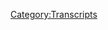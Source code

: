 {{DEFAULTSORT:
    #_TRANSCRIPT_0382:December 23-27, 2019
}}{{Transcript
    | title         = [[382: December 23-27, 2019]]
    | caption       = [https://knowledgefight.libsyn.com/knowledge-fight-december-23-27-2019 Listen to this episode on Libsyn]
    | episodeNumber = [[382: December 23-27, 2019|382]]
    | length        = 02:05:11
}}

{{MessageBox
    | header     = Warning: Bot Generated Content
    | text       = This transcript was automatically generated by transcription software and likely contains many mistakes and misattributions. Please check the audio for definitive quotes, attribution, and context.
    | image      = N3yvass4myg91.webp
    | imagewidth = 50px
    | id         = warning
}}

{{TranscriptBlock
    | name      = Unknown Speaker
    | timestamp = 00:00:00.000
    | text      = N-N-N-N-N-N-N-N-Knowledge Fight
}}

{{TranscriptBlock
    | name      = Unknown Speaker
    | timestamp = 00:00:12.880
    | text      = Dan and Jordan, I am sweating
}}

{{TranscriptBlock
    | name      = Unknown Speaker
    | timestamp = 00:00:17.920
    | text      = knowledgefight.com, it's time to pray
}}

{{TranscriptBlock
    | name      = Unknown Speaker
    | timestamp = 00:00:21.120
    | text      = I have great respect for knowledge fight
}}

{{TranscriptBlock
    | name      = Unknown Speaker
    | timestamp = 00:00:23.760
    | text      = knowledge fight
}}

{{TranscriptBlock
    | name      = Unknown Speaker
    | timestamp = 00:00:24.800
    | text      = I'm sick of them posing as if they're the good guys
}}

{{TranscriptBlock
    | name      = Unknown Speaker
    | timestamp = 00:00:27.120
    | text      = saying we are the bad guys
}}

{{TranscriptBlock
    | name      = Unknown Speaker
    | timestamp = 00:00:28.719
    | text      = knowledge fight
}}

{{TranscriptBlock
    | name      = Unknown Speaker
    | timestamp = 00:00:30.000
    | text      = Dan and Jordan, knowledge fight
}}

{{TranscriptBlock
    | name      = Unknown Speaker
    | timestamp = 00:00:32.479
    | text      = Rattler, Rattler, Rattler
}}

{{TranscriptBlock
    | name      = Unknown Speaker
    | timestamp = 00:00:34.560
    | text      = need me, need money
}}

{{TranscriptBlock
    | name      = Unknown Speaker
    | timestamp = 00:00:36.640
    | text      = Rattler, Rattler, Rattler
}}

{{TranscriptBlock
    | name      = Unknown Speaker
    | timestamp = 00:00:38.340
    | text      = Rattler!
}}

{{TranscriptBlock
    | name      = Unknown Speaker
    | timestamp = 00:00:39.359
    | text      = Andy in Kansas...
}}

{{TranscriptBlock
    | name      = Unknown Speaker
    | timestamp = 00:00:42.479
    | text      = Stop it!
}}

{{TranscriptBlock
    | name      = Unknown Speaker
    | timestamp = 00:00:43.399
    | text      = Andy in Kansas, Andy in Kansas
}}

{{TranscriptBlock
    | name      = Unknown Speaker
    | timestamp = 00:00:46.159
    | text      = It's time to pray
}}

{{TranscriptBlock
    | name      = Unknown Speaker
    | timestamp = 00:00:47.200
    | text      = Andy in Kansas, you're on the air, thanks for holding us
}}

{{TranscriptBlock
    | name      = Unknown Speaker
    | timestamp = 00:00:49.439
    | text      = Hello Alex from Pacific Fault
}}

{{TranscriptBlock
    | name      = Unknown Speaker
    | timestamp = 00:00:50.799
    | text      = I'm a huge fan
}}

{{TranscriptBlock
    | name      = Unknown Speaker
    | timestamp = 00:00:51.759
    | text      = I love your work
}}

{{TranscriptBlock
    | name      = Unknown Speaker
    | timestamp = 00:00:52.920
    | text      = knowledgefight
}}

{{TranscriptBlock
    | name      = Unknown Speaker
    | timestamp = 00:00:55.920
    | text      = knowledgefight.com
}}

{{TranscriptBlock
    | name      = Unknown Speaker
    | timestamp = 00:00:56.960
    | text      = I love you.
}}

{{TranscriptBlock
    | name      = Unknown Speaker
    | timestamp = 00:00:58.960
    | text      = Hey everybody, welcome back to Knowledge Fight.
}}

{{TranscriptBlock
    | name      = Unknown Speaker
    | timestamp = 00:01:00.960
    | text      = I'm Dan. I'm Jordan. We're a couple dudes, like sit around
}}

{{TranscriptBlock
    | name      = Unknown Speaker
    | timestamp = 00:01:02.960
    | text      = drink novelty beverages and talk a little bit about
}}

{{TranscriptBlock
    | name      = Unknown Speaker
    | timestamp = 00:01:04.959
    | text      = Alex Jones. Indeed we are, Dan.
}}

{{TranscriptBlock
    | name      = Unknown Speaker
    | timestamp = 00:01:06.959
    | text      = Jordan. Dan! Jordan.
}}

{{TranscriptBlock
    | name      = Unknown Speaker
    | timestamp = 00:01:08.959
    | text      = You have read mountains
}}

{{TranscriptBlock
    | name      = Unknown Speaker
    | timestamp = 00:01:10.959
    | text      = of material for this show over the past
}}

{{TranscriptBlock
    | name      = Unknown Speaker
    | timestamp = 00:01:12.959
    | text      = year, but Dan, have you read anything
}}

{{TranscriptBlock
    | name      = Unknown Speaker
    | timestamp = 00:01:14.959
    | text      = in 2019 that you enjoyed?
}}

{{TranscriptBlock
    | name      = Unknown Speaker
    | timestamp = 00:01:16.959
    | text      = No.
}}

{{TranscriptBlock
    | name      = Unknown Speaker
    | timestamp = 00:01:18.959
    | text      = Alright. Short answer. Moving on.
}}

{{TranscriptBlock
    | name      = Unknown Speaker
    | timestamp = 00:01:20.959
    | text      = No. Have not.
}}

{{TranscriptBlock
    | name      = Unknown Speaker
    | timestamp = 00:01:22.959
    | text      = I had started out the year with an
}}

{{TranscriptBlock
    | name      = Unknown Speaker
    | timestamp = 00:01:24.959
    | text      = intention of having, for
}}

{{TranscriptBlock
    | name      = Unknown Speaker
    | timestamp = 00:01:26.959
    | text      = recreational reading, I was going to try and read
}}

{{TranscriptBlock
    | name      = Unknown Speaker
    | timestamp = 00:01:28.959
    | text      = as much Philip K. Dick as I could.
}}

{{TranscriptBlock
    | name      = Unknown Speaker
    | timestamp = 00:01:30.959
    | text      = I was going to try and read chronologically
}}

{{TranscriptBlock
    | name      = Unknown Speaker
    | timestamp = 00:01:32.959
    | text      = through Philip K. Dick and figure out
}}

{{TranscriptBlock
    | name      = Unknown Speaker
    | timestamp = 00:01:34.959
    | text      = what went wrong.
}}

{{TranscriptBlock
    | name      = Unknown Speaker
    | timestamp = 00:01:36.959
    | text      = Where did he, like, did
}}

{{TranscriptBlock
    | name      = Unknown Speaker
    | timestamp = 00:01:38.959
    | text      = he start out completely insane?
}}

{{TranscriptBlock
    | name      = Unknown Speaker
    | timestamp = 00:01:40.959
    | text      = Or was it a gradual
}}

{{TranscriptBlock
    | name      = Unknown Speaker
    | timestamp = 00:01:42.959
    | text      = process? And
}}

{{TranscriptBlock
    | name      = Unknown Speaker
    | timestamp = 00:01:44.959
    | text      = I made it through, like, maybe
}}

{{TranscriptBlock
    | name      = Unknown Speaker
    | timestamp = 00:01:46.959
    | text      = three or four of his books before I
}}

{{TranscriptBlock
    | name      = Unknown Speaker
    | timestamp = 00:01:48.959
    | text      = just got too busy with all
}}

{{TranscriptBlock
    | name      = Unknown Speaker
    | timestamp = 00:01:50.959
    | text      = this show-related
}}

{{TranscriptBlock
    | name      = Unknown Speaker
    | timestamp = 00:01:52.959
    | text      = reading. I just didn't have a whole lot of time
}}

{{TranscriptBlock
    | name      = Unknown Speaker
    | timestamp = 00:01:54.959
    | text      = for that. Recreational reading
}}

{{TranscriptBlock
    | name      = Unknown Speaker
    | timestamp = 00:01:56.959
    | text      = I had decided to do was
}}

{{TranscriptBlock
    | name      = Unknown Speaker
    | timestamp = 00:01:58.959
    | text      = less crazy, certainly, in the
}}

{{TranscriptBlock
    | name      = Unknown Speaker
    | timestamp = 00:02:00.959
    | text      = late 50s when you started with,
}}

{{TranscriptBlock
    | name      = Unknown Speaker
    | timestamp = 00:02:02.959
    | text      = like, Bring Yourself
}}

{{TranscriptBlock
    | name      = Unknown Speaker
    | timestamp = 00:02:04.959
    | text      = Together, I believe. That was the first
}}

{{TranscriptBlock
    | name      = Unknown Speaker
    | timestamp = 00:02:06.959
    | text      = book. First few just kind of left me cold
}}

{{TranscriptBlock
    | name      = Unknown Speaker
    | timestamp = 00:02:08.960
    | text      = and left me, maybe 2020.
}}

{{TranscriptBlock
    | name      = Unknown Speaker
    | timestamp = 00:02:10.960
    | text      = Maybe I'll get back on it, start back
}}

{{TranscriptBlock
    | name      = Unknown Speaker
    | timestamp = 00:02:12.960
    | text      = over on the list.
}}

{{TranscriptBlock
    | name      = Unknown Speaker
    | timestamp = 00:02:14.960
    | text      = But yeah, maybe. I don't know. We'll see.
}}

{{TranscriptBlock
    | name      = Unknown Speaker
    | timestamp = 00:02:16.960
    | text      = Unfortunately, as I've discovered, I
}}

{{TranscriptBlock
    | name      = Unknown Speaker
    | timestamp = 00:02:18.960
    | text      = do enjoy reading
}}

{{TranscriptBlock
    | name      = Unknown Speaker
    | timestamp = 00:02:20.960
    | text      = stuff for this show more than
}}

{{TranscriptBlock
    | name      = Unknown Speaker
    | timestamp = 00:02:22.960
    | text      = I enjoy, necessarily,
}}

{{TranscriptBlock
    | name      = Unknown Speaker
    | timestamp = 00:02:24.960
    | text      = early Philip K. Dick.
}}

{{TranscriptBlock
    | name      = Unknown Speaker
    | timestamp = 00:02:26.960
    | text      = You're right. Oh, boy.
}}

{{TranscriptBlock
    | name      = Unknown Speaker
    | timestamp = 00:02:28.960
    | text      = That's a damning indictment. I'd rather
}}

{{TranscriptBlock
    | name      = Unknown Speaker
    | timestamp = 00:02:30.960
    | text      = read John Birch Society
}}

{{TranscriptBlock
    | name      = Unknown Speaker
    | timestamp = 00:02:32.960
    | text      = materials than sci-fi.
}}

{{TranscriptBlock
    | name      = Unknown Speaker
    | timestamp = 00:02:34.960
    | text      = So, okay. That's where we're at.
}}

{{TranscriptBlock
    | name      = Unknown Speaker
    | timestamp = 00:02:36.960
    | text      = That's 2019 in a nutshell.
}}

{{TranscriptBlock
    | name      = Unknown Speaker
    | timestamp = 00:02:38.960
    | text      = I suppose so. Yeah. Happy New
}}

{{TranscriptBlock
    | name      = Unknown Speaker
    | timestamp = 00:02:40.960
    | text      = Year. Put a button on it.
}}

{{TranscriptBlock
    | name      = Unknown Speaker
    | timestamp = 00:02:42.960
    | text      = So, Jordan, today we're doing the
}}

{{TranscriptBlock
    | name      = Unknown Speaker
    | timestamp = 00:02:44.960
    | text      = Alex Jones Christmas Spectacular.
}}

{{TranscriptBlock
    | name      = Unknown Speaker
    | timestamp = 00:02:46.960
    | text      = Hey!
}}

{{TranscriptBlock
    | name      = Unknown Speaker
    | timestamp = 00:02:48.960
    | text      = All right. To refresh
}}

{{TranscriptBlock
    | name      = Unknown Speaker
    | timestamp = 00:02:50.960
    | text      = everyone's memory, last year on
}}

{{TranscriptBlock
    | name      = Unknown Speaker
    | timestamp = 00:02:52.960
    | text      = Christmas Eve, Alex Jones did an episode
}}

{{TranscriptBlock
    | name      = Unknown Speaker
    | timestamp = 00:02:54.960
    | text      = where he got drunk and threw hatchets
}}

{{TranscriptBlock
    | name      = Unknown Speaker
    | timestamp = 00:02:56.960
    | text      = around the studio. It was
}}

{{TranscriptBlock
    | name      = Unknown Speaker
    | timestamp = 00:02:58.960
    | text      = maybe one of the more fun things
}}

{{TranscriptBlock
    | name      = Unknown Speaker
    | timestamp = 00:03:00.960
    | text      = we've ever experienced. It was a highlight.
}}

{{TranscriptBlock
    | name      = Unknown Speaker
    | timestamp = 00:03:02.960
    | text      = If you've not listened to that episode, I highly
}}

{{TranscriptBlock
    | name      = Unknown Speaker
    | timestamp = 00:03:04.960
    | text      = recommend everyone go back and listen to last
}}

{{TranscriptBlock
    | name      = Unknown Speaker
    | timestamp = 00:03:06.960
    | text      = Christmas Eve's 2018
}}

{{TranscriptBlock
    | name      = Unknown Speaker
    | timestamp = 00:03:08.960
    | text      = episode. Because
}}

{{TranscriptBlock
    | name      = Unknown Speaker
    | timestamp = 00:03:10.960
    | text      = it's bizarre. Alex tries to hit one
}}

{{TranscriptBlock
    | name      = Unknown Speaker
    | timestamp = 00:03:12.960
    | text      = of his cameras with a hatchet. He genuinely does.
}}

{{TranscriptBlock
    | name      = Unknown Speaker
    | timestamp = 00:03:14.960
    | text      = He very explicitly is disappointed that he
}}

{{TranscriptBlock
    | name      = Unknown Speaker
    | timestamp = 00:03:16.960
    | text      = didn't hit one of his own. A very
}}

{{TranscriptBlock
    | name      = Unknown Speaker
    | timestamp = 00:03:18.960
    | text      = expensive device.
}}

{{TranscriptBlock
    | name      = Unknown Speaker
    | timestamp = 00:03:20.960
    | text      = Yeah. So that set
}}

{{TranscriptBlock
    | name      = Unknown Speaker
    | timestamp = 00:03:22.960
    | text      = the bar pretty high. Yeah.
}}

{{TranscriptBlock
    | name      = Unknown Speaker
    | timestamp = 00:03:24.960
    | text      = Yeah. It's going to be tough to top that.
}}

{{TranscriptBlock
    | name      = Unknown Speaker
    | timestamp = 00:03:26.960
    | text      = Today we're going to be going over December 23rd
}}

{{TranscriptBlock
    | name      = Unknown Speaker
    | timestamp = 00:03:28.960
    | text      = through 27th of Alex's
}}

{{TranscriptBlock
    | name      = Unknown Speaker
    | timestamp = 00:03:30.960
    | text      = show. And unfortunately
}}

{{TranscriptBlock
    | name      = Unknown Speaker
    | timestamp = 00:03:32.960
    | text      = it's only actually the 23rd and
}}

{{TranscriptBlock
    | name      = Unknown Speaker
    | timestamp = 00:03:34.960
    | text      = the 27th because Alex took off
}}

{{TranscriptBlock
    | name      = Unknown Speaker
    | timestamp = 00:03:36.960
    | text      = for the holidays. Oh. He just had
}}

{{TranscriptBlock
    | name      = Unknown Speaker
    | timestamp = 00:03:38.960
    | text      = rebroadcast and best of episodes
}}

{{TranscriptBlock
    | name      = Unknown Speaker
    | timestamp = 00:03:40.960
    | text      = for Christmas Eve, Christmas,
}}

{{TranscriptBlock
    | name      = Unknown Speaker
    | timestamp = 00:03:42.960
    | text      = and the 20th. Were there hatchet throwing in them?
}}

{{TranscriptBlock
    | name      = Unknown Speaker
    | timestamp = 00:03:44.960
    | text      = That is the best of. I was
}}

{{TranscriptBlock
    | name      = Unknown Speaker
    | timestamp = 00:03:46.960
    | text      = going to say. But no, I did not listen
}}

{{TranscriptBlock
    | name      = Unknown Speaker
    | timestamp = 00:03:48.960
    | text      = to his best of. Alright. Alright.
}}

{{TranscriptBlock
    | name      = Unknown Speaker
    | timestamp = 00:03:50.960
    | text      = So we'll get down to
}}

{{TranscriptBlock
    | name      = Unknown Speaker
    | timestamp = 00:03:52.960
    | text      = business, see what he does for the holidays
}}

{{TranscriptBlock
    | name      = Unknown Speaker
    | timestamp = 00:03:54.960
    | text      = this year. Before we get to that, we've got to take a little moment
}}

{{TranscriptBlock
    | name      = Unknown Speaker
    | timestamp = 00:03:56.960
    | text      = Jordan to say thank you to some folks who have signed up
}}

{{TranscriptBlock
    | name      = Unknown Speaker
    | timestamp = 00:03:58.960
    | text      = and are supporting the show. So first, Peter
}}

{{TranscriptBlock
    | name      = Unknown Speaker
    | timestamp = 00:04:00.960
    | text      = thank you so much. You're now a policy wonk. I'm a policy
}}

{{TranscriptBlock
    | name      = Unknown Speaker
    | timestamp = 00:04:02.960
    | text      = wonk. Thank you Peter. Thank you Pete.
}}

{{TranscriptBlock
    | name      = Unknown Speaker
    | timestamp = 00:04:04.960
    | text      = Next, Melissa. Thank you so much. You are now
}}

{{TranscriptBlock
    | name      = Unknown Speaker
    | timestamp = 00:04:06.960
    | text      = a policy wonk. I'm a policy wonk.
}}

{{TranscriptBlock
    | name      = Unknown Speaker
    | timestamp = 00:04:08.960
    | text      = Thanks Melissa. Thank you Melissa. Next, Janina.
}}

{{TranscriptBlock
    | name      = Unknown Speaker
    | timestamp = 00:04:10.960
    | text      = Thank you so much. You are now a policy wonk.
}}

{{TranscriptBlock
    | name      = Unknown Speaker
    | timestamp = 00:04:12.960
    | text      = I'm a policy wonk. Thank you.
}}

{{TranscriptBlock
    | name      = Unknown Speaker
    | timestamp = 00:04:14.960
    | text      = Jelena, Janina, Janina.
}}

{{TranscriptBlock
    | name      = Unknown Speaker
    | timestamp = 00:04:16.959
    | text      = Next Kevin. Thank you so much.
}}

{{TranscriptBlock
    | name      = Unknown Speaker
    | timestamp = 00:04:18.959
    | text      = near now. A policy wonk. I'm a policy wonk.
}}

{{TranscriptBlock
    | name      = Unknown Speaker
    | timestamp = 00:04:20.959
    | text      = Thank you Kevin. Thank you Kevin. Next
}}

{{TranscriptBlock
    | name      = Unknown Speaker
    | timestamp = 00:04:22.959
    | text      = I downloaded Tic toc as a joke
}}

{{TranscriptBlock
    | name      = Unknown Speaker
    | timestamp = 00:04:24.959
    | text      = now I'm hopelessly addicted. Thank you so cathedral
}}

{{TranscriptBlock
    | name      = Unknown Speaker
    | timestamp = 00:04:26.959
    | text      = Turn our policy wonk. I'm a policy wonk.
}}

{{TranscriptBlock
    | name      = Unknown Speaker
    | timestamp = 00:04:28.959
    | text      = Thanks. I downloaded Tik-Tok
}}

{{TranscriptBlock
    | name      = Unknown Speaker
    | timestamp = 00:04:30.959
    | text      = as a joke and now I'm hopelessly addicted
}}

{{TranscriptBlock
    | name      = Unknown Speaker
    | timestamp = 00:04:32.959
    | text      = Thank you so much. Next
}}

{{TranscriptBlock
    | name      = Unknown Speaker
    | timestamp = 00:04:34.959
    | text      = Wyatt. Thank you so much. You are now a policy wonk.
}}

{{TranscriptBlock
    | name      = Unknown Speaker
    | timestamp = 00:04:36.959
    | text      = I'm a policy wonk. Thank you. Why
}}

{{TranscriptBlock
    | name      = Unknown Speaker
    | timestamp = 00:04:38.959
    | text      = Next Leanna Thank you so much. borders
}}

{{TranscriptBlock
    | name      = Unknown Speaker
    | timestamp = 00:04:40.959
    | text      = I'm a policy wonk.
}}

{{TranscriptBlock
    | name      = Unknown Speaker
    | timestamp = 00:04:42.959
    | text      = Thank you, Leana!
}}

{{TranscriptBlock
    | name      = Unknown Speaker
    | timestamp = 00:04:44.459
    | text      = Next, Morgan.
}}

{{TranscriptBlock
    | name      = Unknown Speaker
    | timestamp = 00:04:45.459
    | text      = Thank you so much.
}}

{{TranscriptBlock
    | name      = Unknown Speaker
    | timestamp = 00:04:46.459
    | text      = You are now a policy wonk.
}}

{{TranscriptBlock
    | name      = Unknown Speaker
    | timestamp = 00:04:47.459
    | text      = I'm a policy wonk.
}}

{{TranscriptBlock
    | name      = Unknown Speaker
    | timestamp = 00:04:48.459
    | text      = Thank you, Morgan!
}}

{{TranscriptBlock
    | name      = Unknown Speaker
    | timestamp = 00:04:49.459
    | text      = Thank you so much.
}}

{{TranscriptBlock
    | name      = Unknown Speaker
    | timestamp = 00:04:50.459
    | text      = Next, Elizabeth.
}}

{{TranscriptBlock
    | name      = Unknown Speaker
    | timestamp = 00:04:51.459
    | text      = Thank you so much.
}}

{{TranscriptBlock
    | name      = Unknown Speaker
    | timestamp = 00:04:52.459
    | text      = You are now a policy wonk.
}}

{{TranscriptBlock
    | name      = Unknown Speaker
    | timestamp = 00:04:53.959
    | text      = I'm a policy wonk.
}}

{{TranscriptBlock
    | name      = Unknown Speaker
    | timestamp = 00:04:54.959
    | text      = Thanks, Elizabeth!
}}

{{TranscriptBlock
    | name      = Unknown Speaker
    | timestamp = 00:04:55.959
    | text      = Thank you!
}}

{{TranscriptBlock
    | name      = Unknown Speaker
    | timestamp = 00:04:56.959
    | text      = And then finally Mick!
}}

{{TranscriptBlock
    | name      = Unknown Speaker
    | timestamp = 00:04:57.959
    | text      = Thank you so much.
}}

{{TranscriptBlock
    | name      = Unknown Speaker
    | timestamp = 00:04:58.959
    | text      = You are now a policy wonk.
}}

{{TranscriptBlock
    | name      = Unknown Speaker
    | timestamp = 00:04:59.959
    | text      = I'm a policy wonk.
}}

{{TranscriptBlock
    | name      = Unknown Speaker
    | timestamp = 00:05:00.959
    | text      = Thank you Mick!
}}

{{TranscriptBlock
    | name      = Unknown Speaker
    | timestamp = 00:05:01.959
    | text      = Thank you Mick.
}}

{{TranscriptBlock
    | name      = Unknown Speaker
    | timestamp = 00:05:02.959
    | text      = Uh, if you're listening out there and you're thinking hey, I enjoy this show, I'd like
}}

{{TranscriptBlock
    | name      = Unknown Speaker
    | timestamp = 00:05:03.959
    | text      = to support these gents too, you can do that by going to our website knowledgefight.com,
}}

{{TranscriptBlock
    | name      = Unknown Speaker
    | timestamp = 00:05:07.000
    | text      = clicking the button that says support the show, we'd appreciate it.
}}

{{TranscriptBlock
    | name      = Unknown Speaker
    | timestamp = 00:05:09.720
    | text      = It'd be delightful.
}}

{{TranscriptBlock
    | name      = Unknown Speaker
    | timestamp = 00:05:10.720
    | text      = And now, Jordan, we have two out-of-context drops for today's show.
}}

{{TranscriptBlock
    | name      = Unknown Speaker
    | timestamp = 00:05:14.959
    | text      = Merry Christmas indeed, Dan.
}}

{{TranscriptBlock
    | name      = Unknown Speaker
    | timestamp = 00:05:16.839
    | text      = And one of them is, uh, I guess they're both kind of upsetting, but here's the first one.
}}

{{TranscriptBlock
    | name      = Unknown Speaker
    | timestamp = 00:05:22.399
    | text      = Of course we're violent, of course we're crazy, everybody wants to come here, that's who we
}}

{{TranscriptBlock
    | name      = Unknown Speaker
    | timestamp = 00:05:25.959
    | text      = are, let's embrace it, we're maniacs!
}}

{{TranscriptBlock
    | name      = Unknown Speaker
    | timestamp = 00:05:28.439
    | text      = That seems pretty...
}}

{{TranscriptBlock
    | name      = Unknown Speaker
    | timestamp = 00:05:30.160
    | text      = Uh, uh, I mean...
}}

{{TranscriptBlock
    | name      = Unknown Speaker
    | timestamp = 00:05:32.600
    | text      = Hey, we're nuts, we're violent, let's just be cool with it.
}}

{{TranscriptBlock
    | name      = Unknown Speaker
    | timestamp = 00:05:37.240
    | text      = Now the flip side, the flip side of that...
}}

{{TranscriptBlock
    | name      = Unknown Speaker
    | timestamp = 00:05:39.759
    | text      = And I almost feel like I'm being a little whiny bitch.
}}

{{TranscriptBlock
    | name      = Unknown Speaker
    | timestamp = 00:05:43.959
    | text      = Okay.
}}

{{TranscriptBlock
    | name      = Unknown Speaker
    | timestamp = 00:05:45.959
    | text      = It's got a lot of mood swings, a lot of ups and downs.
}}

{{TranscriptBlock
    | name      = Unknown Speaker
    | timestamp = 00:05:48.680
    | text      = I enjoy Christmas music swelling behind a man saying,
}}

{{TranscriptBlock
    | name      = Unknown Speaker
    | timestamp = 00:05:52.839
    | text      = I feel like a whiny bitch.
}}

{{TranscriptBlock
    | name      = Unknown Speaker
    | timestamp = 00:05:54.839
    | text      = Uh, yeah.
}}

{{TranscriptBlock
    | name      = Unknown Speaker
    | timestamp = 00:05:56.199
    | text      = Merry Christmas, Alex.
}}

{{TranscriptBlock
    | name      = Unknown Speaker
    | timestamp = 00:05:57.720
    | text      = Merry Christmas, Alex.
}}

{{TranscriptBlock
    | name      = Unknown Speaker
    | timestamp = 00:05:58.680
    | text      = So Alex starts on the 23rd here complaining, um, because everyone that he knows and he works
}}

{{TranscriptBlock
    | name      = Unknown Speaker
    | timestamp = 00:06:05.720
    | text      = with is shadowbanned.
}}

{{TranscriptBlock
    | name      = Unknown Speaker
    | timestamp = 00:06:08.079
    | text      = They're all doing...
}}

{{TranscriptBlock
    | name      = Unknown Speaker
    | timestamp = 00:06:09.800
    | text      = Everybody got shadowbanned.
}}

{{TranscriptBlock
    | name      = Unknown Speaker
    | timestamp = 00:06:10.800
    | text      = Well, they're all doing such great investigative work, but it doesn't matter because there's
}}

{{TranscriptBlock
    | name      = Unknown Speaker
    | timestamp = 00:06:14.399
    | text      = shadowbanned.
}}

{{TranscriptBlock
    | name      = Unknown Speaker
    | timestamp = 00:06:15.399
    | text      = And honestly, this just made me laugh a lot because I would describe this as Alex having
}}

{{TranscriptBlock
    | name      = Unknown Speaker
    | timestamp = 00:06:20.199
    | text      = a false start on the episode and getting a penalty.
}}

{{TranscriptBlock
    | name      = Unknown Speaker
    | timestamp = 00:06:24.199
    | text      = You know, one of my greatest frustrations is one of my greatest joys.
}}

{{TranscriptBlock
    | name      = Unknown Speaker
    | timestamp = 00:06:31.199
    | text      = It's that my crew, our reporters, our researchers just churn out five star research and information
}}

{{TranscriptBlock
    | name      = Unknown Speaker
    | timestamp = 00:06:39.639
    | text      = like that John bound report.
}}

{{TranscriptBlock
    | name      = Unknown Speaker
    | timestamp = 00:06:41.439
    | text      = That is so incredibly important.
}}

{{TranscriptBlock
    | name      = Unknown Speaker
    | timestamp = 00:06:44.720
    | text      = Shadowbanned everywhere.
}}

{{TranscriptBlock
    | name      = Unknown Speaker
    | timestamp = 00:06:45.720
    | text      = The only place you're going to find it is at band.video.
}}

{{TranscriptBlock
    | name      = Unknown Speaker
    | timestamp = 00:06:47.279
    | text      = And if you get excited to share it, millions will see it.
}}

{{TranscriptBlock
    | name      = Unknown Speaker
    | timestamp = 00:06:49.759
    | text      = If not, the enemy will win.
}}

{{TranscriptBlock
    | name      = Unknown Speaker
    | timestamp = 00:06:50.759
    | text      = We'll be right back with the full launch.
}}

{{TranscriptBlock
    | name      = Unknown Speaker
    | timestamp = 00:06:53.160
    | text      = Shadowbanned.
}}

{{TranscriptBlock
    | name      = Unknown Speaker
    | timestamp = 00:06:54.160
    | text      = Shadowbanned.
}}

{{TranscriptBlock
    | name      = Unknown Speaker
    | timestamp = 00:06:55.160
    | text      = I feel like that's a false start because he's like, ah, we'll be back with the real launch
}}

{{TranscriptBlock
    | name      = Unknown Speaker
    | timestamp = 00:06:58.160
    | text      = of the show.
}}

{{TranscriptBlock
    | name      = Unknown Speaker
    | timestamp = 00:06:59.160
    | text      = This isn't the real launch.
}}

{{TranscriptBlock
    | name      = Unknown Speaker
    | timestamp = 00:07:00.160
    | text      = It doesn't seem like that, but we, the guys, we would do this over from the top.
}}

{{TranscriptBlock
    | name      = Unknown Speaker
    | timestamp = 00:07:04.160
    | text      = Let's take this one more time.
}}

{{TranscriptBlock
    | name      = Unknown Speaker
    | timestamp = 00:07:05.160
    | text      = I just complimented John bound too much.
}}

{{TranscriptBlock
    | name      = Unknown Speaker
    | timestamp = 00:07:08.480
    | text      = Start it over.
}}

{{TranscriptBlock
    | name      = Unknown Speaker
    | timestamp = 00:07:09.480
    | text      = So I would say about the first 20 minutes or so of this episode is just Alex trying
}}

{{TranscriptBlock
    | name      = Unknown Speaker
    | timestamp = 00:07:13.279
    | text      = to stress that the audience, uh, to the audience that without them, he can't do anything.
}}

{{TranscriptBlock
    | name      = Unknown Speaker
    | timestamp = 00:07:18.459
    | text      = He keeps using this metaphor that the audience is the gun and he himself is creating bullets
}}

{{TranscriptBlock
    | name      = Unknown Speaker
    | timestamp = 00:07:23.279
    | text      = for them to shoot.
}}

{{TranscriptBlock
    | name      = Unknown Speaker
    | timestamp = 00:07:24.800
    | text      = These bullets are useless without guns and he really needs you to shoot people with his
}}

{{TranscriptBlock
    | name      = Unknown Speaker
    | timestamp = 00:07:28.120
    | text      = information.
}}

{{TranscriptBlock
    | name      = Unknown Speaker
    | timestamp = 00:07:29.120
    | text      = I don't like this metaphor very much.
}}

{{TranscriptBlock
    | name      = Unknown Speaker
    | timestamp = 00:07:30.600
    | text      = It's, I mean, if you're in an info war, there'd be info guns.
}}

{{TranscriptBlock
    | name      = Unknown Speaker
    | timestamp = 00:07:35.160
    | text      = It does.
}}

{{TranscriptBlock
    | name      = Unknown Speaker
    | timestamp = 00:07:36.160
    | text      = Yeah.
}}

{{TranscriptBlock
    | name      = Unknown Speaker
    | timestamp = 00:07:37.160
    | text      = It's something that Alex says a lot, but there seems to be like a particular focus on this
}}

{{TranscriptBlock
    | name      = Unknown Speaker
    | timestamp = 00:07:40.199
    | text      = episode of this idea, uh, that, uh, you know, it almost feels like there was a meeting behind
}}

{{TranscriptBlock
    | name      = Unknown Speaker
    | timestamp = 00:07:44.879
    | text      = the scenes where they decided that they really need to focus on raising engagement.
}}

{{TranscriptBlock
    | name      = Unknown Speaker
    | timestamp = 00:07:48.759
    | text      = This needs to be the focus.
}}

{{TranscriptBlock
    | name      = Unknown Speaker
    | timestamp = 00:07:50.240
    | text      = Yeah.
}}

{{TranscriptBlock
    | name      = Unknown Speaker
    | timestamp = 00:07:51.240
    | text      = Yeah.
}}

{{TranscriptBlock
    | name      = Unknown Speaker
    | timestamp = 00:07:52.240
    | text      = And so Alex is spending the first 20 minutes of his show being like, you guys need to repost
}}

{{TranscriptBlock
    | name      = Unknown Speaker
    | timestamp = 00:07:54.680
    | text      = my shit.
}}

{{TranscriptBlock
    | name      = Unknown Speaker
    | timestamp = 00:07:55.680
    | text      = You need to shoot the bullets.
}}

{{TranscriptBlock
    | name      = Unknown Speaker
    | timestamp = 00:07:57.639
    | text      = Alex also promises there's a big report on Epstein coming that he's working on with Rob
}}

{{TranscriptBlock
    | name      = Unknown Speaker
    | timestamp = 00:08:02.839
    | text      = Dew and an alleged whistleblower.
}}

{{TranscriptBlock
    | name      = Unknown Speaker
    | timestamp = 00:08:05.120
    | text      = Sure.
}}

{{TranscriptBlock
    | name      = Unknown Speaker
    | timestamp = 00:08:06.120
    | text      = He's saying it's bombshell stuff, but given our recent developments with Rob and sources,
}}

{{TranscriptBlock
    | name      = Unknown Speaker
    | timestamp = 00:08:10.259
    | text      = I don't feel like we should put too much stock into that.
}}

{{TranscriptBlock
    | name      = Unknown Speaker
    | timestamp = 00:08:13.319
    | text      = Is he going to remove a computer chip from Epstein's corpse?
}}

{{TranscriptBlock
    | name      = Unknown Speaker
    | timestamp = 00:08:15.920
    | text      = No, this dad also does not come back.
}}

{{TranscriptBlock
    | name      = Unknown Speaker
    | timestamp = 00:08:17.360
    | text      = That also does not come back.
}}

{{TranscriptBlock
    | name      = Unknown Speaker
    | timestamp = 00:08:18.360
    | text      = I've not heard a hide nor hair of this in studio surgery.
}}

{{TranscriptBlock
    | name      = Unknown Speaker
    | timestamp = 00:08:22.160
    | text      = Unsurprising.
}}

{{TranscriptBlock
    | name      = Unknown Speaker
    | timestamp = 00:08:23.240
    | text      = Alex also promises a big report on the evils of vaccines set to drop on Christmas morning,
}}

{{TranscriptBlock
    | name      = Unknown Speaker
    | timestamp = 00:08:27.800
    | text      = which you can then post all over social media and hopefully ruin everyone you know's holiday.
}}

{{TranscriptBlock
    | name      = Unknown Speaker
    | timestamp = 00:08:32.120
    | text      = The war on Christmas isn't saying happy holidays.
}}

{{TranscriptBlock
    | name      = Unknown Speaker
    | timestamp = 00:08:34.919
    | text      = It's producing nonsense anti-vax social media content for everyone to put all over the place.
}}

{{TranscriptBlock
    | name      = Unknown Speaker
    | timestamp = 00:08:39.279
    | text      = You wake up, you're like, what the fuck?
}}

{{TranscriptBlock
    | name      = Unknown Speaker
    | timestamp = 00:08:40.960
    | text      = Yeah.
}}

{{TranscriptBlock
    | name      = Unknown Speaker
    | timestamp = 00:08:41.960
    | text      = Yeah.
}}

{{TranscriptBlock
    | name      = Unknown Speaker
    | timestamp = 00:08:42.960
    | text      = That makes, uh, that makes Christmas lunch so much better.
}}

{{TranscriptBlock
    | name      = Unknown Speaker
    | timestamp = 00:08:44.440
    | text      = Yeah.
}}

{{TranscriptBlock
    | name      = Unknown Speaker
    | timestamp = 00:08:45.440
    | text      = So the first 20 minutes, half hour of the show is just this like repost my shit.
}}

{{TranscriptBlock
    | name      = Unknown Speaker
    | timestamp = 00:08:48.879
    | text      = We got this Epstein report coming anti-vax special.
}}

{{TranscriptBlock
    | name      = Unknown Speaker
    | timestamp = 00:08:51.320
    | text      = Haha.
}}

{{TranscriptBlock
    | name      = Unknown Speaker
    | timestamp = 00:08:52.320
    | text      = How exciting.
}}

{{TranscriptBlock
    | name      = Unknown Speaker
    | timestamp = 00:08:53.559
    | text      = So it's very dry, uh, territory.
}}

{{TranscriptBlock
    | name      = Unknown Speaker
    | timestamp = 00:08:56.120
    | text      = And then Alex lets us know we have big things are coming.
}}

{{TranscriptBlock
    | name      = Unknown Speaker
    | timestamp = 00:09:00.000
    | text      = I'm an interview with Dr. Steve.
}}

{{TranscriptBlock
    | name      = Unknown Speaker
    | timestamp = 00:09:01.000
    | text      = It really was a spy chief really did overthrow governments on record, the character Jack
}}

{{TranscriptBlock
    | name      = Unknown Speaker
    | timestamp = 00:09:08.759
    | text      = Ryan's based on for 18 years, since 2002, since early 2002, February, 2002 is for some
}}

{{TranscriptBlock
    | name      = Unknown Speaker
    | timestamp = 00:09:18.960
    | text      = cover interview, he's going to be on with us for an hour and a half, starting at the
}}

{{TranscriptBlock
    | name      = Unknown Speaker
    | timestamp = 00:09:22.360
    | text      = bottom of the next hour to cover the waterfront, a lot of stuff.
}}

{{TranscriptBlock
    | name      = Unknown Speaker
    | timestamp = 00:09:26.840
    | text      = He just wants to get out there before this year ends and he's ready to release a lot
}}

{{TranscriptBlock
    | name      = Unknown Speaker
    | timestamp = 00:09:33.840
    | text      = of information.
}}

{{TranscriptBlock
    | name      = Unknown Speaker
    | timestamp = 00:09:37.720
    | text      = I'll just leave it at that.
}}

{{TranscriptBlock
    | name      = Unknown Speaker
    | timestamp = 00:09:39.320
    | text      = Steve, but Janet coming back on for Christmas, all this information in his garage or something.
}}

{{TranscriptBlock
    | name      = Unknown Speaker
    | timestamp = 00:09:46.039
    | text      = He's like, Oh, we got to get this out of here by the end of the year.
}}

{{TranscriptBlock
    | name      = Unknown Speaker
    | timestamp = 00:09:48.440
    | text      = I should have put this out last year.
}}

{{TranscriptBlock
    | name      = Unknown Speaker
    | timestamp = 00:09:52.399
    | text      = He's got actually a really big revelation.
}}

{{TranscriptBlock
    | name      = Unknown Speaker
    | timestamp = 00:09:54.720
    | text      = I will, I will say that there is an admission that Steve makes on the show that it, first
}}

{{TranscriptBlock
    | name      = Unknown Speaker
    | timestamp = 00:10:00.000
    | text      = of all, I don't believe, but were true, uh, would be internationally important.
}}

{{TranscriptBlock
    | name      = Unknown Speaker
    | timestamp = 00:10:06.120
    | text      = I gotta be honest guys.
}}

{{TranscriptBlock
    | name      = Unknown Speaker
    | timestamp = 00:10:09.200
    | text      = I'm the Zodiac killer.
}}

{{TranscriptBlock
    | name      = Unknown Speaker
    | timestamp = 00:10:10.759
    | text      = It's me.
}}

{{TranscriptBlock
    | name      = Unknown Speaker
    | timestamp = 00:10:11.759
    | text      = That's not his style because the Zodiac killer didn't attack a heads of state.
}}

{{TranscriptBlock
    | name      = Unknown Speaker
    | timestamp = 00:10:16.360
    | text      = That's true.
}}

{{TranscriptBlock
    | name      = Unknown Speaker
    | timestamp = 00:10:17.360
    | text      = That's true.
}}

{{TranscriptBlock
    | name      = Unknown Speaker
    | timestamp = 00:10:18.360
    | text      = That's true.
}}

{{TranscriptBlock
    | name      = Unknown Speaker
    | timestamp = 00:10:19.360
    | text      = Yeah.
}}

{{TranscriptBlock
    | name      = Unknown Speaker
    | timestamp = 00:10:20.360
    | text      = We'll get to that when we get to it.
}}

{{TranscriptBlock
    | name      = Unknown Speaker
    | timestamp = 00:10:21.360
    | text      = But there is something definitely big that Steve has to, uh, he has a Christmas gift.
}}

{{TranscriptBlock
    | name      = Unknown Speaker
    | timestamp = 00:10:25.480
    | text      = Okay.
}}

{{TranscriptBlock
    | name      = Unknown Speaker
    | timestamp = 00:10:26.480
    | text      = Okay.
}}

{{TranscriptBlock
    | name      = Unknown Speaker
    | timestamp = 00:10:27.480
    | text      = So, uh, in this next clip, Alex talks about how like, uh, Hey man, you know, uh, a lot
}}

{{TranscriptBlock
    | name      = Unknown Speaker
    | timestamp = 00:10:31.759
    | text      = of people are awake now, you know, there's people are awake and that's a real victory.
}}

{{TranscriptBlock
    | name      = Unknown Speaker
    | timestamp = 00:10:37.259
    | text      = Is it?
}}

{{TranscriptBlock
    | name      = Unknown Speaker
    | timestamp = 00:10:38.259
    | text      = Well, when he talks about it being a real victory, that all these people are awake to
}}

{{TranscriptBlock
    | name      = Unknown Speaker
    | timestamp = 00:10:41.399
    | text      = the power structure and what have you, he compares it to a different victory that has
}}

{{TranscriptBlock
    | name      = Unknown Speaker
    | timestamp = 00:10:45.919
    | text      = happened historically.
}}

{{TranscriptBlock
    | name      = Unknown Speaker
    | timestamp = 00:10:48.840
    | text      = And I do feel like he's comparing that victory unfavorably to the current victory.
}}

{{TranscriptBlock
    | name      = Unknown Speaker
    | timestamp = 00:10:53.279
    | text      = Okay.
}}

{{TranscriptBlock
    | name      = Unknown Speaker
    | timestamp = 00:10:54.279
    | text      = You'll understand what I'm saying here in a second.
}}

{{TranscriptBlock
    | name      = Unknown Speaker
    | timestamp = 00:10:55.279
    | text      = You know, it was 3% started and saw through the revolutionary war against an empire, never
}}

{{TranscriptBlock
    | name      = Unknown Speaker
    | timestamp = 00:10:59.919
    | text      = been defeated.
}}

{{TranscriptBlock
    | name      = Unknown Speaker
    | timestamp = 00:11:00.919
    | text      = Ladies and gentlemen, we probably got 30% of the public that's hardcore aware now and
}}

{{TranscriptBlock
    | name      = Unknown Speaker
    | timestamp = 00:11:08.080
    | text      = know how the system works.
}}

{{TranscriptBlock
    | name      = Unknown Speaker
    | timestamp = 00:11:12.159
    | text      = It was probably 10% five years ago when you got 30% aware of what's going on, if they
}}

{{TranscriptBlock
    | name      = Unknown Speaker
    | timestamp = 00:11:23.039
    | text      = decide to move and take action economically, militarily, spiritually, it's over.
}}

{{TranscriptBlock
    | name      = Unknown Speaker
    | timestamp = 00:11:32.200
    | text      = So I'm going to explain something here.
}}

{{TranscriptBlock
    | name      = Unknown Speaker
    | timestamp = 00:11:34.200
    | text      = This isn't, this isn't an overly positive statement.
}}

{{TranscriptBlock
    | name      = Unknown Speaker
    | timestamp = 00:11:37.519
    | text      = It's the truth.
}}

{{TranscriptBlock
    | name      = Unknown Speaker
    | timestamp = 00:11:38.519
    | text      = We have won and we won back at Calvary with Jesus Christ when God took on our sins as
}}

{{TranscriptBlock
    | name      = Unknown Speaker
    | timestamp = 00:11:46.279
    | text      = a sacrifice and gave us an example to live by, but we've really won now and the globalists
}}

{{TranscriptBlock
    | name      = Unknown Speaker
    | timestamp = 00:11:57.879
    | text      = know that they just want to take as many innocent people with them as they can as many souls.
}}

{{TranscriptBlock
    | name      = Unknown Speaker
    | timestamp = 00:12:02.840
    | text      = So I don't know if you want to like a couple of days before Christmas, particularly want
}}

{{TranscriptBlock
    | name      = Unknown Speaker
    | timestamp = 00:12:07.200
    | text      = to be talking about how when Jesus died for your sins, that was a victory, but now this
}}

{{TranscriptBlock
    | name      = Unknown Speaker
    | timestamp = 00:12:13.159
    | text      = is a real victory.
}}

{{TranscriptBlock
    | name      = Unknown Speaker
    | timestamp = 00:12:14.480
    | text      = Right.
}}

{{TranscriptBlock
    | name      = Unknown Speaker
    | timestamp = 00:12:15.480
    | text      = Right.
}}

{{TranscriptBlock
    | name      = Unknown Speaker
    | timestamp = 00:12:16.480
    | text      = Right.
}}

{{TranscriptBlock
    | name      = Unknown Speaker
    | timestamp = 00:12:17.480
    | text      = Right.
}}

{{TranscriptBlock
    | name      = Unknown Speaker
    | timestamp = 00:12:18.480
    | text      = It does seem to be just based on sentence structure that Alex believes somehow 30% of
}}

{{TranscriptBlock
    | name      = Unknown Speaker
    | timestamp = 00:12:19.840
    | text      = the population believing what he believes is a greater victory than Jesus dying for
}}

{{TranscriptBlock
    | name      = Unknown Speaker
    | timestamp = 00:12:26.320
    | text      = our sins on the cross.
}}

{{TranscriptBlock
    | name      = Unknown Speaker
    | timestamp = 00:12:28.000
    | text      = I believe, I believe he is comparing his current, also the state of the info war, he's shitting
}}

{{TranscriptBlock
    | name      = Unknown Speaker
    | timestamp = 00:12:36.559
    | text      = a little bit on the revolutionary war too.
}}

{{TranscriptBlock
    | name      = Unknown Speaker
    | timestamp = 00:12:38.879
    | text      = And isn't that also an insult to the 30% where he's like, it only took 3% to start the revolutionary
}}

{{TranscriptBlock
    | name      = Unknown Speaker
    | timestamp = 00:12:44.919
    | text      = war.
}}

{{TranscriptBlock
    | name      = Unknown Speaker
    | timestamp = 00:12:45.919
    | text      = We got 30% and none of you idiots are doing anything.
}}

{{TranscriptBlock
    | name      = Unknown Speaker
    | timestamp = 00:12:48.000
    | text      = Well, it's defensive.
}}

{{TranscriptBlock
    | name      = Unknown Speaker
    | timestamp = 00:12:49.000
    | text      = Yeah.
}}

{{TranscriptBlock
    | name      = Unknown Speaker
    | timestamp = 00:12:50.000
    | text      = It's defensive now.
}}

{{TranscriptBlock
    | name      = Unknown Speaker
    | timestamp = 00:12:51.000
    | text      = Sure.
}}

{{TranscriptBlock
    | name      = Unknown Speaker
    | timestamp = 00:12:52.000
    | text      = Yeah.
}}

{{TranscriptBlock
    | name      = Unknown Speaker
    | timestamp = 00:12:53.000
    | text      = I think, I think there's a piece of it that's certainly offensive to the revolutionary war,
}}

{{TranscriptBlock
    | name      = Unknown Speaker
    | timestamp = 00:12:55.740
    | text      = but I think I'm more interested, a little more interested in denigrating what should
}}

{{TranscriptBlock
    | name      = Unknown Speaker
    | timestamp = 00:13:00.799
    | text      = be a pivotal moment in history for him.
}}

{{TranscriptBlock
    | name      = Unknown Speaker
    | timestamp = 00:13:02.919
    | text      = He's got Jesus on the brain.
}}

{{TranscriptBlock
    | name      = Unknown Speaker
    | timestamp = 00:13:04.679
    | text      = Right.
}}

{{TranscriptBlock
    | name      = Unknown Speaker
    | timestamp = 00:13:05.679
    | text      = And especially when you're thinking about Jesus on Christmas, you have to throw a little
}}

{{TranscriptBlock
    | name      = Unknown Speaker
    | timestamp = 00:13:10.200
    | text      = shade on him and tell him that he didn't do shit.
}}

{{TranscriptBlock
    | name      = Unknown Speaker
    | timestamp = 00:13:12.840
    | text      = Right.
}}

{{TranscriptBlock
    | name      = Unknown Speaker
    | timestamp = 00:13:13.840
    | text      = Hey, did you started the victory, but the real victory is 2019.
}}

{{TranscriptBlock
    | name      = Unknown Speaker
    | timestamp = 00:13:17.720
    | text      = Did Jesus dying on the cross tell 30% of the population about the globalists?
}}

{{TranscriptBlock
    | name      = Unknown Speaker
    | timestamp = 00:13:21.639
    | text      = No.
}}

{{TranscriptBlock
    | name      = Unknown Speaker
    | timestamp = 00:13:22.639
    | text      = No.
}}

{{TranscriptBlock
    | name      = Unknown Speaker
    | timestamp = 00:13:23.639
    | text      = They didn't even, 3% didn't even believe him back then.
}}

{{TranscriptBlock
    | name      = Unknown Speaker
    | timestamp = 00:13:25.279
    | text      = Jesus didn't even sell iodine.
}}

{{TranscriptBlock
    | name      = Unknown Speaker
    | timestamp = 00:13:28.360
    | text      = Praise Jesus on this, his holiest birthday.
}}

{{TranscriptBlock
    | name      = Unknown Speaker
    | timestamp = 00:13:32.559
    | text      = Maybe next time you'll raise her up to me, but I got this one, buddy.
}}

{{TranscriptBlock
    | name      = Unknown Speaker
    | timestamp = 00:13:36.600
    | text      = Weird.
}}

{{TranscriptBlock
    | name      = Unknown Speaker
    | timestamp = 00:13:37.600
    | text      = Yeah.
}}

{{TranscriptBlock
    | name      = Unknown Speaker
    | timestamp = 00:13:38.600
    | text      = So Alex has got news, uh, you know, just tons of it and it's very important stuff too.
}}

{{TranscriptBlock
    | name      = Unknown Speaker
    | timestamp = 00:13:44.639
    | text      = Like comedian, Michelle Wolf made a joke and Alex is not happy about it.
}}

{{TranscriptBlock
    | name      = Unknown Speaker
    | timestamp = 00:13:49.639
    | text      = Sure.
}}

{{TranscriptBlock
    | name      = Unknown Speaker
    | timestamp = 00:13:50.639
    | text      = This is cancer and it wants to normalize itself to you.
}}

{{TranscriptBlock
    | name      = Unknown Speaker
    | timestamp = 00:13:56.240
    | text      = But here is Michelle Wolf in her latest event on stage in front of a couple thousand people
}}

{{TranscriptBlock
    | name      = Unknown Speaker
    | timestamp = 00:14:02.360
    | text      = cheering, talking about a mother killing her baby so that she has power and plays God.
}}

{{TranscriptBlock
    | name      = Unknown Speaker
    | timestamp = 00:14:09.960
    | text      = There's never been a more satanic Lee pure statement made.
}}

{{TranscriptBlock
    | name      = Unknown Speaker
    | timestamp = 00:14:13.659
    | text      = This is the definition of Satanism.
}}

{{TranscriptBlock
    | name      = Unknown Speaker
    | timestamp = 00:14:17.360
    | text      = Here it is.
}}

{{TranscriptBlock
    | name      = Unknown Speaker
    | timestamp = 00:14:18.360
    | text      = You know what we talked about so negatively that you feel like you should have this sense
}}

{{TranscriptBlock
    | name      = Unknown Speaker
    | timestamp = 00:14:21.879
    | text      = of shame after you get an abortion where you can feel any way you want after you get an
}}

{{TranscriptBlock
    | name      = Unknown Speaker
    | timestamp = 00:14:26.559
    | text      = abortion.
}}

{{TranscriptBlock
    | name      = Unknown Speaker
    | timestamp = 00:14:27.559
    | text      = Let's get one, see how you feel, you know, my abortion made me feel very powerful.
}}

{{TranscriptBlock
    | name      = Unknown Speaker
    | timestamp = 00:14:36.759
    | text      = You know, people say you can't play God.
}}

{{TranscriptBlock
    | name      = Unknown Speaker
    | timestamp = 00:14:38.759
    | text      = I walked out of there being like, move over Morgan Freeman, I am God.
}}

{{TranscriptBlock
    | name      = Unknown Speaker
    | timestamp = 00:14:50.759
    | text      = Don't knock it until you try it.
}}

{{TranscriptBlock
    | name      = Unknown Speaker
    | timestamp = 00:14:53.759
    | text      = And when you do try it, really knock it.
}}

{{TranscriptBlock
    | name      = Unknown Speaker
    | timestamp = 00:14:56.200
    | text      = You know, you got to get that baby out of there.
}}

{{TranscriptBlock
    | name      = Unknown Speaker
    | timestamp = 00:15:03.440
    | text      = Normalizing that a mother's power is killing her baby for her own satanic selfishness and
}}

{{TranscriptBlock
    | name      = Unknown Speaker
    | timestamp = 00:15:09.840
    | text      = enjoying it and sharing it.
}}

{{TranscriptBlock
    | name      = Unknown Speaker
    | timestamp = 00:15:12.399
    | text      = So I mean, you could see what's going on here.
}}

{{TranscriptBlock
    | name      = Unknown Speaker
    | timestamp = 00:15:15.940
    | text      = This is completely bizarre.
}}

{{TranscriptBlock
    | name      = Unknown Speaker
    | timestamp = 00:15:17.179
    | text      = Like Alex in the past, the very recent past is made a huge deal out of being one of those
}}

{{TranscriptBlock
    | name      = Unknown Speaker
    | timestamp = 00:15:21.940
    | text      = free speech types, especially as it relates to comedy.
}}

{{TranscriptBlock
    | name      = Unknown Speaker
    | timestamp = 00:15:25.600
    | text      = All the people complaining about racism are just uptight SJWs.
}}

{{TranscriptBlock
    | name      = Unknown Speaker
    | timestamp = 00:15:29.320
    | text      = PewDiePie is just joking when he has people hold up signs that say, kill the Jews.
}}

{{TranscriptBlock
    | name      = Unknown Speaker
    | timestamp = 00:15:33.639
    | text      = It's totally a fun joke how Count Dankula taught his dog to seek hile.
}}

{{TranscriptBlock
    | name      = Unknown Speaker
    | timestamp = 00:15:37.600
    | text      = It's comedy and encroaching on comedy is an attack on language and the First Amendment.
}}

{{TranscriptBlock
    | name      = Unknown Speaker
    | timestamp = 00:15:42.440
    | text      = But now Michelle Wolf has made a joke he disagrees with, so it's pure Satanism.
}}

{{TranscriptBlock
    | name      = Unknown Speaker
    | timestamp = 00:15:47.000
    | text      = This is just sad and more to the point, it's lazy.
}}

{{TranscriptBlock
    | name      = Unknown Speaker
    | timestamp = 00:15:50.360
    | text      = It's lazy as hell.
}}

{{TranscriptBlock
    | name      = Unknown Speaker
    | timestamp = 00:15:51.879
    | text      = Alex provides no cogent argument for why this joke Michelle Wolf made is normalizing something
}}

{{TranscriptBlock
    | name      = Unknown Speaker
    | timestamp = 00:15:56.759
    | text      = and the other jokes he's defended that offended other people are not.
}}

{{TranscriptBlock
    | name      = Unknown Speaker
    | timestamp = 00:16:00.960
    | text      = The exact same line of attack he's taking here applies equally well to Count Dankula's
}}

{{TranscriptBlock
    | name      = Unknown Speaker
    | timestamp = 00:16:04.759
    | text      = supposed joke.
}}

{{TranscriptBlock
    | name      = Unknown Speaker
    | timestamp = 00:16:05.879
    | text      = He's normalizing Nazism.
}}

{{TranscriptBlock
    | name      = Unknown Speaker
    | timestamp = 00:16:08.320
    | text      = Here Alex is embodying the very behavior he claims to hate so much in the left.
}}

{{TranscriptBlock
    | name      = Unknown Speaker
    | timestamp = 00:16:12.360
    | text      = And if I were Paul Joseph Watson, I would make a video complaining that he's virtue
}}

{{TranscriptBlock
    | name      = Unknown Speaker
    | timestamp = 00:16:16.200
    | text      = signaling.
}}

{{TranscriptBlock
    | name      = Unknown Speaker
    | timestamp = 00:16:17.200
    | text      = Oh yeah.
}}

{{TranscriptBlock
    | name      = Unknown Speaker
    | timestamp = 00:16:18.200
    | text      = This is ridiculous.
}}

{{TranscriptBlock
    | name      = Unknown Speaker
    | timestamp = 00:16:19.200
    | text      = He went out of his way to record promo after promo adopting a racist Asian accent.
}}

{{TranscriptBlock
    | name      = Unknown Speaker
    | timestamp = 00:16:27.440
    | text      = Sure.
}}

{{TranscriptBlock
    | name      = Unknown Speaker
    | timestamp = 00:16:28.440
    | text      = Because it would offend the libs.
}}

{{TranscriptBlock
    | name      = Unknown Speaker
    | timestamp = 00:16:30.320
    | text      = Yeah, yeah.
}}

{{TranscriptBlock
    | name      = Unknown Speaker
    | timestamp = 00:16:31.320
    | text      = That's all he, and now we're getting a really tame joke.
}}

{{TranscriptBlock
    | name      = Unknown Speaker
    | timestamp = 00:16:36.200
    | text      = Michelle Wolf made a joke.
}}

{{TranscriptBlock
    | name      = Unknown Speaker
    | timestamp = 00:16:37.200
    | text      = Michelle Wolf made a joke.
}}

{{TranscriptBlock
    | name      = Unknown Speaker
    | timestamp = 00:16:38.200
    | text      = I can't handle it.
}}

{{TranscriptBlock
    | name      = Unknown Speaker
    | timestamp = 00:16:40.200
    | text      = Ugh.
}}

{{TranscriptBlock
    | name      = Unknown Speaker
    | timestamp = 00:16:41.200
    | text      = All I hear is exhausted screeching.
}}

{{TranscriptBlock
    | name      = Unknown Speaker
    | timestamp = 00:16:43.120
    | text      = That's all I hear.
}}

{{TranscriptBlock
    | name      = Unknown Speaker
    | timestamp = 00:16:44.120
    | text      = Just ahhh.
}}

{{TranscriptBlock
    | name      = Unknown Speaker
    | timestamp = 00:16:45.120
    | text      = It's, it's just, I mean I'm more offended by the laziness.
}}

{{TranscriptBlock
    | name      = Unknown Speaker
    | timestamp = 00:16:48.720
    | text      = It's fine if I do it.
}}

{{TranscriptBlock
    | name      = Unknown Speaker
    | timestamp = 00:16:49.840
    | text      = It's wrong if you do it.
}}

{{TranscriptBlock
    | name      = Unknown Speaker
    | timestamp = 00:16:50.919
    | text      = Moving on.
}}

{{TranscriptBlock
    | name      = Unknown Speaker
    | timestamp = 00:16:51.919
    | text      = Right.
}}

{{TranscriptBlock
    | name      = Unknown Speaker
    | timestamp = 00:16:52.919
    | text      = That's it.
}}

{{TranscriptBlock
    | name      = Unknown Speaker
    | timestamp = 00:16:53.919
    | text      = Good times.
}}

{{TranscriptBlock
    | name      = Unknown Speaker
    | timestamp = 00:16:54.919
    | text      = God, what an asshole.
}}

{{TranscriptBlock
    | name      = Unknown Speaker
    | timestamp = 00:16:55.919
    | text      = So there's other news.
}}

{{TranscriptBlock
    | name      = Unknown Speaker
    | timestamp = 00:16:56.919
    | text      = Is there?
}}

{{TranscriptBlock
    | name      = Unknown Speaker
    | timestamp = 00:16:57.919
    | text      = Did you know?
}}

{{TranscriptBlock
    | name      = Unknown Speaker
    | timestamp = 00:16:58.919
    | text      = Is there more news about Michelle Wolf?
}}

{{TranscriptBlock
    | name      = Unknown Speaker
    | timestamp = 00:16:59.919
    | text      = Because I feel like that's going to come up again.
}}

{{TranscriptBlock
    | name      = Unknown Speaker
    | timestamp = 00:17:00.919
    | text      = No, not much.
}}

{{TranscriptBlock
    | name      = Unknown Speaker
    | timestamp = 00:17:01.919
    | text      = Oh, okay.
}}

{{TranscriptBlock
    | name      = Unknown Speaker
    | timestamp = 00:17:02.919
    | text      = I think it probably does come back up later, but not in any greater detail, just more Michelle
}}

{{TranscriptBlock
    | name      = Unknown Speaker
    | timestamp = 00:17:06.960
    | text      = Wolf is a Satanist or something.
}}

{{TranscriptBlock
    | name      = Unknown Speaker
    | timestamp = 00:17:09.079
    | text      = Did you know that recently a town of cannibals was discovered?
}}

{{TranscriptBlock
    | name      = Unknown Speaker
    | timestamp = 00:17:15.160
    | text      = Because it wasn't.
}}

{{TranscriptBlock
    | name      = Unknown Speaker
    | timestamp = 00:17:16.440
    | text      = But Alex is reporting that it was.
}}

{{TranscriptBlock
    | name      = Unknown Speaker
    | timestamp = 00:17:18.680
    | text      = All over the world civilizations are discovered that had plenty of water and plenty of food
}}

{{TranscriptBlock
    | name      = Unknown Speaker
    | timestamp = 00:17:24.200
    | text      = when they collapsed.
}}

{{TranscriptBlock
    | name      = Unknown Speaker
    | timestamp = 00:17:26.079
    | text      = And there's not even signs of disease, but they're all gone.
}}

{{TranscriptBlock
    | name      = Unknown Speaker
    | timestamp = 00:17:28.880
    | text      = And you know what they always find?
}}

{{TranscriptBlock
    | name      = Unknown Speaker
    | timestamp = 00:17:33.160
    | text      = Giant masses of skeletons that have been eaten.
}}

{{TranscriptBlock
    | name      = Unknown Speaker
    | timestamp = 00:17:42.799
    | text      = Just a few months ago, archeologists in Germany found a town in Germany that's about 8,000
}}

{{TranscriptBlock
    | name      = Unknown Speaker
    | timestamp = 00:17:50.079
    | text      = years old.
}}

{{TranscriptBlock
    | name      = Unknown Speaker
    | timestamp = 00:17:52.079
    | text      = And they found tens of thousands of skeletons that had been butchered and eaten.
}}

{{TranscriptBlock
    | name      = Unknown Speaker
    | timestamp = 00:18:01.160
    | text      = And the scientists studied it and found out they were people from all over Europe.
}}

{{TranscriptBlock
    | name      = Unknown Speaker
    | timestamp = 00:18:06.480
    | text      = Some of them over 2,000 miles away had been taken there to be eaten.
}}

{{TranscriptBlock
    | name      = Unknown Speaker
    | timestamp = 00:18:13.839
    | text      = I meant to cover that story on air, but you can just type it in.
}}

{{TranscriptBlock
    | name      = Unknown Speaker
    | timestamp = 00:18:19.279
    | text      = Stone Age town found in Germany was based on cannibalism.
}}

{{TranscriptBlock
    | name      = Unknown Speaker
    | timestamp = 00:18:25.799
    | text      = You're like, why would they do that?
}}

{{TranscriptBlock
    | name      = Unknown Speaker
    | timestamp = 00:18:27.319
    | text      = Why would they do that?
}}

{{TranscriptBlock
    | name      = Unknown Speaker
    | timestamp = 00:18:28.319
    | text      = Why would they do that?
}}

{{TranscriptBlock
    | name      = Unknown Speaker
    | timestamp = 00:18:29.319
    | text      = Why would they do that?
}}

{{TranscriptBlock
    | name      = Unknown Speaker
    | timestamp = 00:18:30.319
    | text      = Why would they do that?
}}

{{TranscriptBlock
    | name      = Unknown Speaker
    | timestamp = 00:18:31.319
    | text      = Why would they do that?
}}

{{TranscriptBlock
    | name      = Unknown Speaker
    | timestamp = 00:18:32.319
    | text      = I don't know why they would do that.
}}

{{TranscriptBlock
    | name      = Unknown Speaker
    | timestamp = 00:18:33.319
    | text      = Why would they do that?
}}

{{TranscriptBlock
    | name      = Unknown Speaker
    | timestamp = 00:18:34.319
    | text      = It sounds out there.
}}

{{TranscriptBlock
    | name      = Unknown Speaker
    | timestamp = 00:18:35.319
    | text      = This doesn't seem like a sustainable model, really.
}}

{{TranscriptBlock
    | name      = Unknown Speaker
    | timestamp = 00:18:37.839
    | text      = Alex is talking about a recent discovery in modern-day Poland of a site near Kosterson.
}}

{{TranscriptBlock
    | name      = Unknown Speaker
    | timestamp = 00:18:41.960
    | text      = You couldn't even get the fucking country right.
}}

{{TranscriptBlock
    | name      = Unknown Speaker
    | timestamp = 00:18:44.200
    | text      = Nope.
}}

{{TranscriptBlock
    | name      = Unknown Speaker
    | timestamp = 00:18:45.200
    | text      = Well, I mean, to be fair, though, it's Germanic tribes, and so it's easy to confuse.
}}

{{TranscriptBlock
    | name      = Unknown Speaker
    | timestamp = 00:18:48.799
    | text      = At this site, archeologists have found 12 burial pits that appear to go back to the
}}

{{TranscriptBlock
    | name      = Unknown Speaker
    | timestamp = 00:18:52.279
    | text      = first century BCE.
}}

{{TranscriptBlock
    | name      = Unknown Speaker
    | timestamp = 00:18:54.519
    | text      = One of the things that they're saying is really notable about this find is that the people
}}

{{TranscriptBlock
    | name      = Unknown Speaker
    | timestamp = 00:18:59.200
    | text      = there were buried using different types of funeral rituals.
}}

{{TranscriptBlock
    | name      = Unknown Speaker
    | timestamp = 00:19:03.319
    | text      = Why is it super shocking, since Poland is in the middle of an area where there's a rich
}}

{{TranscriptBlock
    | name      = Unknown Speaker
    | timestamp = 00:19:06.759
    | text      = archeological tradition with very old sites from various Germanic tribes being found fairly
}}

{{TranscriptBlock
    | name      = Unknown Speaker
    | timestamp = 00:19:11.720
    | text      = regularly, but it's still notâ€"why that's the case is not a completely answered question.
}}

{{TranscriptBlock
    | name      = Unknown Speaker
    | timestamp = 00:19:17.200
    | text      = Why are there so many different styles of burial in the same site is very weird.
}}

{{TranscriptBlock
    | name      = Unknown Speaker
    | timestamp = 00:19:23.319
    | text      = The varying funeral traditions, as well as the presence of trinkets from pretty far away,
}}

{{TranscriptBlock
    | name      = Unknown Speaker
    | timestamp = 00:19:27.799
    | text      = are both aspects of the site that make it a very compelling one for researchers, but
}}

{{TranscriptBlock
    | name      = Unknown Speaker
    | timestamp = 00:19:31.440
    | text      = literally nothing I can find about this story involves cannibals.
}}

{{TranscriptBlock
    | name      = Unknown Speaker
    | timestamp = 00:19:35.079
    | text      = There's no indication that anyone was brought to this town from far away to be eaten.
}}

{{TranscriptBlock
    | name      = Unknown Speaker
    | timestamp = 00:19:39.220
    | text      = There are no archeologists who are studying the actual site or saying any of this kind
}}

{{TranscriptBlock
    | name      = Unknown Speaker
    | timestamp = 00:19:42.880
    | text      = of stuff.
}}

{{TranscriptBlock
    | name      = Unknown Speaker
    | timestamp = 00:19:43.880
    | text      = Quite frankly, unless there's some stories that I'm missingâ€"and I've read a number
}}

{{TranscriptBlock
    | name      = Unknown Speaker
    | timestamp = 00:19:47.200
    | text      = of them, so I don't know, maybe there's some weird one that I missedâ€"I'm inclined to
}}

{{TranscriptBlock
    | name      = Unknown Speaker
    | timestamp = 00:19:51.480
    | text      = say that Alex is literally making all of this up.
}}

{{TranscriptBlock
    | name      = Unknown Speaker
    | timestamp = 00:19:53.920
    | text      = That's not fair.
}}

{{TranscriptBlock
    | name      = Unknown Speaker
    | timestamp = 00:19:54.920
    | text      = Nope.
}}

{{TranscriptBlock
    | name      = Unknown Speaker
    | timestamp = 00:19:55.920
    | text      = That's not fair.
}}

{{TranscriptBlock
    | name      = Unknown Speaker
    | timestamp = 00:19:56.920
    | text      = You have to take cannibalism a little bit more seriously, Dan.
}}

{{TranscriptBlock
    | name      = Unknown Speaker
    | timestamp = 00:19:58.920
    | text      = Sure.
}}

{{TranscriptBlock
    | name      = Unknown Speaker
    | timestamp = 00:19:59.920
    | text      = This is not something you can joke about.
}}

{{TranscriptBlock
    | name      = Unknown Speaker
    | timestamp = 00:20:01.000
    | text      = Like an abortion or whatever.
}}

{{TranscriptBlock
    | name      = Unknown Speaker
    | timestamp = 00:20:03.759
    | text      = I have two possible explanations for what I think might be going on.
}}

{{TranscriptBlock
    | name      = Unknown Speaker
    | timestamp = 00:20:07.640
    | text      = The first is that he might be making this up because I know that he never reads stories,
}}

{{TranscriptBlock
    | name      = Unknown Speaker
    | timestamp = 00:20:13.319
    | text      = just he reads headlines and then riffs on them.
}}

{{TranscriptBlock
    | name      = Unknown Speaker
    | timestamp = 00:20:15.880
    | text      = The headline in the Express about the discovery of this site is, quote,
}}

{{TranscriptBlock
    | name      = Unknown Speaker
    | timestamp = 00:20:19.420
    | text      = Archaeology shock.
}}

{{TranscriptBlock
    | name      = Unknown Speaker
    | timestamp = 00:20:20.880
    | text      = Gruesome discovery of mass graves and mystery urns stunts archaeologists.
}}

{{TranscriptBlock
    | name      = Unknown Speaker
    | timestamp = 00:20:25.380
    | text      = Which you could see Alex turning into a story of finding the remains of a cannibal community.
}}

{{TranscriptBlock
    | name      = Unknown Speaker
    | timestamp = 00:20:29.599
    | text      = It's gruesome, mass graves.
}}

{{TranscriptBlock
    | name      = Unknown Speaker
    | timestamp = 00:20:31.079
    | text      = Yeah, yeah, yeah.
}}

{{TranscriptBlock
    | name      = Unknown Speaker
    | timestamp = 00:20:32.079
    | text      = Thanks, Express.
}}

{{TranscriptBlock
    | name      = Unknown Speaker
    | timestamp = 00:20:33.079
    | text      = You guys are great.
}}

{{TranscriptBlock
    | name      = Unknown Speaker
    | timestamp = 00:20:34.079
    | text      = The rest of the details that Alex repeats about this, most of them are in the sub-headline.
}}

{{TranscriptBlock
    | name      = Unknown Speaker
    | timestamp = 00:20:39.480
    | text      = So it would be a pretty easy bet that Alex just saw the headline, his brain interpreted
}}

{{TranscriptBlock
    | name      = Unknown Speaker
    | timestamp = 00:20:44.119
    | text      = it and turned into what we just heard.
}}

{{TranscriptBlock
    | name      = Unknown Speaker
    | timestamp = 00:20:46.319
    | text      = Sure, cannibals.
}}

{{TranscriptBlock
    | name      = Unknown Speaker
    | timestamp = 00:20:47.319
    | text      = And none of that's based on anything except his fucked up head.
}}

{{TranscriptBlock
    | name      = Unknown Speaker
    | timestamp = 00:20:50.119
    | text      = The other possible explanation is that Alex is taking details from this new dig site and
}}

{{TranscriptBlock
    | name      = Unknown Speaker
    | timestamp = 00:20:54.400
    | text      = combining it with details about Herxheim, a very famous grave, mass grave site in Germany
}}

{{TranscriptBlock
    | name      = Unknown Speaker
    | timestamp = 00:20:59.339
    | text      = that was discovered in 1996 and definitely showed signs of ritualistic cannibalism taking
}}

{{TranscriptBlock
    | name      = Unknown Speaker
    | timestamp = 00:21:04.799
    | text      = place at the time of about 5000 BCE.
}}

{{TranscriptBlock
    | name      = Unknown Speaker
    | timestamp = 00:21:08.160
    | text      = A 2009 study of that site, Herxheim, did strongly suggest that the inhabitants there practiced
}}

{{TranscriptBlock
    | name      = Unknown Speaker
    | timestamp = 00:21:14.079
    | text      = cannibalism based on particular cut wounds found on bones.
}}

{{TranscriptBlock
    | name      = Unknown Speaker
    | timestamp = 00:21:18.359
    | text      = But that's not really a consensus among the academic community.
}}

{{TranscriptBlock
    | name      = Unknown Speaker
    | timestamp = 00:21:22.000
    | text      = Some believe that it's more likely that the dead, they had rituals performed on them where
}}

{{TranscriptBlock
    | name      = Unknown Speaker
    | timestamp = 00:21:27.359
    | text      = their flesh was removed from their body before being buried, which isn't historically or
}}

{{TranscriptBlock
    | name      = Unknown Speaker
    | timestamp = 00:21:32.000
    | text      = archeologically unheard of.
}}

{{TranscriptBlock
    | name      = Unknown Speaker
    | timestamp = 00:21:34.359
    | text      = The point here is that even if Alex is just combining these two sites into one, even the
}}

{{TranscriptBlock
    | name      = Unknown Speaker
    | timestamp = 00:21:38.599
    | text      = most ghastly stuff about Herxheim is not concretely proven.
}}

{{TranscriptBlock
    | name      = Unknown Speaker
    | timestamp = 00:21:42.839
    | text      = And there's a large element of this story that's absolutely just coming from Alex and
}}

{{TranscriptBlock
    | name      = Unknown Speaker
    | timestamp = 00:21:45.640
    | text      = his imagination.
}}

{{TranscriptBlock
    | name      = Unknown Speaker
    | timestamp = 00:21:46.640
    | text      = Ah, they all collapse, collapse into cannibalism, they find it everywhere.
}}

{{TranscriptBlock
    | name      = Unknown Speaker
    | timestamp = 00:21:51.960
    | text      = It's the same thing with the Black Pyramid stuff.
}}

{{TranscriptBlock
    | name      = Unknown Speaker
    | timestamp = 00:21:54.720
    | text      = Here's making this shit up.
}}

{{TranscriptBlock
    | name      = Unknown Speaker
    | timestamp = 00:21:56.079
    | text      = I'm leaning more towards my theory that Alex will always bring up cannibalism if he is
}}

{{TranscriptBlock
    | name      = Unknown Speaker
    | timestamp = 00:22:02.759
    | text      = hungry.
}}

{{TranscriptBlock
    | name      = Unknown Speaker
    | timestamp = 00:22:04.559
    | text      = That is my new theory that I'm working on, because every time he brings up cannibalism,
}}

{{TranscriptBlock
    | name      = Unknown Speaker
    | timestamp = 00:22:09.440
    | text      = he does have a certain amount of like, they used to eat people, he used to just nosh them
}}

{{TranscriptBlock
    | name      = Unknown Speaker
    | timestamp = 00:22:14.039
    | text      = up.
}}

{{TranscriptBlock
    | name      = Unknown Speaker
    | timestamp = 00:22:15.039
    | text      = They used to, they'd pull the marrow out of their bones.
}}

{{TranscriptBlock
    | name      = Unknown Speaker
    | timestamp = 00:22:17.160
    | text      = I'm so fucking hungry.
}}

{{TranscriptBlock
    | name      = Unknown Speaker
    | timestamp = 00:22:18.519
    | text      = I want a chicken wing.
}}

{{TranscriptBlock
    | name      = Unknown Speaker
    | timestamp = 00:22:20.279
    | text      = It would be like, that's just how I feel about it.
}}

{{TranscriptBlock
    | name      = Unknown Speaker
    | timestamp = 00:22:22.480
    | text      = You have a compelling theory here.
}}

{{TranscriptBlock
    | name      = Unknown Speaker
    | timestamp = 00:22:24.160
    | text      = I don't know how we would test that, but maybe we start sending Snickers bars to the Infor
}}

{{TranscriptBlock
    | name      = Unknown Speaker
    | timestamp = 00:22:28.920
    | text      = studio to see if this language stops.
}}

{{TranscriptBlock
    | name      = Unknown Speaker
    | timestamp = 00:22:31.759
    | text      = Yeah, and then whenever we cut off the Snickers bars, uh-oh, talking about cannibalism all
}}

{{TranscriptBlock
    | name      = Unknown Speaker
    | timestamp = 00:22:35.799
    | text      = over again.
}}

{{TranscriptBlock
    | name      = Unknown Speaker
    | timestamp = 00:22:36.799
    | text      = Yeah.
}}

{{TranscriptBlock
    | name      = Unknown Speaker
    | timestamp = 00:22:37.799
    | text      = So it's the, I mean, it's the 23rd, Alex knows he's going on break after this for the holiday.
}}

{{TranscriptBlock
    | name      = Unknown Speaker
    | timestamp = 00:22:42.480
    | text      = Sure.
}}

{{TranscriptBlock
    | name      = Unknown Speaker
    | timestamp = 00:22:43.480
    | text      = And I would say that there is not much Christmas talk.
}}

{{TranscriptBlock
    | name      = Unknown Speaker
    | timestamp = 00:22:48.920
    | text      = That's not surprising.
}}

{{TranscriptBlock
    | name      = Unknown Speaker
    | timestamp = 00:22:49.920
    | text      = It's surprising to me.
}}

{{TranscriptBlock
    | name      = Unknown Speaker
    | timestamp = 00:22:51.319
    | text      = I don't think he's feeling very Christmassy.
}}

{{TranscriptBlock
    | name      = Unknown Speaker
    | timestamp = 00:22:53.279
    | text      = He is not.
}}

{{TranscriptBlock
    | name      = Unknown Speaker
    | timestamp = 00:22:54.279
    | text      = He's getting taken down from all sides.
}}

{{TranscriptBlock
    | name      = Unknown Speaker
    | timestamp = 00:22:55.920
    | text      = Yeah.
}}

{{TranscriptBlock
    | name      = Unknown Speaker
    | timestamp = 00:22:56.920
    | text      = He is not, he is not feeling the spirit for sure.
}}

{{TranscriptBlock
    | name      = Unknown Speaker
    | timestamp = 00:23:00.720
    | text      = But there is a little bit of religious talk, but it's all the same standard stuff.
}}

{{TranscriptBlock
    | name      = Unknown Speaker
    | timestamp = 00:23:04.519
    | text      = Like basically.
}}

{{TranscriptBlock
    | name      = Unknown Speaker
    | timestamp = 00:23:05.519
    | text      = I'm better than Jesus.
}}

{{TranscriptBlock
    | name      = Unknown Speaker
    | timestamp = 00:23:06.519
    | text      = The info war wins.
}}

{{TranscriptBlock
    | name      = Unknown Speaker
    | timestamp = 00:23:07.519
    | text      = That was weird.
}}

{{TranscriptBlock
    | name      = Unknown Speaker
    | timestamp = 00:23:08.519
    | text      = That was weird.
}}

{{TranscriptBlock
    | name      = Unknown Speaker
    | timestamp = 00:23:09.519
    | text      = But the, uh, like God gave him a mission, that kind of talk.
}}

{{TranscriptBlock
    | name      = Unknown Speaker
    | timestamp = 00:23:12.160
    | text      = So that's a little bit here in this next clip.
}}

{{TranscriptBlock
    | name      = Unknown Speaker
    | timestamp = 00:23:14.240
    | text      = We've got to strike while the iron's hot.
}}

{{TranscriptBlock
    | name      = Unknown Speaker
    | timestamp = 00:23:16.079
    | text      = God isn't giving us this type of providence and protection because we're so great.
}}

{{TranscriptBlock
    | name      = Unknown Speaker
    | timestamp = 00:23:21.740
    | text      = It's happening because we're willing to do it and God will use these imperfect vessels.
}}

{{TranscriptBlock
    | name      = Unknown Speaker
    | timestamp = 00:23:28.460
    | text      = But we have been given the commission to fight the enemy and we will carry it out.
}}

{{TranscriptBlock
    | name      = Unknown Speaker
    | timestamp = 00:23:37.759
    | text      = And I'll tell you this, a lot of people can see that I've lost a lot of weight.
}}

{{TranscriptBlock
    | name      = Unknown Speaker
    | timestamp = 00:23:41.119
    | text      = It's almost 40 pounds now.
}}

{{TranscriptBlock
    | name      = Unknown Speaker
    | timestamp = 00:23:42.519
    | text      = Whoa.
}}

{{TranscriptBlock
    | name      = Unknown Speaker
    | timestamp = 00:23:43.519
    | text      = I'm eating the same way I was everything except, Oh, I am religiously taking the supplements.
}}

{{TranscriptBlock
    | name      = Unknown Speaker
    | timestamp = 00:23:49.480
    | text      = Boom.
}}

{{TranscriptBlock
    | name      = Unknown Speaker
    | timestamp = 00:23:50.480
    | text      = Oh boy.
}}

{{TranscriptBlock
    | name      = Unknown Speaker
    | timestamp = 00:23:51.480
    | text      = The spirit.
}}

{{TranscriptBlock
    | name      = Unknown Speaker
    | timestamp = 00:23:52.480
    | text      = I am religiously taking the, Oh God.
}}

{{TranscriptBlock
    | name      = Unknown Speaker
    | timestamp = 00:23:56.160
    | text      = The reason for the season is a lot of ad pivots.
}}

{{TranscriptBlock
    | name      = Unknown Speaker
    | timestamp = 00:23:59.200
    | text      = There are so many in this episode, just constant.
}}

{{TranscriptBlock
    | name      = Unknown Speaker
    | timestamp = 00:24:02.859
    | text      = God gave me a mission.
}}

{{TranscriptBlock
    | name      = Unknown Speaker
    | timestamp = 00:24:03.859
    | text      = I'm going to carry it out.
}}

{{TranscriptBlock
    | name      = Unknown Speaker
    | timestamp = 00:24:04.859
    | text      = And I'll tell you what, I've lost a lot of weight.
}}

{{TranscriptBlock
    | name      = Unknown Speaker
    | timestamp = 00:24:06.279
    | text      = Everyone knows it.
}}

{{TranscriptBlock
    | name      = Unknown Speaker
    | timestamp = 00:24:07.279
    | text      = They can see it.
}}

{{TranscriptBlock
    | name      = Unknown Speaker
    | timestamp = 00:24:08.279
    | text      = It's because I'm taking myself on a sacrament.
}}

{{TranscriptBlock
    | name      = Unknown Speaker
    | timestamp = 00:24:10.920
    | text      = More like supplement.
}}

{{TranscriptBlock
    | name      = Unknown Speaker
    | timestamp = 00:24:11.920
    | text      = My friend.
}}

{{TranscriptBlock
    | name      = Unknown Speaker
    | timestamp = 00:24:12.920
    | text      = Exactly.
}}

{{TranscriptBlock
    | name      = Unknown Speaker
    | timestamp = 00:24:13.920
    | text      = That's what I'm doing.
}}

{{TranscriptBlock
    | name      = Unknown Speaker
    | timestamp = 00:24:14.920
    | text      = It's really intense.
}}

{{TranscriptBlock
    | name      = Unknown Speaker
    | timestamp = 00:24:15.920
    | text      = The level of pivoting that's going on on this episode, man, you know, these guys, they just
}}

{{TranscriptBlock
    | name      = Unknown Speaker
    | timestamp = 00:24:21.460
    | text      = these are the same people who are decrying how materialist the holidays have become so
}}

{{TranscriptBlock
    | name      = Unknown Speaker
    | timestamp = 00:24:28.759
    | text      = material.
}}

{{TranscriptBlock
    | name      = Unknown Speaker
    | timestamp = 00:24:29.759
    | text      = There is an irony to that.
}}

{{TranscriptBlock
    | name      = Unknown Speaker
    | timestamp = 00:24:30.759
    | text      = Oh yeah.
}}

{{TranscriptBlock
    | name      = Unknown Speaker
    | timestamp = 00:24:31.759
    | text      = There is an irony.
}}

{{TranscriptBlock
    | name      = Unknown Speaker
    | timestamp = 00:24:32.759
    | text      = So Alex comes back from break and he wants to talk about some of the good stuff that's
}}

{{TranscriptBlock
    | name      = Unknown Speaker
    | timestamp = 00:24:36.680
    | text      = happening in the world.
}}

{{TranscriptBlock
    | name      = Unknown Speaker
    | timestamp = 00:24:37.680
    | text      = Some of the signs, uh, that things are going well.
}}

{{TranscriptBlock
    | name      = Unknown Speaker
    | timestamp = 00:24:41.079
    | text      = And one of them has to do with, um, I think he's making up numbers, polling numbers.
}}

{{TranscriptBlock
    | name      = Unknown Speaker
    | timestamp = 00:24:48.440
    | text      = But something I want to get into right now is some very good news.
}}

{{TranscriptBlock
    | name      = Unknown Speaker
    | timestamp = 00:24:53.720
    | text      = Young people in major polls at several articles on it are against abortion of any time.
}}

{{TranscriptBlock
    | name      = Unknown Speaker
    | timestamp = 00:25:00.799
    | text      = And it's accelerating.
}}

{{TranscriptBlock
    | name      = Unknown Speaker
    | timestamp = 00:25:03.279
    | text      = The younger people get into teenage years of over 70% in most polls, summer in the sixties.
}}

{{TranscriptBlock
    | name      = Unknown Speaker
    | timestamp = 00:25:10.160
    | text      = And it's women, girls that are leading the charge in that, which shows all their propaganda
}}

{{TranscriptBlock
    | name      = Unknown Speaker
    | timestamp = 00:25:17.779
    | text      = is backfiring.
}}

{{TranscriptBlock
    | name      = Unknown Speaker
    | timestamp = 00:25:19.759
    | text      = And so the attempt to say, oh, it's fun to kill babies.
}}

{{TranscriptBlock
    | name      = Unknown Speaker
    | timestamp = 00:25:22.160
    | text      = Try it out.
}}

{{TranscriptBlock
    | name      = Unknown Speaker
    | timestamp = 00:25:23.160
    | text      = Well, that's not going to work either.
}}

{{TranscriptBlock
    | name      = Unknown Speaker
    | timestamp = 00:25:24.160
    | text      = So, so there's a real revulsion happening against Michelle Wolf's joke.
}}

{{TranscriptBlock
    | name      = Unknown Speaker
    | timestamp = 00:25:29.480
    | text      = Yeah.
}}

{{TranscriptBlock
    | name      = Unknown Speaker
    | timestamp = 00:25:30.480
    | text      = Yeah.
}}

{{TranscriptBlock
    | name      = Unknown Speaker
    | timestamp = 00:25:31.480
    | text      = Who's doing those polls on Michelle Wolf jokes.
}}

{{TranscriptBlock
    | name      = Unknown Speaker
    | timestamp = 00:25:33.480
    | text      = I can't even find anything close to the data that Alex is using here.
}}

{{TranscriptBlock
    | name      = Unknown Speaker
    | timestamp = 00:25:37.039
    | text      = I have no idea.
}}

{{TranscriptBlock
    | name      = Unknown Speaker
    | timestamp = 00:25:38.779
    | text      = Like nothing I can find comes close to the contention that 60 to 70% of young people
}}

{{TranscriptBlock
    | name      = Unknown Speaker
    | timestamp = 00:25:43.200
    | text      = are opposed to all abortion.
}}

{{TranscriptBlock
    | name      = Unknown Speaker
    | timestamp = 00:25:45.319
    | text      = In fact, all the credible data I can find on this issue is the exact opposite.
}}

{{TranscriptBlock
    | name      = Unknown Speaker
    | timestamp = 00:25:50.099
    | text      = The most recent polling from Pew research from this summer had support for all or most
}}

{{TranscriptBlock
    | name      = Unknown Speaker
    | timestamp = 00:25:53.980
    | text      = abortion being legal standing at 61%, which is the highest point that question has pulled
}}

{{TranscriptBlock
    | name      = Unknown Speaker
    | timestamp = 00:25:59.119
    | text      = at in over 20 years.
}}

{{TranscriptBlock
    | name      = Unknown Speaker
    | timestamp = 00:26:01.279
    | text      = The only groups that have levels of opposition to abortion that are close to what Alex is
}}

{{TranscriptBlock
    | name      = Unknown Speaker
    | timestamp = 00:26:04.720
    | text      = saying are white evangelicals at 77% and Republicans at 62%.
}}

{{TranscriptBlock
    | name      = Unknown Speaker
    | timestamp = 00:26:10.039
    | text      = Odd.
}}

{{TranscriptBlock
    | name      = Unknown Speaker
    | timestamp = 00:26:11.039
    | text      = I honestly have no idea what polls Alex is talking about and he never says, and I can't
}}

{{TranscriptBlock
    | name      = Unknown Speaker
    | timestamp = 00:26:14.960
    | text      = find an article about this on info wars.
}}

{{TranscriptBlock
    | name      = Unknown Speaker
    | timestamp = 00:26:17.160
    | text      = So I have to assume he's either just making it up, saw a meme or something.
}}

{{TranscriptBlock
    | name      = Unknown Speaker
    | timestamp = 00:26:20.640
    | text      = I don't know.
}}

{{TranscriptBlock
    | name      = Unknown Speaker
    | timestamp = 00:26:21.640
    | text      = I think he pulled a youth Bible study.
}}

{{TranscriptBlock
    | name      = Unknown Speaker
    | timestamp = 00:26:24.759
    | text      = I think he pulled a youth Bible study at the church that he doesn't go to anymore.
}}

{{TranscriptBlock
    | name      = Unknown Speaker
    | timestamp = 00:26:29.019
    | text      = Something like that.
}}

{{TranscriptBlock
    | name      = Unknown Speaker
    | timestamp = 00:26:30.019
    | text      = Because what?
}}

{{TranscriptBlock
    | name      = Unknown Speaker
    | timestamp = 00:26:31.019
    | text      = Yeah.
}}

{{TranscriptBlock
    | name      = Unknown Speaker
    | timestamp = 00:26:32.019
    | text      = What?
}}

{{TranscriptBlock
    | name      = Unknown Speaker
    | timestamp = 00:26:33.019
    | text      = I don't.
}}

{{TranscriptBlock
    | name      = Unknown Speaker
    | timestamp = 00:26:34.019
    | text      = Young people are opposed to all abortion?
}}

{{TranscriptBlock
    | name      = Unknown Speaker
    | timestamp = 00:26:35.839
    | text      = All of it.
}}

{{TranscriptBlock
    | name      = Unknown Speaker
    | timestamp = 00:26:36.839
    | text      = Come on man.
}}

{{TranscriptBlock
    | name      = Unknown Speaker
    | timestamp = 00:26:37.839
    | text      = All cases.
}}

{{TranscriptBlock
    | name      = Unknown Speaker
    | timestamp = 00:26:38.839
    | text      = I don't know.
}}

{{TranscriptBlock
    | name      = Unknown Speaker
    | timestamp = 00:26:39.839
    | text      = And I, every single article that I can find has headlines like the next generation is
}}

{{TranscriptBlock
    | name      = Unknown Speaker
    | timestamp = 00:26:43.859
    | text      = leading the charge on greater access to reproductive health.
}}

{{TranscriptBlock
    | name      = Unknown Speaker
    | timestamp = 00:26:48.319
    | text      = Like all of them.
}}

{{TranscriptBlock
    | name      = Unknown Speaker
    | timestamp = 00:26:49.319
    | text      = So I don't know.
}}

{{TranscriptBlock
    | name      = Unknown Speaker
    | timestamp = 00:26:50.319
    | text      = I don't know.
}}

{{TranscriptBlock
    | name      = Unknown Speaker
    | timestamp = 00:26:51.319
    | text      = Every article about the next generation is either they are leading the charge in the
}}

{{TranscriptBlock
    | name      = Unknown Speaker
    | timestamp = 00:26:56.359
    | text      = fight to make the world a better place or they're destroying craft breweries.
}}

{{TranscriptBlock
    | name      = Unknown Speaker
    | timestamp = 00:27:01.000
    | text      = Those are the only two types of article about the young people.
}}

{{TranscriptBlock
    | name      = Unknown Speaker
    | timestamp = 00:27:04.039
    | text      = I think that there's more ideological diversity in the young set than some articles may paint
}}

{{TranscriptBlock
    | name      = Unknown Speaker
    | timestamp = 00:27:13.079
    | text      = it to be.
}}

{{TranscriptBlock
    | name      = Unknown Speaker
    | timestamp = 00:27:14.079
    | text      = Exactly.
}}

{{TranscriptBlock
    | name      = Unknown Speaker
    | timestamp = 00:27:15.079
    | text      = But I can't find any actual indication that there's 60 to 70 percent universal opposition
}}

{{TranscriptBlock
    | name      = Unknown Speaker
    | timestamp = 00:27:20.960
    | text      = to abortion.
}}

{{TranscriptBlock
    | name      = Unknown Speaker
    | timestamp = 00:27:21.960
    | text      = Especially among young women.
}}

{{TranscriptBlock
    | name      = Unknown Speaker
    | timestamp = 00:27:24.160
    | text      = You know.
}}

{{TranscriptBlock
    | name      = Unknown Speaker
    | timestamp = 00:27:25.160
    | text      = I don't know.
}}

{{TranscriptBlock
    | name      = Unknown Speaker
    | timestamp = 00:27:26.160
    | text      = I don't know.
}}

{{TranscriptBlock
    | name      = Unknown Speaker
    | timestamp = 00:27:27.160
    | text      = That's great.
}}

{{TranscriptBlock
    | name      = Unknown Speaker
    | timestamp = 00:27:28.160
    | text      = I would just say I need a citation.
}}

{{TranscriptBlock
    | name      = Unknown Speaker
    | timestamp = 00:27:29.160
    | text      = Yeah.
}}

{{TranscriptBlock
    | name      = Unknown Speaker
    | timestamp = 00:27:30.160
    | text      = I would like one too.
}}

{{TranscriptBlock
    | name      = Unknown Speaker
    | timestamp = 00:27:31.160
    | text      = I would like one too.
}}

{{TranscriptBlock
    | name      = Unknown Speaker
    | timestamp = 00:27:32.160
    | text      = And it is not given.
}}

{{TranscriptBlock
    | name      = Unknown Speaker
    | timestamp = 00:27:33.960
    | text      = So this is interesting.
}}

{{TranscriptBlock
    | name      = Unknown Speaker
    | timestamp = 00:27:36.000
    | text      = Alex plays a special report.
}}

{{TranscriptBlock
    | name      = Unknown Speaker
    | timestamp = 00:27:38.680
    | text      = Maybe he was hungry.
}}

{{TranscriptBlock
    | name      = Unknown Speaker
    | timestamp = 00:27:39.680
    | text      = He needed to get a snack.
}}

{{TranscriptBlock
    | name      = Unknown Speaker
    | timestamp = 00:27:40.680
    | text      = Maybe you're onto something.
}}

{{TranscriptBlock
    | name      = Unknown Speaker
    | timestamp = 00:27:41.680
    | text      = There we go.
}}

{{TranscriptBlock
    | name      = Unknown Speaker
    | timestamp = 00:27:42.680
    | text      = Alex plays a special report, I guess.
}}

{{TranscriptBlock
    | name      = Unknown Speaker
    | timestamp = 00:27:44.240
    | text      = I mean, you could call it a special report.
}}

{{TranscriptBlock
    | name      = Unknown Speaker
    | timestamp = 00:27:46.460
    | text      = It's really just a segment of Howard Stern's show where they have a guy doing an Alex impression
}}

{{TranscriptBlock
    | name      = Unknown Speaker
    | timestamp = 00:27:51.240
    | text      = making fun of him.
}}

{{TranscriptBlock
    | name      = Unknown Speaker
    | timestamp = 00:27:52.880
    | text      = The whole thing is this guy doing the impression, he's just hawking products shamelessly and
}}

{{TranscriptBlock
    | name      = Unknown Speaker
    | timestamp = 00:27:57.200
    | text      = saying stupid shit.
}}

{{TranscriptBlock
    | name      = Unknown Speaker
    | timestamp = 00:27:58.599
    | text      = So it's a pretty accurate piece of parody.
}}

{{TranscriptBlock
    | name      = Unknown Speaker
    | timestamp = 00:28:00.480
    | text      = Honestly, I feel like Alex would only play that if he thought his audience is completely
}}

{{TranscriptBlock
    | name      = Unknown Speaker
    | timestamp = 00:28:05.359
    | text      = on the hook.
}}

{{TranscriptBlock
    | name      = Unknown Speaker
    | timestamp = 00:28:06.579
    | text      = Because the risk of them seeing someone making fun of how Alex sells shit and realizing that's
}}

{{TranscriptBlock
    | name      = Unknown Speaker
    | timestamp = 00:28:11.279
    | text      = not parody.
}}

{{TranscriptBlock
    | name      = Unknown Speaker
    | timestamp = 00:28:12.279
    | text      = That's exactly how he does it.
}}

{{TranscriptBlock
    | name      = Unknown Speaker
    | timestamp = 00:28:13.279
    | text      = That's exactly what Alex does.
}}

{{TranscriptBlock
    | name      = Unknown Speaker
    | timestamp = 00:28:14.279
    | text      = It seems high.
}}

{{TranscriptBlock
    | name      = Unknown Speaker
    | timestamp = 00:28:15.279
    | text      = It seems like a high likelihood.
}}

{{TranscriptBlock
    | name      = Unknown Speaker
    | timestamp = 00:28:17.079
    | text      = It does seem like the emperor walking around with no clothes is not lying anymore and is
}}

{{TranscriptBlock
    | name      = Unknown Speaker
    | timestamp = 00:28:21.119
    | text      = just like, I'm fucking naked.
}}

{{TranscriptBlock
    | name      = Unknown Speaker
    | timestamp = 00:28:22.599
    | text      = You tell me I'm wearing clothes.
}}

{{TranscriptBlock
    | name      = Unknown Speaker
    | timestamp = 00:28:23.839
    | text      = I don't even give a shit anymore.
}}

{{TranscriptBlock
    | name      = Unknown Speaker
    | timestamp = 00:28:25.640
    | text      = It's weird.
}}

{{TranscriptBlock
    | name      = Unknown Speaker
    | timestamp = 00:28:26.640
    | text      = But I suspect at this point Alex needs to self aggrandize more than he needs to pretend
}}

{{TranscriptBlock
    | name      = Unknown Speaker
    | timestamp = 00:28:31.519
    | text      = he isn't just running an extended conspiracy infomercial.
}}

{{TranscriptBlock
    | name      = Unknown Speaker
    | timestamp = 00:28:34.759
    | text      = So the fact that he's important enough to be made fun of by Howard Stern is something
}}

{{TranscriptBlock
    | name      = Unknown Speaker
    | timestamp = 00:28:38.460
    | text      = he could bank on.
}}

{{TranscriptBlock
    | name      = Unknown Speaker
    | timestamp = 00:28:39.799
    | text      = Yeah.
}}

{{TranscriptBlock
    | name      = Unknown Speaker
    | timestamp = 00:28:40.799
    | text      = He plays the biggest radio show ever in the last 20 years and they make fun of me because
}}

{{TranscriptBlock
    | name      = Unknown Speaker
    | timestamp = 00:28:46.440
    | text      = I'm relevant.
}}

{{TranscriptBlock
    | name      = Unknown Speaker
    | timestamp = 00:28:47.440
    | text      = Yeah.
}}

{{TranscriptBlock
    | name      = Unknown Speaker
    | timestamp = 00:28:48.440
    | text      = The only thing worse than people talking about me is people not talking about me.
}}

{{TranscriptBlock
    | name      = Unknown Speaker
    | timestamp = 00:28:51.359
    | text      = So yeah, I get that.
}}

{{TranscriptBlock
    | name      = Unknown Speaker
    | timestamp = 00:28:54.000
    | text      = He plays a whole segment of it.
}}

{{TranscriptBlock
    | name      = Unknown Speaker
    | timestamp = 00:28:55.359
    | text      = It's crazy.
}}

{{TranscriptBlock
    | name      = Unknown Speaker
    | timestamp = 00:28:56.359
    | text      = He plays a whole segment of it.
}}

{{TranscriptBlock
    | name      = Unknown Speaker
    | timestamp = 00:28:57.359
    | text      = How long?
}}

{{TranscriptBlock
    | name      = Unknown Speaker
    | timestamp = 00:28:58.359
    | text      = Like 15 minutes?
}}

{{TranscriptBlock
    | name      = Unknown Speaker
    | timestamp = 00:28:59.359
    | text      = No, no.
}}

{{TranscriptBlock
    | name      = Unknown Speaker
    | timestamp = 00:29:00.359
    | text      = I mean, it's maybe like five, four or five minutes, but it's still extended.
}}

{{TranscriptBlock
    | name      = Unknown Speaker
    | timestamp = 00:29:04.119
    | text      = That's long.
}}

{{TranscriptBlock
    | name      = Unknown Speaker
    | timestamp = 00:29:05.119
    | text      = Yeah.
}}

{{TranscriptBlock
    | name      = Unknown Speaker
    | timestamp = 00:29:06.119
    | text      = So after that, we get our guest.
}}

{{TranscriptBlock
    | name      = Unknown Speaker
    | timestamp = 00:29:08.400
    | text      = And I want to say Merry Christmas to all of our audience and to Dr. Steve Pacinek.
}}

{{TranscriptBlock
    | name      = Unknown Speaker
    | timestamp = 00:29:12.240
    | text      = I'm not going to get into his whole bio, but he helped run the Camp David Accords.
}}

{{TranscriptBlock
    | name      = Unknown Speaker
    | timestamp = 00:29:15.839
    | text      = That's how long he's been around.
}}

{{TranscriptBlock
    | name      = Unknown Speaker
    | timestamp = 00:29:16.839
    | text      = He helped found Delta Force.
}}

{{TranscriptBlock
    | name      = Unknown Speaker
    | timestamp = 00:29:17.839
    | text      = Done a whole bunch of stuff since then.
}}

{{TranscriptBlock
    | name      = Unknown Speaker
    | timestamp = 00:29:20.240
    | text      = He's on record overthrowing governments.
}}

{{TranscriptBlock
    | name      = Unknown Speaker
    | timestamp = 00:29:22.599
    | text      = He's talked about it on air before and called into federal court over it.
}}

{{TranscriptBlock
    | name      = Unknown Speaker
    | timestamp = 00:29:25.319
    | text      = I mean, so he's got to be careful about how much time he gets to here on air.
}}

{{TranscriptBlock
    | name      = Unknown Speaker
    | timestamp = 00:29:28.240
    | text      = But you talk about a source, there's all these Q fantasies and stuff.
}}

{{TranscriptBlock
    | name      = Unknown Speaker
    | timestamp = 00:29:31.519
    | text      = This is a real guy that's been around a long time and knows a lot of stuff.
}}

{{TranscriptBlock
    | name      = Unknown Speaker
    | timestamp = 00:29:34.079
    | text      = This is a real deal.
}}

{{TranscriptBlock
    | name      = Unknown Speaker
    | timestamp = 00:29:35.079
    | text      = This is a real deal.
}}

{{TranscriptBlock
    | name      = Unknown Speaker
    | timestamp = 00:29:36.079
    | text      = Not that Q bullshit.
}}

{{TranscriptBlock
    | name      = Unknown Speaker
    | timestamp = 00:29:37.079
    | text      = Okay.
}}

{{TranscriptBlock
    | name      = Unknown Speaker
    | timestamp = 00:29:38.079
    | text      = He's probably mad at Q. So Steve is on and I love the way that even like the two times
}}

{{TranscriptBlock
    | name      = Unknown Speaker
    | timestamp = 00:29:43.119
    | text      = that Alex has talked about Steve already in this episode, it's been like he really has
}}

{{TranscriptBlock
    | name      = Unknown Speaker
    | timestamp = 00:29:46.759
    | text      = done this.
}}

{{TranscriptBlock
    | name      = Unknown Speaker
    | timestamp = 00:29:47.759
    | text      = Yeah, I know.
}}

{{TranscriptBlock
    | name      = Unknown Speaker
    | timestamp = 00:29:48.759
    | text      = As if he's defensive.
}}

{{TranscriptBlock
    | name      = Unknown Speaker
    | timestamp = 00:29:49.759
    | text      = I was I was the first time he went through Steve's.
}}

{{TranscriptBlock
    | name      = Unknown Speaker
    | timestamp = 00:29:51.960
    | text      = I was like, who are you?
}}

{{TranscriptBlock
    | name      = Unknown Speaker
    | timestamp = 00:29:53.319
    | text      = Are you telling me or are you telling you?
}}

{{TranscriptBlock
    | name      = Unknown Speaker
    | timestamp = 00:29:55.880
    | text      = Because I'm not convinced either way.
}}

{{TranscriptBlock
    | name      = Unknown Speaker
    | timestamp = 00:29:58.039
    | text      = I swear to God, he's not he's not he's not bullshitting.
}}

{{TranscriptBlock
    | name      = Unknown Speaker
    | timestamp = 00:30:01.079
    | text      = He's bullshitting time.
}}

{{TranscriptBlock
    | name      = Unknown Speaker
    | timestamp = 00:30:02.720
    | text      = I think he might have gone to Korea for me, guys.
}}

{{TranscriptBlock
    | name      = Unknown Speaker
    | timestamp = 00:30:05.599
    | text      = I think he might have.
}}

{{TranscriptBlock
    | name      = Unknown Speaker
    | timestamp = 00:30:07.559
    | text      = He didn't.
}}

{{TranscriptBlock
    | name      = Unknown Speaker
    | timestamp = 00:30:08.559
    | text      = But I think he might have.
}}

{{TranscriptBlock
    | name      = Unknown Speaker
    | timestamp = 00:30:09.559
    | text      = So it's really interesting that Alex prefaces this by saying that Steve needs to be very
}}

{{TranscriptBlock
    | name      = Unknown Speaker
    | timestamp = 00:30:14.200
    | text      = careful about what he says on air.
}}

{{TranscriptBlock
    | name      = Unknown Speaker
    | timestamp = 00:30:16.440
    | text      = Sure.
}}

{{TranscriptBlock
    | name      = Unknown Speaker
    | timestamp = 00:30:17.440
    | text      = Immediately out of the gates, Steve says something he should not say on air.
}}

{{TranscriptBlock
    | name      = Unknown Speaker
    | timestamp = 00:30:22.160
    | text      = And ironically, now I can say because an Israeli operative died, I was involved in a coup,
}}

{{TranscriptBlock
    | name      = Unknown Speaker
    | timestamp = 00:30:27.720
    | text      = which Israelis did not know the assassination of Rabin.
}}

{{TranscriptBlock
    | name      = Unknown Speaker
    | timestamp = 00:30:32.319
    | text      = This is the first ever heard of because I had interviewed Rabin and I found him to be
}}

{{TranscriptBlock
    | name      = Unknown Speaker
    | timestamp = 00:30:37.559
    | text      = exceedingly depressed.
}}

{{TranscriptBlock
    | name      = Unknown Speaker
    | timestamp = 00:30:38.920
    | text      = I related to one of these right hand man and in turn, Rabin was assassinated, not for the
}}

{{TranscriptBlock
    | name      = Unknown Speaker
    | timestamp = 00:30:45.799
    | text      = Oslo agreement, but because he was so depressed, he could not function.
}}

{{TranscriptBlock
    | name      = Unknown Speaker
    | timestamp = 00:30:51.079
    | text      = I don't want to play games where I start taking anything Steve says seriously, but it's fun
}}

{{TranscriptBlock
    | name      = Unknown Speaker
    | timestamp = 00:30:56.079
    | text      = that he's now announcing he was involved in the assassination of Yitzhak Rabin.
}}

{{TranscriptBlock
    | name      = Unknown Speaker
    | timestamp = 00:31:00.160
    | text      = I are.
}}

{{TranscriptBlock
    | name      = Unknown Speaker
    | timestamp = 00:31:04.279
    | text      = Is he proud of that?
}}

{{TranscriptBlock
    | name      = Unknown Speaker
    | timestamp = 00:31:05.640
    | text      = Yeah, it seems like it.
}}

{{TranscriptBlock
    | name      = Unknown Speaker
    | timestamp = 00:31:06.759
    | text      = It seems like he's proud.
}}

{{TranscriptBlock
    | name      = Unknown Speaker
    | timestamp = 00:31:07.960
    | text      = Yeah.
}}

{{TranscriptBlock
    | name      = Unknown Speaker
    | timestamp = 00:31:08.960
    | text      = And not even that.
}}

{{TranscriptBlock
    | name      = Unknown Speaker
    | timestamp = 00:31:09.960
    | text      = He was just he just told somebody that he seemed depressed and then they assassinated
}}

{{TranscriptBlock
    | name      = Unknown Speaker
    | timestamp = 00:31:14.119
    | text      = him.
}}

{{TranscriptBlock
    | name      = Unknown Speaker
    | timestamp = 00:31:15.119
    | text      = That's his idea of him being involved in assassination.
}}

{{TranscriptBlock
    | name      = Unknown Speaker
    | timestamp = 00:31:17.680
    | text      = He explains it later and he like he talked to some like Mossad guys.
}}

{{TranscriptBlock
    | name      = Unknown Speaker
    | timestamp = 00:31:22.839
    | text      = And he's like, this dude is really depressed.
}}

{{TranscriptBlock
    | name      = Unknown Speaker
    | timestamp = 00:31:25.559
    | text      = Just so you know, I'm worried about it.
}}

{{TranscriptBlock
    | name      = Unknown Speaker
    | timestamp = 00:31:27.680
    | text      = They killed him.
}}

{{TranscriptBlock
    | name      = Unknown Speaker
    | timestamp = 00:31:28.680
    | text      = We should get him some help.
}}

{{TranscriptBlock
    | name      = Unknown Speaker
    | timestamp = 00:31:29.680
    | text      = He killed.
}}

{{TranscriptBlock
    | name      = Unknown Speaker
    | timestamp = 00:31:30.680
    | text      = OK, well, you know, there are two ways to solve that problem.
}}

{{TranscriptBlock
    | name      = Unknown Speaker
    | timestamp = 00:31:32.960
    | text      = Yeah, it's it's absurd.
}}

{{TranscriptBlock
    | name      = Unknown Speaker
    | timestamp = 00:31:34.880
    | text      = Small point to bring up here, though, is that Yitzhak Rabin was assassinated in nineteen
}}

{{TranscriptBlock
    | name      = Unknown Speaker
    | timestamp = 00:31:39.160
    | text      = ninety five, which would have been in the Clinton years.
}}

{{TranscriptBlock
    | name      = Unknown Speaker
    | timestamp = 00:31:42.519
    | text      = And I don't think that even in Steve's fake story of his life, he was supposed to have
}}

{{TranscriptBlock
    | name      = Unknown Speaker
    | timestamp = 00:31:46.119
    | text      = been at the State Department under Clinton.
}}

{{TranscriptBlock
    | name      = Unknown Speaker
    | timestamp = 00:31:47.720
    | text      = Now, now, as I recall, he pretends that he was there under Bush senior in Reagan.
}}

{{TranscriptBlock
    | name      = Unknown Speaker
    | timestamp = 00:31:52.240
    | text      = But I don't remember it extending past into the Clinton.
}}

{{TranscriptBlock
    | name      = Unknown Speaker
    | timestamp = 00:31:56.119
    | text      = I mean, I assume that we as more agents from around the world die, we're going to find
}}

{{TranscriptBlock
    | name      = Unknown Speaker
    | timestamp = 00:32:01.960
    | text      = out he's been involved in a lot more.
}}

{{TranscriptBlock
    | name      = Unknown Speaker
    | timestamp = 00:32:03.519
    | text      = That's a big I bet I was in the State Department when Kennedy was shot, man.
}}

{{TranscriptBlock
    | name      = Unknown Speaker
    | timestamp = 00:32:09.960
    | text      = I don't know.
}}

{{TranscriptBlock
    | name      = Unknown Speaker
    | timestamp = 00:32:10.960
    | text      = Maybe this is part of his I am sir answer.
}}

{{TranscriptBlock
    | name      = Unknown Speaker
    | timestamp = 00:32:15.559
    | text      = Maybe it is part of his mythology that he was there under Clinton.
}}

{{TranscriptBlock
    | name      = Unknown Speaker
    | timestamp = 00:32:18.200
    | text      = But either way, there's no evidence he was there past nineteen seventy nine.
}}

{{TranscriptBlock
    | name      = Unknown Speaker
    | timestamp = 00:32:21.160
    | text      = So I don't believe any of this shit.
}}

{{TranscriptBlock
    | name      = Unknown Speaker
    | timestamp = 00:32:23.200
    | text      = Alex really wants Steve to talk about Epstein on this episode.
}}

{{TranscriptBlock
    | name      = Unknown Speaker
    | timestamp = 00:32:26.640
    | text      = He really wants to get Steve's take on it.
}}

{{TranscriptBlock
    | name      = Unknown Speaker
    | timestamp = 00:32:28.960
    | text      = Meanwhile, Steve wants to promote his new memoir.
}}

{{TranscriptBlock
    | name      = Unknown Speaker
    | timestamp = 00:32:31.559
    | text      = That's right.
}}

{{TranscriptBlock
    | name      = Unknown Speaker
    | timestamp = 00:32:32.559
    | text      = I am very excited to read.
}}

{{TranscriptBlock
    | name      = Unknown Speaker
    | timestamp = 00:32:35.079
    | text      = Oh, my God.
}}

{{TranscriptBlock
    | name      = Unknown Speaker
    | timestamp = 00:32:38.119
    | text      = That is going to be the greatest work of fiction I think I've ever heard of.
}}

{{TranscriptBlock
    | name      = Unknown Speaker
    | timestamp = 00:32:43.079
    | text      = Alex is not all that interested in helping Steve plug his book too much.
}}

{{TranscriptBlock
    | name      = Unknown Speaker
    | timestamp = 00:32:47.519
    | text      = OK.
}}

{{TranscriptBlock
    | name      = Unknown Speaker
    | timestamp = 00:32:48.519
    | text      = Really wants to talk about Epstein.
}}

{{TranscriptBlock
    | name      = Unknown Speaker
    | timestamp = 00:32:49.839
    | text      = But then he gets a little bit more than he asked for because Steve is still on the Epstein
}}

{{TranscriptBlock
    | name      = Unknown Speaker
    | timestamp = 00:32:55.160
    | text      = is still alive kick.
}}

{{TranscriptBlock
    | name      = Unknown Speaker
    | timestamp = 00:32:56.720
    | text      = Sure.
}}

{{TranscriptBlock
    | name      = Unknown Speaker
    | timestamp = 00:32:57.720
    | text      = And now he's also fully on board with Epstein was working to compromise people on behalf
}}

{{TranscriptBlock
    | name      = Unknown Speaker
    | timestamp = 00:33:02.119
    | text      = of Mossad.
}}

{{TranscriptBlock
    | name      = Unknown Speaker
    | timestamp = 00:33:03.119
    | text      = Sure.
}}

{{TranscriptBlock
    | name      = Unknown Speaker
    | timestamp = 00:33:04.119
    | text      = As his narrative part of Israeli intelligence.
}}

{{TranscriptBlock
    | name      = Unknown Speaker
    | timestamp = 00:33:06.119
    | text      = All right.
}}

{{TranscriptBlock
    | name      = Unknown Speaker
    | timestamp = 00:33:07.119
    | text      = OK.
}}

{{TranscriptBlock
    | name      = Unknown Speaker
    | timestamp = 00:33:08.119
    | text      = Which is not a road Alex necessarily wants to go down.
}}

{{TranscriptBlock
    | name      = Unknown Speaker
    | timestamp = 00:33:09.640
    | text      = Right.
}}

{{TranscriptBlock
    | name      = Unknown Speaker
    | timestamp = 00:33:10.640
    | text      = Right.
}}

{{TranscriptBlock
    | name      = Unknown Speaker
    | timestamp = 00:33:11.640
    | text      = In the past, we've often seen Alex be confronted by far out conspiracy theories coming from
}}

{{TranscriptBlock
    | name      = Unknown Speaker
    | timestamp = 00:33:16.160
    | text      = Steve.
}}

{{TranscriptBlock
    | name      = Unknown Speaker
    | timestamp = 00:33:17.160
    | text      = He'll often resist their insanity for a little while.
}}

{{TranscriptBlock
    | name      = Unknown Speaker
    | timestamp = 00:33:19.519
    | text      = But in time, he starts to weaken.
}}

{{TranscriptBlock
    | name      = Unknown Speaker
    | timestamp = 00:33:21.640
    | text      = Steve is very persuasive and Alex is gullible.
}}

{{TranscriptBlock
    | name      = Unknown Speaker
    | timestamp = 00:33:24.519
    | text      = And we start to see this dynamic playing out again.
}}

{{TranscriptBlock
    | name      = Unknown Speaker
    | timestamp = 00:33:27.599
    | text      = It is true that the body they took out on the stretcher has and this was mainline photos,
}}

{{TranscriptBlock
    | name      = Unknown Speaker
    | timestamp = 00:33:32.440
    | text      = AP, you name it, is not the same ear.
}}

{{TranscriptBlock
    | name      = Unknown Speaker
    | timestamp = 00:33:35.039
    | text      = The ear doesn't even look halfway the same.
}}

{{TranscriptBlock
    | name      = Unknown Speaker
    | timestamp = 00:33:37.059
    | text      = Put that back on screen, please, guys.
}}

{{TranscriptBlock
    | name      = Unknown Speaker
    | timestamp = 00:33:38.400
    | text      = That's from the photo of the Daily Mail everybody ran.
}}

{{TranscriptBlock
    | name      = Unknown Speaker
    | timestamp = 00:33:40.900
    | text      = That is a real photo.
}}

{{TranscriptBlock
    | name      = Unknown Speaker
    | timestamp = 00:33:42.839
    | text      = And it's not even the same ear.
}}

{{TranscriptBlock
    | name      = Unknown Speaker
    | timestamp = 00:33:45.519
    | text      = Looks nothing like it.
}}

{{TranscriptBlock
    | name      = Unknown Speaker
    | timestamp = 00:33:47.700
    | text      = So Alex is now helping Steve create support for his Epstein's still alive that wasn't
}}

{{TranscriptBlock
    | name      = Unknown Speaker
    | timestamp = 00:33:53.759
    | text      = his body narrative.
}}

{{TranscriptBlock
    | name      = Unknown Speaker
    | timestamp = 00:33:55.559
    | text      = That's wild.
}}

{{TranscriptBlock
    | name      = Unknown Speaker
    | timestamp = 00:33:56.920
    | text      = And right off the bat, those pictures mean nothing.
}}

{{TranscriptBlock
    | name      = Unknown Speaker
    | timestamp = 00:33:59.480
    | text      = Even if the pictures used for comparison had no obvious problems with them, it would still
}}

{{TranscriptBlock
    | name      = Unknown Speaker
    | timestamp = 00:34:03.079
    | text      = probably mean nothing.
}}

{{TranscriptBlock
    | name      = Unknown Speaker
    | timestamp = 00:34:04.660
    | text      = But they do have serious problems.
}}

{{TranscriptBlock
    | name      = Unknown Speaker
    | timestamp = 00:34:06.079
    | text      = Of course they do.
}}

{{TranscriptBlock
    | name      = Unknown Speaker
    | timestamp = 00:34:07.160
    | text      = For one, the picture of Epstein alive that they use for the comparison was taken 15 years
}}

{{TranscriptBlock
    | name      = Unknown Speaker
    | timestamp = 00:34:12.199
    | text      = ago.
}}

{{TranscriptBlock
    | name      = Unknown Speaker
    | timestamp = 00:34:13.199
    | text      = The only facial features that are supposedly suspicious and being different in the pictures
}}

{{TranscriptBlock
    | name      = Unknown Speaker
    | timestamp = 00:34:17.679
    | text      = are the nose and ears, which are made of cartilage and change in appearance over time, sometimes
}}

{{TranscriptBlock
    | name      = Unknown Speaker
    | timestamp = 00:34:23.480
    | text      = significantly.
}}

{{TranscriptBlock
    | name      = Unknown Speaker
    | timestamp = 00:34:24.480
    | text      = One thing that changes over time is cartilage.
}}

{{TranscriptBlock
    | name      = Unknown Speaker
    | timestamp = 00:34:29.239
    | text      = Your ears are all, Jesus.
}}

{{TranscriptBlock
    | name      = Unknown Speaker
    | timestamp = 00:34:31.159
    | text      = This is some super flimsy, super dumb conspiracy clickbait shit that Alex is now using to help
}}

{{TranscriptBlock
    | name      = Unknown Speaker
    | timestamp = 00:34:35.440
    | text      = prop up the mad ramblings of Steve Pechenik.
}}

{{TranscriptBlock
    | name      = Unknown Speaker
    | timestamp = 00:34:38.300
    | text      = In the past, I've talked a lot about how Alex keeps getting fooled by Steve into believing
}}

{{TranscriptBlock
    | name      = Unknown Speaker
    | timestamp = 00:34:42.039
    | text      = stuff that gets him in trouble, but honestly, I've seen it happen enough now, and I keep
}}

{{TranscriptBlock
    | name      = Unknown Speaker
    | timestamp = 00:34:46.079
    | text      = seeing Alex do it to himself.
}}

{{TranscriptBlock
    | name      = Unknown Speaker
    | timestamp = 00:34:48.320
    | text      = I don't know if he thinks that what he's doing is playing devil's advocate, but in reality,
}}

{{TranscriptBlock
    | name      = Unknown Speaker
    | timestamp = 00:34:52.159
    | text      = Alex is just talking himself into believing Steve, which has been a huge disaster.
}}

{{TranscriptBlock
    | name      = Unknown Speaker
    | timestamp = 00:34:56.079
    | text      = I don't know why he keeps doing this.
}}

{{TranscriptBlock
    | name      = Unknown Speaker
    | timestamp = 00:34:59.719
    | text      = It seems like he's always doing a two-man game with Steve that he doesn't know he's
}}

{{TranscriptBlock
    | name      = Unknown Speaker
    | timestamp = 00:35:03.760
    | text      = a part of, because he is respecting Steve for being the guy who probably is involved
}}

{{TranscriptBlock
    | name      = Unknown Speaker
    | timestamp = 00:35:11.639
    | text      = with all assassinations over any international period of time.
}}

{{TranscriptBlock
    | name      = Unknown Speaker
    | timestamp = 00:35:15.199
    | text      = He's killed everybody.
}}

{{TranscriptBlock
    | name      = Unknown Speaker
    | timestamp = 00:35:16.199
    | text      = He's killed everybody.
}}

{{TranscriptBlock
    | name      = Unknown Speaker
    | timestamp = 00:35:17.199
    | text      = If you believe Steve Pechenik, you have to believe that he has set in motion literally
}}

{{TranscriptBlock
    | name      = Unknown Speaker
    | timestamp = 00:35:22.199
    | text      = every important thing that has happened in a geopolitical scene for the last 50 years.
}}

{{TranscriptBlock
    | name      = Unknown Speaker
    | timestamp = 00:35:27.880
    | text      = He's the most important figure in the world.
}}

{{TranscriptBlock
    | name      = Unknown Speaker
    | timestamp = 00:35:32.840
    | text      = I can't even put it into words.
}}

{{TranscriptBlock
    | name      = Unknown Speaker
    | timestamp = 00:35:34.599
    | text      = Between him and Leo Zagami, we have everything from prior to and post 9-11, including 9-11.
}}

{{TranscriptBlock
    | name      = Unknown Speaker
    | timestamp = 00:35:41.159
    | text      = Yeah.
}}

{{TranscriptBlock
    | name      = Unknown Speaker
    | timestamp = 00:35:43.280
    | text      = But Alex is always trying to, like in that clip, he's like, okay, well, you said something
}}

{{TranscriptBlock
    | name      = Unknown Speaker
    | timestamp = 00:35:49.000
    | text      = that sounds crazy, but you know, when you think about it, the ear didn't look the same,
}}

{{TranscriptBlock
    | name      = Unknown Speaker
    | timestamp = 00:35:53.559
    | text      = so I suppose that part of your theory is correct.
}}

{{TranscriptBlock
    | name      = Unknown Speaker
    | timestamp = 00:35:56.699
    | text      = That's the part where I'm saying he's doing it to himself.
}}

{{TranscriptBlock
    | name      = Unknown Speaker
    | timestamp = 00:35:58.699
    | text      = Every time.
}}

{{TranscriptBlock
    | name      = Unknown Speaker
    | timestamp = 00:35:59.699
    | text      = Yeah.
}}

{{TranscriptBlock
    | name      = Unknown Speaker
    | timestamp = 00:36:00.699
    | text      = Yeah.
}}

{{TranscriptBlock
    | name      = Unknown Speaker
    | timestamp = 00:36:01.699
    | text      = And we even heard him do some of that stuff with the Sandy Hook.
}}

{{TranscriptBlock
    | name      = Unknown Speaker
    | timestamp = 00:36:04.639
    | text      = Even when Steve was coming on saying they were actors, Alex was like, well, maybe.
}}

{{TranscriptBlock
    | name      = Unknown Speaker
    | timestamp = 00:36:10.199
    | text      = And that's why I think that Alex shouldn't ever try to play devil's advocate, because
}}

{{TranscriptBlock
    | name      = Unknown Speaker
    | timestamp = 00:36:14.159
    | text      = he's not good at it.
}}

{{TranscriptBlock
    | name      = Unknown Speaker
    | timestamp = 00:36:15.239
    | text      = He ends up tricking himself.
}}

{{TranscriptBlock
    | name      = Unknown Speaker
    | timestamp = 00:36:16.480
    | text      = No.
}}

{{TranscriptBlock
    | name      = Unknown Speaker
    | timestamp = 00:36:17.480
    | text      = Mulder shouldn't play devil's advocate.
}}

{{TranscriptBlock
    | name      = Unknown Speaker
    | timestamp = 00:36:18.639
    | text      = No.
}}

{{TranscriptBlock
    | name      = Unknown Speaker
    | timestamp = 00:36:19.639
    | text      = So, you know, Epstein's still alive, and also now we get into impeachment.
}}

{{TranscriptBlock
    | name      = Unknown Speaker
    | timestamp = 00:36:25.199
    | text      = The impeachment is, it's the swan.
}}

{{TranscriptBlock
    | name      = Unknown Speaker
    | timestamp = 00:36:28.280
    | text      = I'm actually impeaching him, Alex.
}}

{{TranscriptBlock
    | name      = Unknown Speaker
    | timestamp = 00:36:30.320
    | text      = It's the swan song for the Democrats and Nancy Pelosi, but also it turns out it's the end
}}

{{TranscriptBlock
    | name      = Unknown Speaker
    | timestamp = 00:36:35.599
    | text      = of something else that Alex shouldn't be into.
}}

{{TranscriptBlock
    | name      = Unknown Speaker
    | timestamp = 00:36:39.760
    | text      = The other part is the impeachment part where Nancy Pelosi is basically the joker in this
}}

{{TranscriptBlock
    | name      = Unknown Speaker
    | timestamp = 00:36:45.320
    | text      = movie where in her own mind she thinks she's wonderful.
}}

{{TranscriptBlock
    | name      = Unknown Speaker
    | timestamp = 00:36:49.480
    | text      = This is her swan song, but this is the swan song to the entire House of Representatives.
}}

{{TranscriptBlock
    | name      = Unknown Speaker
    | timestamp = 00:36:54.639
    | text      = Because in a time where we really don't need representatives and an arcane model, we are
}}

{{TranscriptBlock
    | name      = Unknown Speaker
    | timestamp = 00:37:00.880
    | text      = working with the Internet.
}}

{{TranscriptBlock
    | name      = Unknown Speaker
    | timestamp = 00:37:02.360
    | text      = We're not a democracy.
}}

{{TranscriptBlock
    | name      = Unknown Speaker
    | timestamp = 00:37:03.480
    | text      = If we had a democracy, as Ross Perot said, we would be punching our computers and just
}}

{{TranscriptBlock
    | name      = Unknown Speaker
    | timestamp = 00:37:08.960
    | text      = voting constantly on our own.
}}

{{TranscriptBlock
    | name      = Unknown Speaker
    | timestamp = 00:37:10.840
    | text      = So basically the representational government will decrease in importance.
}}

{{TranscriptBlock
    | name      = Unknown Speaker
    | timestamp = 00:37:15.559
    | text      = The governors in the South, Abbott, DeSantis, will become more important.
}}

{{TranscriptBlock
    | name      = Unknown Speaker
    | timestamp = 00:37:20.719
    | text      = So representative government is going to...
}}

{{TranscriptBlock
    | name      = Unknown Speaker
    | timestamp = 00:37:22.920
    | text      = It's already done.
}}

{{TranscriptBlock
    | name      = Unknown Speaker
    | timestamp = 00:37:23.920
    | text      = I mean, it's not...
}}

{{TranscriptBlock
    | name      = Unknown Speaker
    | timestamp = 00:37:24.920
    | text      = The end.
}}

{{TranscriptBlock
    | name      = Unknown Speaker
    | timestamp = 00:37:25.920
    | text      = Yeah.
}}

{{TranscriptBlock
    | name      = Unknown Speaker
    | timestamp = 00:37:26.920
    | text      = The end.
}}

{{TranscriptBlock
    | name      = Unknown Speaker
    | timestamp = 00:37:27.920
    | text      = Fuck representative government.
}}

{{TranscriptBlock
    | name      = Unknown Speaker
    | timestamp = 00:37:28.920
    | text      = All right.
}}

{{TranscriptBlock
    | name      = Unknown Speaker
    | timestamp = 00:37:29.920
    | text      = The last time Steve was on, he's talking about how due process is not important.
}}

{{TranscriptBlock
    | name      = Unknown Speaker
    | timestamp = 00:37:31.400
    | text      = Wow.
}}

{{TranscriptBlock
    | name      = Unknown Speaker
    | timestamp = 00:37:32.400
    | text      = Yeah.
}}

{{TranscriptBlock
    | name      = Unknown Speaker
    | timestamp = 00:37:33.400
    | text      = He's trying to strip away a whole lot.
}}

{{TranscriptBlock
    | name      = Unknown Speaker
    | timestamp = 00:37:34.559
    | text      = Steve is an out-and-out fascist to a level that I find...
}}

{{TranscriptBlock
    | name      = Unknown Speaker
    | timestamp = 00:37:39.280
    | text      = But he's also really brazen about these things, and Alex doesn't seem to at all recognize
}}

{{TranscriptBlock
    | name      = Unknown Speaker
    | timestamp = 00:37:45.000
    | text      = that what he's talking about is pretty much complete deconstruction of a lot of the structure
}}

{{TranscriptBlock
    | name      = Unknown Speaker
    | timestamp = 00:37:51.280
    | text      = of government that is in the Constitution.
}}

{{TranscriptBlock
    | name      = Unknown Speaker
    | timestamp = 00:37:54.599
    | text      = It does seem like Alex loves and defends the Constitution against all attack, but if he
}}

{{TranscriptBlock
    | name      = Unknown Speaker
    | timestamp = 00:38:01.760
    | text      = likes you and you say you want to remove the Constitution entirely, he's like, yeah, that
}}

{{TranscriptBlock
    | name      = Unknown Speaker
    | timestamp = 00:38:06.800
    | text      = sounds cool.
}}

{{TranscriptBlock
    | name      = Unknown Speaker
    | timestamp = 00:38:07.800
    | text      = If you want to knock down pillars of the West, like due process, you're free to, as long
}}

{{TranscriptBlock
    | name      = Unknown Speaker
    | timestamp = 00:38:12.440
    | text      = as you are fun.
}}

{{TranscriptBlock
    | name      = Unknown Speaker
    | timestamp = 00:38:14.880
    | text      = It does seem like he just wants to rewrite the Constitution into just the Second Amendment.
}}

{{TranscriptBlock
    | name      = Unknown Speaker
    | timestamp = 00:38:22.519
    | text      = The Constitution that they all want is just don't take our guns.
}}

{{TranscriptBlock
    | name      = Unknown Speaker
    | timestamp = 00:38:25.320
    | text      = Yeah.
}}

{{TranscriptBlock
    | name      = Unknown Speaker
    | timestamp = 00:38:26.320
    | text      = That's it.
}}

{{TranscriptBlock
    | name      = Unknown Speaker
    | timestamp = 00:38:27.320
    | text      = And we get to own things, and if you take them, we'll kill you.
}}

{{TranscriptBlock
    | name      = Unknown Speaker
    | timestamp = 00:38:29.320
    | text      = Yeah.
}}

{{TranscriptBlock
    | name      = Unknown Speaker
    | timestamp = 00:38:30.320
    | text      = Yeah.
}}

{{TranscriptBlock
    | name      = Unknown Speaker
    | timestamp = 00:38:31.320
    | text      = That'll allow us to use them indiscriminately.
}}

{{TranscriptBlock
    | name      = Unknown Speaker
    | timestamp = 00:38:32.679
    | text      = Yeah.
}}

{{TranscriptBlock
    | name      = Unknown Speaker
    | timestamp = 00:38:33.679
    | text      = Yeah.
}}

{{TranscriptBlock
    | name      = Unknown Speaker
    | timestamp = 00:38:34.679
    | text      = So also, we learned that Steve is responsible for the death of Yitzhak Rabin, which is big
}}

{{TranscriptBlock
    | name      = Unknown Speaker
    | timestamp = 00:38:39.760
    | text      = news.
}}

{{TranscriptBlock
    | name      = Unknown Speaker
    | timestamp = 00:38:40.760
    | text      = Well, he was depressed.
}}

{{TranscriptBlock
    | name      = Unknown Speaker
    | timestamp = 00:38:41.760
    | text      = I can't believe this didn't make all the...
}}

{{TranscriptBlock
    | name      = Unknown Speaker
    | timestamp = 00:38:42.760
    | text      = It does seem like a bombshell.
}}

{{TranscriptBlock
    | name      = Unknown Speaker
    | timestamp = 00:38:44.719
    | text      = Didn't read about this in The Gray Lady.
}}

{{TranscriptBlock
    | name      = Unknown Speaker
    | timestamp = 00:38:46.800
    | text      = I really would have expected to see that on...
}}

{{TranscriptBlock
    | name      = Unknown Speaker
    | timestamp = 00:38:49.559
    | text      = The New York Times front page.
}}

{{TranscriptBlock
    | name      = Unknown Speaker
    | timestamp = 00:38:51.000
    | text      = Yeah, yeah, yeah.
}}

{{TranscriptBlock
    | name      = Unknown Speaker
    | timestamp = 00:38:52.000
    | text      = They're too busy being racist.
}}

{{TranscriptBlock
    | name      = Unknown Speaker
    | timestamp = 00:38:53.000
    | text      = Spy chief killed Yitzhak Rabin.
}}

{{TranscriptBlock
    | name      = Unknown Speaker
    | timestamp = 00:38:55.239
    | text      = Admits to it on dumb show.
}}

{{TranscriptBlock
    | name      = Unknown Speaker
    | timestamp = 00:39:00.840
    | text      = That's a big bombshell.
}}

{{TranscriptBlock
    | name      = Unknown Speaker
    | timestamp = 00:39:01.840
    | text      = That would be newsworthy.
}}

{{TranscriptBlock
    | name      = Unknown Speaker
    | timestamp = 00:39:02.840
    | text      = Another big bombshell is that apparently...
}}

{{TranscriptBlock
    | name      = Unknown Speaker
    | timestamp = 00:39:05.559
    | text      = I don't know.
}}

{{TranscriptBlock
    | name      = Unknown Speaker
    | timestamp = 00:39:06.559
    | text      = I guess Steve is a member of the Screen Actors Guild.
}}

{{TranscriptBlock
    | name      = Unknown Speaker
    | timestamp = 00:39:08.840
    | text      = What?
}}

{{TranscriptBlock
    | name      = Unknown Speaker
    | timestamp = 00:39:09.840
    | text      = Hollywood is finished.
}}

{{TranscriptBlock
    | name      = Unknown Speaker
    | timestamp = 00:39:10.920
    | text      = When you get a movie like The Irishman, which cost $180 million, and it's junk.
}}

{{TranscriptBlock
    | name      = Unknown Speaker
    | timestamp = 00:39:17.400
    | text      = I vote for the Academy Awards, and I'll vote for a movie like Harriet that costs three
}}

{{TranscriptBlock
    | name      = Unknown Speaker
    | timestamp = 00:39:21.699
    | text      = million bucks.
}}

{{TranscriptBlock
    | name      = Unknown Speaker
    | timestamp = 00:39:22.699
    | text      = But $180 million for Robert De Niro, who doesn't even serve our country, who shoots his mouth
}}

{{TranscriptBlock
    | name      = Unknown Speaker
    | timestamp = 00:39:29.159
    | text      = off against the president.
}}

{{TranscriptBlock
    | name      = Unknown Speaker
    | timestamp = 00:39:30.159
    | text      = A man who's never had a formal education.
}}

{{TranscriptBlock
    | name      = Unknown Speaker
    | timestamp = 00:39:33.360
    | text      = A man who went to the Red School, which is a communist school.
}}

{{TranscriptBlock
    | name      = Unknown Speaker
    | timestamp = 00:39:36.920
    | text      = Never really could articulate anything or write anything decent.
}}

{{TranscriptBlock
    | name      = Unknown Speaker
    | timestamp = 00:39:40.679
    | text      = Shoots his mouth off.
}}

{{TranscriptBlock
    | name      = Unknown Speaker
    | timestamp = 00:39:42.000
    | text      = I kept that clip in largely to give you a flavor of like, this is kind of a lot of how
}}

{{TranscriptBlock
    | name      = Unknown Speaker
    | timestamp = 00:39:47.019
    | text      = Steve talks.
}}

{{TranscriptBlock
    | name      = Unknown Speaker
    | timestamp = 00:39:48.880
    | text      = This makes no sense.
}}

{{TranscriptBlock
    | name      = Unknown Speaker
    | timestamp = 00:39:50.019
    | text      = This makes no sense.
}}

{{TranscriptBlock
    | name      = Unknown Speaker
    | timestamp = 00:39:51.019
    | text      = So Steve votes for the Oscars.
}}

{{TranscriptBlock
    | name      = Unknown Speaker
    | timestamp = 00:39:52.719
    | text      = I could kind of believe that maybe, but I don't know if any of the movies that Tom Clancy's
}}

{{TranscriptBlock
    | name      = Unknown Speaker
    | timestamp = 00:39:57.920
    | text      = had made are ones that Steve has anything to do with.
}}

{{TranscriptBlock
    | name      = Unknown Speaker
    | timestamp = 00:40:02.280
    | text      = I don't think that those Net Force or Cyber Team or whatever novels, he's not part of
}}

{{TranscriptBlock
    | name      = Unknown Speaker
    | timestamp = 00:40:08.639
    | text      = the Jack Ryan series.
}}

{{TranscriptBlock
    | name      = Unknown Speaker
    | timestamp = 00:40:10.039
    | text      = Right.
}}

{{TranscriptBlock
    | name      = Unknown Speaker
    | timestamp = 00:40:11.039
    | text      = I mean, he would have to be, like what?
}}

{{TranscriptBlock
    | name      = Unknown Speaker
    | timestamp = 00:40:13.119
    | text      = He has a producer's credit on something like that?
}}

{{TranscriptBlock
    | name      = Unknown Speaker
    | timestamp = 00:40:15.440
    | text      = Maybe.
}}

{{TranscriptBlock
    | name      = Unknown Speaker
    | timestamp = 00:40:16.440
    | text      = He could be in the PGA, I guess.
}}

{{TranscriptBlock
    | name      = Unknown Speaker
    | timestamp = 00:40:17.840
    | text      = He was involved in the TV show that Tom Clancy was trying to make way back.
}}

{{TranscriptBlock
    | name      = Unknown Speaker
    | timestamp = 00:40:23.800
    | text      = Oh.
}}

{{TranscriptBlock
    | name      = Unknown Speaker
    | timestamp = 00:40:24.800
    | text      = Starring Harry Hamlin.
}}

{{TranscriptBlock
    | name      = Unknown Speaker
    | timestamp = 00:40:25.800
    | text      = Oh, so he's in the Writers Guild.
}}

{{TranscriptBlock
    | name      = Unknown Speaker
    | timestamp = 00:40:27.199
    | text      = Maybe.
}}

{{TranscriptBlock
    | name      = Unknown Speaker
    | timestamp = 00:40:28.199
    | text      = Maybe.
}}

{{TranscriptBlock
    | name      = Unknown Speaker
    | timestamp = 00:40:29.199
    | text      = Yeah, that part is the most believable piece of it.
}}

{{TranscriptBlock
    | name      = Unknown Speaker
    | timestamp = 00:40:31.719
    | text      = I would believe maybe you're in one of those guilds, whatever.
}}

{{TranscriptBlock
    | name      = Unknown Speaker
    | timestamp = 00:40:34.519
    | text      = I don't think he helped assassinate anybody, but I do think he is in the Academy.
}}

{{TranscriptBlock
    | name      = Unknown Speaker
    | timestamp = 00:40:39.599
    | text      = I do think he does get a vote.
}}

{{TranscriptBlock
    | name      = Unknown Speaker
    | timestamp = 00:40:40.599
    | text      = It's possible that he votes for the Oscars.
}}

{{TranscriptBlock
    | name      = Unknown Speaker
    | timestamp = 00:40:42.599
    | text      = Yes.
}}

{{TranscriptBlock
    | name      = Unknown Speaker
    | timestamp = 00:40:43.599
    | text      = Now, even that being said.
}}

{{TranscriptBlock
    | name      = Unknown Speaker
    | timestamp = 00:40:44.960
    | text      = I don't trust him.
}}

{{TranscriptBlock
    | name      = Unknown Speaker
    | timestamp = 00:40:45.960
    | text      = There's two things that he's saying as why he wouldn't vote for the Irishman, and they're
}}

{{TranscriptBlock
    | name      = Unknown Speaker
    | timestamp = 00:40:49.639
    | text      = both weird.
}}

{{TranscriptBlock
    | name      = Unknown Speaker
    | timestamp = 00:40:51.019
    | text      = One is budget.
}}

{{TranscriptBlock
    | name      = Unknown Speaker
    | timestamp = 00:40:52.019
    | text      = Right.
}}

{{TranscriptBlock
    | name      = Unknown Speaker
    | timestamp = 00:40:53.019
    | text      = Strange.
}}

{{TranscriptBlock
    | name      = Unknown Speaker
    | timestamp = 00:40:54.019
    | text      = The other is Robert De Niro's political views.
}}

{{TranscriptBlock
    | name      = Unknown Speaker
    | timestamp = 00:40:56.880
    | text      = But you just hear this guy, he's just rambling.
}}

{{TranscriptBlock
    | name      = Unknown Speaker
    | timestamp = 00:41:00.840
    | text      = Just a rambling old man who wants to tell you about, like, I don't like this movie star
}}

{{TranscriptBlock
    | name      = Unknown Speaker
    | timestamp = 00:41:04.199
    | text      = because he talks shit.
}}

{{TranscriptBlock
    | name      = Unknown Speaker
    | timestamp = 00:41:05.199
    | text      = Yeah.
}}

{{TranscriptBlock
    | name      = Unknown Speaker
    | timestamp = 00:41:06.199
    | text      = Cool.
}}

{{TranscriptBlock
    | name      = Unknown Speaker
    | timestamp = 00:41:07.199
    | text      = Yeah.
}}

{{TranscriptBlock
    | name      = Unknown Speaker
    | timestamp = 00:41:08.199
    | text      = That's what it is?
}}

{{TranscriptBlock
    | name      = Unknown Speaker
    | timestamp = 00:41:09.199
    | text      = Great.
}}

{{TranscriptBlock
    | name      = Unknown Speaker
    | timestamp = 00:41:10.199
    | text      = I killed Yitzhak Rabin, and Robert De Niro talks too much.
}}

{{TranscriptBlock
    | name      = Unknown Speaker
    | timestamp = 00:41:11.199
    | text      = Wait.
}}

{{TranscriptBlock
    | name      = Unknown Speaker
    | timestamp = 00:41:12.199
    | text      = And also, he said he would vote for Harriet?
}}

{{TranscriptBlock
    | name      = Unknown Speaker
    | timestamp = 00:41:13.360
    | text      = Sure.
}}

{{TranscriptBlock
    | name      = Unknown Speaker
    | timestamp = 00:41:14.360
    | text      = That one threw me for a second.
}}

{{TranscriptBlock
    | name      = Unknown Speaker
    | timestamp = 00:41:16.199
    | text      = I was like, you're voting for Harriet because it only costs $3 million to pay.
}}

{{TranscriptBlock
    | name      = Unknown Speaker
    | timestamp = 00:41:21.480
    | text      = I had the right budget.
}}

{{TranscriptBlock
    | name      = Unknown Speaker
    | timestamp = 00:41:22.800
    | text      = That's the...
}}

{{TranscriptBlock
    | name      = Unknown Speaker
    | timestamp = 00:41:23.800
    | text      = Okay.
}}

{{TranscriptBlock
    | name      = Unknown Speaker
    | timestamp = 00:41:24.800
    | text      = Gotcha.
}}

{{TranscriptBlock
    | name      = Unknown Speaker
    | timestamp = 00:41:25.800
    | text      = And that was a huge part of why people loved Harriet, but I guess I was wrong.
}}

{{TranscriptBlock
    | name      = Unknown Speaker
    | timestamp = 00:41:30.159
    | text      = There's plenty of red flags flying all around whenever Steve is allowed to talk for an extended
}}

{{TranscriptBlock
    | name      = Unknown Speaker
    | timestamp = 00:41:35.519
    | text      = stretch of time.
}}

{{TranscriptBlock
    | name      = Unknown Speaker
    | timestamp = 00:41:36.519
    | text      = And Alex, I get the sense that he starts to pick up on them a little bit, but he's not
}}

{{TranscriptBlock
    | name      = Unknown Speaker
    | timestamp = 00:41:42.619
    | text      = good at pushing back at all and allows Steve to say dumb shit like this.
}}

{{TranscriptBlock
    | name      = Unknown Speaker
    | timestamp = 00:41:46.119
    | text      = I've always said Texas in and of itself could secede from the union and wouldn't need the
}}

{{TranscriptBlock
    | name      = Unknown Speaker
    | timestamp = 00:41:50.599
    | text      = rest of the union.
}}

{{TranscriptBlock
    | name      = Unknown Speaker
    | timestamp = 00:41:51.599
    | text      = Florida can secede from the union and wouldn't need the rest of the union.
}}

{{TranscriptBlock
    | name      = Unknown Speaker
    | timestamp = 00:41:55.960
    | text      = Florida.
}}

{{TranscriptBlock
    | name      = Unknown Speaker
    | timestamp = 00:41:56.960
    | text      = In fact, what I'm saying, de facto, the South has risen again.
}}

{{TranscriptBlock
    | name      = Unknown Speaker
    | timestamp = 00:42:00.519
    | text      = It has risen in a way that the lies of Abraham Lincoln and the Northeast establishment...
}}

{{TranscriptBlock
    | name      = Unknown Speaker
    | timestamp = 00:42:08.880
    | text      = The 12 days of Christmas Super Say has come to info wars.
}}

{{TranscriptBlock
    | name      = Unknown Speaker
    | timestamp = 00:42:12.800
    | text      = I gotta go to break.
}}

{{TranscriptBlock
    | name      = Unknown Speaker
    | timestamp = 00:42:15.119
    | text      = The lies of Lincoln, the South has risen again.
}}

{{TranscriptBlock
    | name      = Unknown Speaker
    | timestamp = 00:42:18.719
    | text      = Oh boy.
}}

{{TranscriptBlock
    | name      = Unknown Speaker
    | timestamp = 00:42:19.719
    | text      = Oh boy.
}}

{{TranscriptBlock
    | name      = Unknown Speaker
    | timestamp = 00:42:20.719
    | text      = Is he a Leo Confederate also?
}}

{{TranscriptBlock
    | name      = Unknown Speaker
    | timestamp = 00:42:23.000
    | text      = Cool.
}}

{{TranscriptBlock
    | name      = Unknown Speaker
    | timestamp = 00:42:24.000
    | text      = So I think that Steve is super, super naive about what it would look like for either Texas
}}

{{TranscriptBlock
    | name      = Unknown Speaker
    | timestamp = 00:42:27.599
    | text      = or Florida to secede from the United States.
}}

{{TranscriptBlock
    | name      = Unknown Speaker
    | timestamp = 00:42:30.199
    | text      = For one, they would then become independent countries and they'd have to work out trade
}}

{{TranscriptBlock
    | name      = Unknown Speaker
    | timestamp = 00:42:34.400
    | text      = arrangements with the rest of the United States as well as other countries, which would be
}}

{{TranscriptBlock
    | name      = Unknown Speaker
    | timestamp = 00:42:38.320
    | text      = pretty difficult, particularly without being able to enjoy the weight of the rest of the
}}

{{TranscriptBlock
    | name      = Unknown Speaker
    | timestamp = 00:42:42.280
    | text      = US economy that really helps create those trade relationships.
}}

{{TranscriptBlock
    | name      = Unknown Speaker
    | timestamp = 00:42:45.639
    | text      = I'm pretty sure he is assuming that they do not even need those and they can become self-sufficient
}}

{{TranscriptBlock
    | name      = Unknown Speaker
    | timestamp = 00:42:51.559
    | text      = nation states, obviously, because they have all the resources they need.
}}

{{TranscriptBlock
    | name      = Unknown Speaker
    | timestamp = 00:42:56.960
    | text      = Sure.
}}

{{TranscriptBlock
    | name      = Unknown Speaker
    | timestamp = 00:42:57.960
    | text      = There are some resources, but not probably enough for a fully sustainable economy.
}}

{{TranscriptBlock
    | name      = Unknown Speaker
    | timestamp = 00:43:02.119
    | text      = Geographically, neither Texas nor Florida is what you'd call in an optimal position.
}}

{{TranscriptBlock
    | name      = Unknown Speaker
    | timestamp = 00:43:07.440
    | text      = Florida is basically a peninsula of the United States and Texas wouldn't even be able to
}}

{{TranscriptBlock
    | name      = Unknown Speaker
    | timestamp = 00:43:11.239
    | text      = block off transit to and from South and Central America since there's the New Mexico and Arizona
}}

{{TranscriptBlock
    | name      = Unknown Speaker
    | timestamp = 00:43:16.159
    | text      = borders to consider.
}}

{{TranscriptBlock
    | name      = Unknown Speaker
    | timestamp = 00:43:17.280
    | text      = So it wouldn't even be able to create some sort of a blockade or whatever to create essentialness
}}

{{TranscriptBlock
    | name      = Unknown Speaker
    | timestamp = 00:43:24.880
    | text      = for it to be involved in a trade route.
}}

{{TranscriptBlock
    | name      = Unknown Speaker
    | timestamp = 00:43:26.719
    | text      = To get some kind of leverage.
}}

{{TranscriptBlock
    | name      = Unknown Speaker
    | timestamp = 00:43:29.099
    | text      = This plan is dumb.
}}

{{TranscriptBlock
    | name      = Unknown Speaker
    | timestamp = 00:43:30.400
    | text      = But also, if they leave the United States federal government, guess what else happens?
}}

{{TranscriptBlock
    | name      = Unknown Speaker
    | timestamp = 00:43:34.639
    | text      = The US federal government stops sending them money.
}}

{{TranscriptBlock
    | name      = Unknown Speaker
    | timestamp = 00:43:37.119
    | text      = No, no, no, Dan, because red states make all the money and give them to blue states.
}}

{{TranscriptBlock
    | name      = Unknown Speaker
    | timestamp = 00:43:42.159
    | text      = Everybody knows that.
}}

{{TranscriptBlock
    | name      = Unknown Speaker
    | timestamp = 00:43:43.159
    | text      = That's been backed up over and over and over again.
}}

{{TranscriptBlock
    | name      = Unknown Speaker
    | timestamp = 00:43:45.000
    | text      = Please do not disagree with me.
}}

{{TranscriptBlock
    | name      = Unknown Speaker
    | timestamp = 00:43:46.760
    | text      = In the past year, Florida received over $237 billion from the federal government, or the
}}

{{TranscriptBlock
    | name      = Unknown Speaker
    | timestamp = 00:43:51.320
    | text      = equivalent of $2,187 per resident of the state.
}}

{{TranscriptBlock
    | name      = Unknown Speaker
    | timestamp = 00:43:56.320
    | text      = Texas took in about $269 billion.
}}

{{TranscriptBlock
    | name      = Unknown Speaker
    | timestamp = 00:43:59.679
    | text      = These are the second and third highest totals of any state in the country.
}}

{{TranscriptBlock
    | name      = Unknown Speaker
    | timestamp = 00:44:03.960
    | text      = So sure, good luck.
}}

{{TranscriptBlock
    | name      = Unknown Speaker
    | timestamp = 00:44:05.320
    | text      = Keep yelling your dumb, dumb shit that the South has risen again, and get your fan base
}}

{{TranscriptBlock
    | name      = Unknown Speaker
    | timestamp = 00:44:09.159
    | text      = excited.
}}

{{TranscriptBlock
    | name      = Unknown Speaker
    | timestamp = 00:44:10.159
    | text      = But make no mistake about the reality of this.
}}

{{TranscriptBlock
    | name      = Unknown Speaker
    | timestamp = 00:44:12.400
    | text      = The reality of what Steve is saying, and what he's suggesting, would be a complete disaster
}}

{{TranscriptBlock
    | name      = Unknown Speaker
    | timestamp = 00:44:17.000
    | text      = for the people of Florida and Texas.
}}

{{TranscriptBlock
    | name      = Unknown Speaker
    | timestamp = 00:44:19.360
    | text      = And with all due respect to Florida and Texas, which I care about the residents of both of
}}

{{TranscriptBlock
    | name      = Unknown Speaker
    | timestamp = 00:44:24.960
    | text      = those states, it would only be a relative inconvenience for the rest of the United States.
}}

{{TranscriptBlock
    | name      = Unknown Speaker
    | timestamp = 00:44:30.199
    | text      = Hey, now, that's exactly right.
}}

{{TranscriptBlock
    | name      = Unknown Speaker
    | timestamp = 00:44:32.760
    | text      = You are correct.
}}

{{TranscriptBlock
    | name      = Unknown Speaker
    | timestamp = 00:44:33.760
    | text      = Our oranges are going to have to come from somewhere else.
}}

{{TranscriptBlock
    | name      = Unknown Speaker
    | timestamp = 00:44:37.840
    | text      = We got Georgia.
}}

{{TranscriptBlock
    | name      = Unknown Speaker
    | timestamp = 00:44:38.840
    | text      = I know.
}}

{{TranscriptBlock
    | name      = Unknown Speaker
    | timestamp = 00:44:39.840
    | text      = The rest of the United States would find a way to make that work.
}}

{{TranscriptBlock
    | name      = Unknown Speaker
    | timestamp = 00:44:43.679
    | text      = It would be a disaster for those states.
}}

{{TranscriptBlock
    | name      = Unknown Speaker
    | timestamp = 00:44:45.960
    | text      = It would be inconvenient, and you wouldn't want to do it, obviously, if you're a-
}}

{{TranscriptBlock
    | name      = Unknown Speaker
    | timestamp = 00:44:49.239
    | text      = It would disrupt a lot of stuff.
}}

{{TranscriptBlock
    | name      = Unknown Speaker
    | timestamp = 00:44:50.800
    | text      = Yeah, absolutely.
}}

{{TranscriptBlock
    | name      = Unknown Speaker
    | timestamp = 00:44:51.800
    | text      = Prices of stuff would go up.
}}

{{TranscriptBlock
    | name      = Unknown Speaker
    | timestamp = 00:44:53.440
    | text      = The gas would be more expensive.
}}

{{TranscriptBlock
    | name      = Unknown Speaker
    | timestamp = 00:44:55.440
    | text      = It would be a bummer, but after a while, we'd all be like, okay, this is the new reality.
}}

{{TranscriptBlock
    | name      = Unknown Speaker
    | timestamp = 00:45:00.840
    | text      = Let's move on.
}}

{{TranscriptBlock
    | name      = Unknown Speaker
    | timestamp = 00:45:01.840
    | text      = Meanwhile, Texas would, I guess, have to go bankrupt, like Moody's would remove their
}}

{{TranscriptBlock
    | name      = Unknown Speaker
    | timestamp = 00:45:07.400
    | text      = credit rating and turn it into just a frowny face.
}}

{{TranscriptBlock
    | name      = Unknown Speaker
    | timestamp = 00:45:10.480
    | text      = That's it.
}}

{{TranscriptBlock
    | name      = Unknown Speaker
    | timestamp = 00:45:11.480
    | text      = Yeah, it would be a mess.
}}

{{TranscriptBlock
    | name      = Unknown Speaker
    | timestamp = 00:45:12.480
    | text      = Yeah.
}}

{{TranscriptBlock
    | name      = Unknown Speaker
    | timestamp = 00:45:13.480
    | text      = So Steve has taken responsibility for killing Yitzhak Rabin.
}}

{{TranscriptBlock
    | name      = Unknown Speaker
    | timestamp = 00:45:15.980
    | text      = He's talked about how Epstein is still alive.
}}

{{TranscriptBlock
    | name      = Unknown Speaker
    | timestamp = 00:45:18.079
    | text      = He's declared the end of representational government.
}}

{{TranscriptBlock
    | name      = Unknown Speaker
    | timestamp = 00:45:20.800
    | text      = He is talking about his votes for the Oscars.
}}

{{TranscriptBlock
    | name      = Unknown Speaker
    | timestamp = 00:45:23.960
    | text      = He said the South can rise.
}}

{{TranscriptBlock
    | name      = Unknown Speaker
    | timestamp = 00:45:25.360
    | text      = It has risen again.
}}

{{TranscriptBlock
    | name      = Unknown Speaker
    | timestamp = 00:45:26.360
    | text      = It has risen again.
}}

{{TranscriptBlock
    | name      = Unknown Speaker
    | timestamp = 00:45:27.360
    | text      = And Florida and Texas should succeed.
}}

{{TranscriptBlock
    | name      = Unknown Speaker
    | timestamp = 00:45:29.400
    | text      = And so now, he starts rambling a long time about how he took down the Soviet Union.
}}

{{TranscriptBlock
    | name      = Unknown Speaker
    | timestamp = 00:45:37.480
    | text      = He is a fucking gift, Dan.
}}

{{TranscriptBlock
    | name      = Unknown Speaker
    | timestamp = 00:45:39.599
    | text      = He really is.
}}

{{TranscriptBlock
    | name      = Unknown Speaker
    | timestamp = 00:45:40.599
    | text      = And I wanted to know what he felt about the youth technology that Scorsese used, but no.
}}

{{TranscriptBlock
    | name      = Unknown Speaker
    | timestamp = 00:45:46.119
    | text      = None of that's coming up.
}}

{{TranscriptBlock
    | name      = Unknown Speaker
    | timestamp = 00:45:47.119
    | text      = Nothing about that.
}}

{{TranscriptBlock
    | name      = Unknown Speaker
    | timestamp = 00:45:48.119
    | text      = All right.
}}

{{TranscriptBlock
    | name      = Unknown Speaker
    | timestamp = 00:45:49.119
    | text      = No, but it was too expensive.
}}

{{TranscriptBlock
    | name      = Unknown Speaker
    | timestamp = 00:45:50.119
    | text      = That's true.
}}

{{TranscriptBlock
    | name      = Unknown Speaker
    | timestamp = 00:45:51.119
    | text      = So he just talks about how it was him.
}}

{{TranscriptBlock
    | name      = Unknown Speaker
    | timestamp = 00:45:52.320
    | text      = I took down the Soviet Union.
}}

{{TranscriptBlock
    | name      = Unknown Speaker
    | timestamp = 00:45:53.440
    | text      = He does use the first person singular.
}}

{{TranscriptBlock
    | name      = Unknown Speaker
    | timestamp = 00:45:56.079
    | text      = Not we.
}}

{{TranscriptBlock
    | name      = Unknown Speaker
    | timestamp = 00:45:57.079
    | text      = But he took down the Soviet Union quite a bit.
}}

{{TranscriptBlock
    | name      = Unknown Speaker
    | timestamp = 00:45:59.480
    | text      = And so after he rambles about that for a while, I think Alex's defensiveness pops its head
}}

{{TranscriptBlock
    | name      = Unknown Speaker
    | timestamp = 00:46:06.239
    | text      = up again.
}}

{{TranscriptBlock
    | name      = Unknown Speaker
    | timestamp = 00:46:07.239
    | text      = Dr. Progenik, a lot of this sounds like to people like, this guy sounds crazy, all these
}}

{{TranscriptBlock
    | name      = Unknown Speaker
    | timestamp = 00:46:10.719
    | text      = exaggerations.
}}

{{TranscriptBlock
    | name      = Unknown Speaker
    | timestamp = 00:46:11.719
    | text      = But I've actually looked at the history books.
}}

{{TranscriptBlock
    | name      = Unknown Speaker
    | timestamp = 00:46:12.719
    | text      = You did run the Camp David Accords, the only successful deal.
}}

{{TranscriptBlock
    | name      = Unknown Speaker
    | timestamp = 00:46:14.840
    | text      = You were involved with the Pol Pot stuff.
}}

{{TranscriptBlock
    | name      = Unknown Speaker
    | timestamp = 00:46:16.639
    | text      = You were involved in the Soviet Union.
}}

{{TranscriptBlock
    | name      = Unknown Speaker
    | timestamp = 00:46:18.280
    | text      = You've done all this stuff because you actually do work instead of sit around and talk about
}}

{{TranscriptBlock
    | name      = Unknown Speaker
    | timestamp = 00:46:21.980
    | text      = how you're an intelligence op and sit around in a bar bragging and patting each other on
}}

{{TranscriptBlock
    | name      = Unknown Speaker
    | timestamp = 00:46:25.800
    | text      = the back.
}}

{{TranscriptBlock
    | name      = Unknown Speaker
    | timestamp = 00:46:26.800
    | text      = I'm still shitting on cue a little bit, I guess.
}}

{{TranscriptBlock
    | name      = Unknown Speaker
    | timestamp = 00:46:28.760
    | text      = I'm not sure how they're sitting around at a bar patting each other on the back.
}}

{{TranscriptBlock
    | name      = Unknown Speaker
    | timestamp = 00:46:31.440
    | text      = I don't know.
}}

{{TranscriptBlock
    | name      = Unknown Speaker
    | timestamp = 00:46:32.440
    | text      = Yeah, that's the defensiveness.
}}

{{TranscriptBlock
    | name      = Unknown Speaker
    | timestamp = 00:46:35.559
    | text      = I'm recognizing that what he's saying is completely unhinged and makes no sense.
}}

{{TranscriptBlock
    | name      = Unknown Speaker
    | timestamp = 00:46:40.900
    | text      = There's no way that all of this is one person's lived experience.
}}

{{TranscriptBlock
    | name      = Unknown Speaker
    | timestamp = 00:46:46.199
    | text      = It's ridiculous.
}}

{{TranscriptBlock
    | name      = Unknown Speaker
    | timestamp = 00:46:47.199
    | text      = Steve, I know this sounds like there are only two actual environments for what you're saying,
}}

{{TranscriptBlock
    | name      = Unknown Speaker
    | timestamp = 00:46:50.880
    | text      = my show and a mental health facility.
}}

{{TranscriptBlock
    | name      = Unknown Speaker
    | timestamp = 00:46:53.960
    | text      = But I really do believe you when you say, what did you just say again?
}}

{{TranscriptBlock
    | name      = Unknown Speaker
    | timestamp = 00:46:58.800
    | text      = You brought down the Soviet.
}}

{{TranscriptBlock
    | name      = Unknown Speaker
    | timestamp = 00:47:00.039
    | text      = I believe you?
}}

{{TranscriptBlock
    | name      = Unknown Speaker
    | timestamp = 00:47:01.599
    | text      = Shit.
}}

{{TranscriptBlock
    | name      = Unknown Speaker
    | timestamp = 00:47:02.599
    | text      = I got to get you off my show.
}}

{{TranscriptBlock
    | name      = Unknown Speaker
    | timestamp = 00:47:04.199
    | text      = Yeah.
}}

{{TranscriptBlock
    | name      = Unknown Speaker
    | timestamp = 00:47:05.199
    | text      = So in this next clip, they start taking some calls because callers want to talk to Steve.
}}

{{TranscriptBlock
    | name      = Unknown Speaker
    | timestamp = 00:47:10.679
    | text      = And this caller asks if there's anything they can do to get Trump to get tough because that's
}}

{{TranscriptBlock
    | name      = Unknown Speaker
    | timestamp = 00:47:15.400
    | text      = one of Steve's big complaints is that Trump isn't tough enough and he needs to toughen,
}}

{{TranscriptBlock
    | name      = Unknown Speaker
    | timestamp = 00:47:20.159
    | text      = needs to get mad, needs to bring Steve in to run everything.
}}

{{TranscriptBlock
    | name      = Unknown Speaker
    | timestamp = 00:47:23.599
    | text      = Yeah, yeah.
}}

{{TranscriptBlock
    | name      = Unknown Speaker
    | timestamp = 00:47:24.599
    | text      = So he can fire everybody.
}}

{{TranscriptBlock
    | name      = Unknown Speaker
    | timestamp = 00:47:25.599
    | text      = Exactly.
}}

{{TranscriptBlock
    | name      = Unknown Speaker
    | timestamp = 00:47:26.599
    | text      = Needs to make Melania Secretary of State or whatever.
}}

{{TranscriptBlock
    | name      = Unknown Speaker
    | timestamp = 00:47:28.599
    | text      = She's got to be.
}}

{{TranscriptBlock
    | name      = Unknown Speaker
    | timestamp = 00:47:29.599
    | text      = Yeah, yeah.
}}

{{TranscriptBlock
    | name      = Unknown Speaker
    | timestamp = 00:47:30.599
    | text      = Make her a duke.
}}

{{TranscriptBlock
    | name      = Unknown Speaker
    | timestamp = 00:47:31.599
    | text      = Yeah.
}}

{{TranscriptBlock
    | name      = Unknown Speaker
    | timestamp = 00:47:32.599
    | text      = So this caller asks, and the answer is pathetic.
}}

{{TranscriptBlock
    | name      = Unknown Speaker
    | timestamp = 00:47:34.679
    | text      = Is there anything we can do to come together to show President Trump that no matter what
}}

{{TranscriptBlock
    | name      = Unknown Speaker
    | timestamp = 00:47:40.039
    | text      = we're with him so he can start expediting his actions?
}}

{{TranscriptBlock
    | name      = Unknown Speaker
    | timestamp = 00:47:43.519
    | text      = Yeah, what do we do to get Trump to get tough and go after the deep state and not just put
}}

{{TranscriptBlock
    | name      = Unknown Speaker
    | timestamp = 00:47:47.679
    | text      = up with their crap?
}}

{{TranscriptBlock
    | name      = Unknown Speaker
    | timestamp = 00:47:49.880
    | text      = That's an excellent point.
}}

{{TranscriptBlock
    | name      = Unknown Speaker
    | timestamp = 00:47:50.880
    | text      = I think you should all get together within your own groups and start writing letters
}}

{{TranscriptBlock
    | name      = Unknown Speaker
    | timestamp = 00:47:55.199
    | text      = and, you know, sending Twitter or however you want to communicate to Trump that we support
}}

{{TranscriptBlock
    | name      = Unknown Speaker
    | timestamp = 00:48:01.960
    | text      = him.
}}

{{TranscriptBlock
    | name      = Unknown Speaker
    | timestamp = 00:48:02.960
    | text      = But we need to have a tougher approach in the next administration.
}}

{{TranscriptBlock
    | name      = Unknown Speaker
    | timestamp = 00:48:05.780
    | text      = We start to have we have to start cleaning up the way he does listen to the people and
}}

{{TranscriptBlock
    | name      = Unknown Speaker
    | timestamp = 00:48:10.360
    | text      = a lot of it gets to him, which everybody I mean, when you have a chance with this president,
}}

{{TranscriptBlock
    | name      = Unknown Speaker
    | timestamp = 00:48:13.920
    | text      = he actually values what the general public says.
}}

{{TranscriptBlock
    | name      = Unknown Speaker
    | timestamp = 00:48:15.880
    | text      = That's a fact.
}}

{{TranscriptBlock
    | name      = Unknown Speaker
    | timestamp = 00:48:16.880
    | text      = There's some real comedy embedded there.
}}

{{TranscriptBlock
    | name      = Unknown Speaker
    | timestamp = 00:48:19.360
    | text      = You have this guy asking what the people can do to help get Trump to toughen up and take
}}

{{TranscriptBlock
    | name      = Unknown Speaker
    | timestamp = 00:48:23.920
    | text      = on his enemies.
}}

{{TranscriptBlock
    | name      = Unknown Speaker
    | timestamp = 00:48:24.920
    | text      = And Steve's answer is write some letters.
}}

{{TranscriptBlock
    | name      = Unknown Speaker
    | timestamp = 00:48:27.360
    | text      = Such a lame answer.
}}

{{TranscriptBlock
    | name      = Unknown Speaker
    | timestamp = 00:48:28.820
    | text      = But it gets good when Alex says that Trump really listens to people.
}}

{{TranscriptBlock
    | name      = Unknown Speaker
    | timestamp = 00:48:31.920
    | text      = So this is a good plan.
}}

{{TranscriptBlock
    | name      = Unknown Speaker
    | timestamp = 00:48:33.579
    | text      = You may recall that Trump's campaign was characterized by thousands of people loudly chanting, lock
}}

{{TranscriptBlock
    | name      = Unknown Speaker
    | timestamp = 00:48:39.119
    | text      = her up at his rallies.
}}

{{TranscriptBlock
    | name      = Unknown Speaker
    | timestamp = 00:48:41.000
    | text      = And something tells me that's about as strong as a message you could give that you want
}}

{{TranscriptBlock
    | name      = Unknown Speaker
    | timestamp = 00:48:44.880
    | text      = a guy to get tough, right?
}}

{{TranscriptBlock
    | name      = Unknown Speaker
    | timestamp = 00:48:46.760
    | text      = If Trump isn't going to listen to chanting crowds, I doubt he's going to give a shit
}}

{{TranscriptBlock
    | name      = Unknown Speaker
    | timestamp = 00:48:49.840
    | text      = about your letters that he's never going to see to begin with.
}}

{{TranscriptBlock
    | name      = Unknown Speaker
    | timestamp = 00:48:52.320
    | text      = No, he reads every letter, Dan.
}}

{{TranscriptBlock
    | name      = Unknown Speaker
    | timestamp = 00:48:55.539
    | text      = Every letter.
}}

{{TranscriptBlock
    | name      = Unknown Speaker
    | timestamp = 00:48:56.539
    | text      = He also keeps a list of who's been naughty and nice.
}}

{{TranscriptBlock
    | name      = Unknown Speaker
    | timestamp = 00:48:58.840
    | text      = What greater message do you need than crowds chanting, lock her up?
}}

{{TranscriptBlock
    | name      = Unknown Speaker
    | timestamp = 00:49:03.760
    | text      = What more would you...
}}

{{TranscriptBlock
    | name      = Unknown Speaker
    | timestamp = 00:49:04.840
    | text      = Is there a paper trail?
}}

{{TranscriptBlock
    | name      = Unknown Speaker
    | timestamp = 00:49:06.079
    | text      = That's a good point.
}}

{{TranscriptBlock
    | name      = Unknown Speaker
    | timestamp = 00:49:08.480
    | text      = You can't prove that.
}}

{{TranscriptBlock
    | name      = Unknown Speaker
    | timestamp = 00:49:10.099
    | text      = You can't even prove he was there.
}}

{{TranscriptBlock
    | name      = Unknown Speaker
    | timestamp = 00:49:11.599
    | text      = No one wrote lock her up.
}}

{{TranscriptBlock
    | name      = Unknown Speaker
    | timestamp = 00:49:13.000
    | text      = That was the real problem.
}}

{{TranscriptBlock
    | name      = Unknown Speaker
    | timestamp = 00:49:14.360
    | text      = That was the issue.
}}

{{TranscriptBlock
    | name      = Unknown Speaker
    | timestamp = 00:49:15.360
    | text      = I am.
}}

{{TranscriptBlock
    | name      = Unknown Speaker
    | timestamp = 00:49:16.360
    | text      = I am the bastards.
}}

{{TranscriptBlock
    | name      = Unknown Speaker
    | timestamp = 00:49:17.360
    | text      = So in this next clip, Steve talks about, you know, he has a bit more of a Christian streak
}}

{{TranscriptBlock
    | name      = Unknown Speaker
    | timestamp = 00:49:23.239
    | text      = in this appearance than I've heard in him lately, which is something that I'm noticing
}}

{{TranscriptBlock
    | name      = Unknown Speaker
    | timestamp = 00:49:28.360
    | text      = weirdly.
}}

{{TranscriptBlock
    | name      = Unknown Speaker
    | timestamp = 00:49:29.360
    | text      = A lot of them are leaning into the evangelical, yeah.
}}

{{TranscriptBlock
    | name      = Unknown Speaker
    | timestamp = 00:49:32.280
    | text      = There is more of a strong religious thing.
}}

{{TranscriptBlock
    | name      = Unknown Speaker
    | timestamp = 00:49:35.039
    | text      = Like I watched Milo Yiannopoulos interview Nick Fuentes not too long ago.
}}

{{TranscriptBlock
    | name      = Unknown Speaker
    | timestamp = 00:49:41.719
    | text      = And Milo is very Catholic now.
}}

{{TranscriptBlock
    | name      = Unknown Speaker
    | timestamp = 00:49:44.840
    | text      = Yeah.
}}

{{TranscriptBlock
    | name      = Unknown Speaker
    | timestamp = 00:49:45.840
    | text      = I remember being part of his brand before, but now apparently is, and Steve is talking
}}

{{TranscriptBlock
    | name      = Unknown Speaker
    | timestamp = 00:49:51.960
    | text      = about in this next clip, he's lamenting that fundamentalist Christians can't get along
}}

{{TranscriptBlock
    | name      = Unknown Speaker
    | timestamp = 00:49:56.679
    | text      = with each other.
}}

{{TranscriptBlock
    | name      = Unknown Speaker
    | timestamp = 00:49:57.880
    | text      = The fundamentalist Christians can't get along with each other.
}}

{{TranscriptBlock
    | name      = Unknown Speaker
    | timestamp = 00:50:01.280
    | text      = There has to be an ecumenical council wherein in America they get together and understand
}}

{{TranscriptBlock
    | name      = Unknown Speaker
    | timestamp = 00:50:07.000
    | text      = it.
}}

{{TranscriptBlock
    | name      = Unknown Speaker
    | timestamp = 00:50:08.000
    | text      = One of the most powerful tools I had in the Soviet Union was not my ability to manipulate.
}}

{{TranscriptBlock
    | name      = Unknown Speaker
    | timestamp = 00:50:13.199
    | text      = It was my ability to search Christianity through Pope John and the Greek Orthodox Church.
}}

{{TranscriptBlock
    | name      = Unknown Speaker
    | timestamp = 00:50:21.960
    | text      = The 12 days of Christmas super sale has come to Infowars pushing that 12 days of Christmas.
}}

{{TranscriptBlock
    | name      = Unknown Speaker
    | timestamp = 00:50:29.000
    | text      = I feel like you're pushing the 12 days of Christmas sale now.
}}

{{TranscriptBlock
    | name      = Unknown Speaker
    | timestamp = 00:50:31.880
    | text      = Well, it just keeps happening.
}}

{{TranscriptBlock
    | name      = Unknown Speaker
    | timestamp = 00:50:33.239
    | text      = He keeps getting caught by breaks that end up having that anyway.
}}

{{TranscriptBlock
    | name      = Unknown Speaker
    | timestamp = 00:50:36.719
    | text      = Um, yeah.
}}

{{TranscriptBlock
    | name      = Unknown Speaker
    | timestamp = 00:50:37.719
    | text      = So Steve believes that, uh, he doesn't have a problem.
}}

{{TranscriptBlock
    | name      = Unknown Speaker
    | timestamp = 00:50:41.000
    | text      = He doesn't think fundamentalist Christian is a troubling term believes it to be like
}}

{{TranscriptBlock
    | name      = Unknown Speaker
    | timestamp = 00:50:46.840
    | text      = the group that needs to get together.
}}

{{TranscriptBlock
    | name      = Unknown Speaker
    | timestamp = 00:50:48.840
    | text      = And if you listen to what he's saying, cause he claims that he overthrew the Soviet Union
}}

{{TranscriptBlock
    | name      = Unknown Speaker
    | timestamp = 00:50:53.179
    | text      = and the way he did that was injecting Christianity, right?
}}

{{TranscriptBlock
    | name      = Unknown Speaker
    | timestamp = 00:50:57.000
    | text      = What that would lead you to believe is that he wants fundamentalist Christians to overthrow
}}

{{TranscriptBlock
    | name      = Unknown Speaker
    | timestamp = 00:51:01.280
    | text      = our government.
}}

{{TranscriptBlock
    | name      = Unknown Speaker
    | timestamp = 00:51:02.280
    | text      = Yes, that does sound like exactly what he wants.
}}

{{TranscriptBlock
    | name      = Unknown Speaker
    | timestamp = 00:51:04.840
    | text      = It's not good.
}}

{{TranscriptBlock
    | name      = Unknown Speaker
    | timestamp = 00:51:05.840
    | text      = That's, that's not good.
}}

{{TranscriptBlock
    | name      = Unknown Speaker
    | timestamp = 00:51:07.280
    | text      = That's not good.
}}

{{TranscriptBlock
    | name      = Unknown Speaker
    | timestamp = 00:51:08.280
    | text      = The kernels of what he's putting out connect into to imply something very scary.
}}

{{TranscriptBlock
    | name      = Unknown Speaker
    | timestamp = 00:51:14.039
    | text      = He wants to attempt to overthrow the United States government and, uh, I guess he thinks
}}

{{TranscriptBlock
    | name      = Unknown Speaker
    | timestamp = 00:51:20.300
    | text      = he's going to be somewhere in the ruling council when it happens, he's going to be the guy
}}

{{TranscriptBlock
    | name      = Unknown Speaker
    | timestamp = 00:51:24.000
    | text      = firing everyone.
}}

{{TranscriptBlock
    | name      = Unknown Speaker
    | timestamp = 00:51:25.000
    | text      = Yeah.
}}

{{TranscriptBlock
    | name      = Unknown Speaker
    | timestamp = 00:51:26.000
    | text      = What is, I mean, there's, there's a picture of the world that he wants in his mind and
}}

{{TranscriptBlock
    | name      = Unknown Speaker
    | timestamp = 00:51:33.679
    | text      = I don't think even he finds it to be pretty, you know,
}}

{{TranscriptBlock
    | name      = Unknown Speaker
    | timestamp = 00:51:37.599
    | text      = it's not going to be pretty.
}}

{{TranscriptBlock
    | name      = Unknown Speaker
    | timestamp = 00:51:38.599
    | text      = Like, I don't think he wants his, like, you know, most people, when they dream of a utopia,
}}

{{TranscriptBlock
    | name      = Unknown Speaker
    | timestamp = 00:51:43.159
    | text      = it's like, Oh, people are holding hands and shit like that.
}}

{{TranscriptBlock
    | name      = Unknown Speaker
    | timestamp = 00:51:46.280
    | text      = Yeah.
}}

{{TranscriptBlock
    | name      = Unknown Speaker
    | timestamp = 00:51:47.280
    | text      = When he does it, I really feel like he's just chaining people up, like walking down, flicking
}}

{{TranscriptBlock
    | name      = Unknown Speaker
    | timestamp = 00:51:51.960
    | text      = their nipples all over all the time.
}}

{{TranscriptBlock
    | name      = Unknown Speaker
    | timestamp = 00:51:54.440
    | text      = Feudalism's messy.
}}

{{TranscriptBlock
    | name      = Unknown Speaker
    | timestamp = 00:51:55.440
    | text      = Yeah.
}}

{{TranscriptBlock
    | name      = Unknown Speaker
    | timestamp = 00:51:56.440
    | text      = But it works.
}}

{{TranscriptBlock
    | name      = Unknown Speaker
    | timestamp = 00:51:57.440
    | text      = It doesn't.
}}

{{TranscriptBlock
    | name      = Unknown Speaker
    | timestamp = 00:51:58.440
    | text      = It works.
}}

{{TranscriptBlock
    | name      = Unknown Speaker
    | timestamp = 00:51:59.440
    | text      = It doesn't work.
}}

{{TranscriptBlock
    | name      = Unknown Speaker
    | timestamp = 00:52:00.440
    | text      = So it wouldn't be a Steve Pachanic appearance on Alex's show if Steve didn't flatter the
}}

{{TranscriptBlock
    | name      = Unknown Speaker
    | timestamp = 00:52:03.559
    | text      = shit out of Alex in order to make him feel validated.
}}

{{TranscriptBlock
    | name      = Unknown Speaker
    | timestamp = 00:52:07.500
    | text      = And so here is the last clip we have from the 23rd.
}}

{{TranscriptBlock
    | name      = Unknown Speaker
    | timestamp = 00:52:10.039
    | text      = Well, Infowars has been around a long time and it's very rare when you have a man like
}}

{{TranscriptBlock
    | name      = Unknown Speaker
    | timestamp = 00:52:14.639
    | text      = Alex Jones who can predict four months or six months before 9-11 that we were going
}}

{{TranscriptBlock
    | name      = Unknown Speaker
    | timestamp = 00:52:19.840
    | text      = to have 9-11.
}}

{{TranscriptBlock
    | name      = Unknown Speaker
    | timestamp = 00:52:21.119
    | text      = And when I heard that, I said, God bless this individual.
}}

{{TranscriptBlock
    | name      = Unknown Speaker
    | timestamp = 00:52:24.079
    | text      = I'm going to get to know him.
}}

{{TranscriptBlock
    | name      = Unknown Speaker
    | timestamp = 00:52:25.519
    | text      = And that was it.
}}

{{TranscriptBlock
    | name      = Unknown Speaker
    | timestamp = 00:52:26.519
    | text      = It's as simple as that.
}}

{{TranscriptBlock
    | name      = Unknown Speaker
    | timestamp = 00:52:27.519
    | text      = It's not that complicated.
}}

{{TranscriptBlock
    | name      = Unknown Speaker
    | timestamp = 00:52:28.519
    | text      = It wasn't that complicated.
}}

{{TranscriptBlock
    | name      = Unknown Speaker
    | timestamp = 00:52:29.519
    | text      = They were priming us for it.
}}

{{TranscriptBlock
    | name      = Unknown Speaker
    | timestamp = 00:52:31.000
    | text      = You know, when the big buildings blow up, we take your rights.
}}

{{TranscriptBlock
    | name      = Unknown Speaker
    | timestamp = 00:52:33.400
    | text      = I mean, it was all just, they had it all lined up.
}}

{{TranscriptBlock
    | name      = Unknown Speaker
    | timestamp = 00:52:35.199
    | text      = You can see it.
}}

{{TranscriptBlock
    | name      = Unknown Speaker
    | timestamp = 00:52:36.199
    | text      = Or you just listen to Bill Cooper.
}}

{{TranscriptBlock
    | name      = Unknown Speaker
    | timestamp = 00:52:37.320
    | text      = You guys are wrong.
}}

{{TranscriptBlock
    | name      = Unknown Speaker
    | timestamp = 00:52:38.400
    | text      = It was Leo Zagami.
}}

{{TranscriptBlock
    | name      = Unknown Speaker
    | timestamp = 00:52:39.980
    | text      = We know this.
}}

{{TranscriptBlock
    | name      = Unknown Speaker
    | timestamp = 00:52:40.980
    | text      = There's so many details.
}}

{{TranscriptBlock
    | name      = Unknown Speaker
    | timestamp = 00:52:41.980
    | text      = This is confirmed.
}}

{{TranscriptBlock
    | name      = Unknown Speaker
    | timestamp = 00:52:42.980
    | text      = Yeah.
}}

{{TranscriptBlock
    | name      = Unknown Speaker
    | timestamp = 00:52:43.980
    | text      = He said it.
}}

{{TranscriptBlock
    | name      = Unknown Speaker
    | timestamp = 00:52:44.980
    | text      = Leo said it.
}}

{{TranscriptBlock
    | name      = Unknown Speaker
    | timestamp = 00:52:45.980
    | text      = I mean, if you trust him about other things, why don't you trust him about that?
}}

{{TranscriptBlock
    | name      = Unknown Speaker
    | timestamp = 00:52:49.440
    | text      = Yeah.
}}

{{TranscriptBlock
    | name      = Unknown Speaker
    | timestamp = 00:52:50.440
    | text      = I don't know.
}}

{{TranscriptBlock
    | name      = Unknown Speaker
    | timestamp = 00:52:51.440
    | text      = This is all a bunch of shit, but it's exactly the way Alex would want to be flattered by
}}

{{TranscriptBlock
    | name      = Unknown Speaker
    | timestamp = 00:52:55.079
    | text      = Steve and Steve's given what he needs.
}}

{{TranscriptBlock
    | name      = Unknown Speaker
    | timestamp = 00:52:57.400
    | text      = Oh yeah.
}}

{{TranscriptBlock
    | name      = Unknown Speaker
    | timestamp = 00:52:58.400
    | text      = So there's going to be a rebooking.
}}

{{TranscriptBlock
    | name      = Unknown Speaker
    | timestamp = 00:52:59.679
    | text      = They're just coming back onto like good terms.
}}

{{TranscriptBlock
    | name      = Unknown Speaker
    | timestamp = 00:53:02.380
    | text      = It's very interesting to watch.
}}

{{TranscriptBlock
    | name      = Unknown Speaker
    | timestamp = 00:53:03.880
    | text      = Like there is a pretending weenit didn't have a falling out.
}}

{{TranscriptBlock
    | name      = Unknown Speaker
    | timestamp = 00:53:07.000
    | text      = And now just sort of gracefully getting back into, Steve's testing the boundaries.
}}

{{TranscriptBlock
    | name      = Unknown Speaker
    | timestamp = 00:53:11.760
    | text      = He's throwing out Epstein's still alive shit.
}}

{{TranscriptBlock
    | name      = Unknown Speaker
    | timestamp = 00:53:13.760
    | text      = I killed heat soccer bean, man.
}}

{{TranscriptBlock
    | name      = Unknown Speaker
    | timestamp = 00:53:17.719
    | text      = It all flies.
}}

{{TranscriptBlock
    | name      = Unknown Speaker
    | timestamp = 00:53:18.719
    | text      = He got the Pope.
}}

{{TranscriptBlock
    | name      = Unknown Speaker
    | timestamp = 00:53:20.360
    | text      = He got a, I personally got the Pope to help inject Christianity into the Soviet Union.
}}

{{TranscriptBlock
    | name      = Unknown Speaker
    | timestamp = 00:53:26.719
    | text      = Me Steve Pachannik noted Pope soother.
}}

{{TranscriptBlock
    | name      = Unknown Speaker
    | timestamp = 00:53:30.800
    | text      = Pope whisperer.
}}

{{TranscriptBlock
    | name      = Unknown Speaker
    | timestamp = 00:53:31.800
    | text      = Yeah.
}}

{{TranscriptBlock
    | name      = Unknown Speaker
    | timestamp = 00:53:32.800
    | text      = So Alex takes the break on the 24th, fifth and sixth, and he comes back on the 27th and
}}

{{TranscriptBlock
    | name      = Unknown Speaker
    | timestamp = 00:53:39.039
    | text      = I'm going to say he's coming in hot on the 27th.
}}

{{TranscriptBlock
    | name      = Unknown Speaker
    | timestamp = 00:53:43.119
    | text      = He claims that it's just because he hasn't been on air for a little while, so he's got
}}

{{TranscriptBlock
    | name      = Unknown Speaker
    | timestamp = 00:53:46.480
    | text      = a head of steam.
}}

{{TranscriptBlock
    | name      = Unknown Speaker
    | timestamp = 00:53:48.159
    | text      = But in reality, I think it's because Trump had given a press conference where he was
}}

{{TranscriptBlock
    | name      = Unknown Speaker
    | timestamp = 00:53:52.519
    | text      = asked about pardoning Roger Stone and he said he hadn't really thought about it.
}}

{{TranscriptBlock
    | name      = Unknown Speaker
    | timestamp = 00:53:57.320
    | text      = And Alex is really pissed off about that.
}}

{{TranscriptBlock
    | name      = Unknown Speaker
    | timestamp = 00:53:59.519
    | text      = Over the Christmas break, the two days we took off, president Trump had a press conference
}}

{{TranscriptBlock
    | name      = Unknown Speaker
    | timestamp = 00:54:06.119
    | text      = and he talked about Roger Stone because of the question got raised to him and he said,
}}

{{TranscriptBlock
    | name      = Unknown Speaker
    | timestamp = 00:54:11.960
    | text      = Oh, I haven't really thought about that, which means he's not ready to make a statement on
}}

{{TranscriptBlock
    | name      = Unknown Speaker
    | timestamp = 00:54:16.280
    | text      = it.
}}

{{TranscriptBlock
    | name      = Unknown Speaker
    | timestamp = 00:54:17.280
    | text      = Obviously he has talked about it.
}}

{{TranscriptBlock
    | name      = Unknown Speaker
    | timestamp = 00:54:18.280
    | text      = Did you want to say what happened to Roger was obviously wrong.
}}

{{TranscriptBlock
    | name      = Unknown Speaker
    | timestamp = 00:54:21.000
    | text      = Yeah.
}}

{{TranscriptBlock
    | name      = Unknown Speaker
    | timestamp = 00:54:22.000
    | text      = To say the least, he was not convicted of being a Russian spy.
}}

{{TranscriptBlock
    | name      = Unknown Speaker
    | timestamp = 00:54:26.280
    | text      = Sure.
}}

{{TranscriptBlock
    | name      = Unknown Speaker
    | timestamp = 00:54:27.280
    | text      = He was convicted for lying to Congress on a tiny formality and that's not ground I'm
}}

{{TranscriptBlock
    | name      = Unknown Speaker
    | timestamp = 00:54:35.440
    | text      = going to cover it again.
}}

{{TranscriptBlock
    | name      = Unknown Speaker
    | timestamp = 00:54:36.440
    | text      = I know you all know that, but this speaks to the whole issue.
}}

{{TranscriptBlock
    | name      = Unknown Speaker
    | timestamp = 00:54:40.679
    | text      = If Trump won't start indicting these people and these rogue government agencies, these
}}

{{TranscriptBlock
    | name      = Unknown Speaker
    | timestamp = 00:54:44.519
    | text      = bad cops, as he calls them, well then what does it say if they're just left alone?
}}

{{TranscriptBlock
    | name      = Unknown Speaker
    | timestamp = 00:54:50.119
    | text      = It says it's open season on anybody that supports Trump.
}}

{{TranscriptBlock
    | name      = Unknown Speaker
    | timestamp = 00:54:54.840
    | text      = And so, okay, Sean Hannity's ready to lose his job.
}}

{{TranscriptBlock
    | name      = Unknown Speaker
    | timestamp = 00:54:57.079
    | text      = So Tucker Carlson, Alex Jones has got, I'm trying to put him in prison, speaking of the
}}

{{TranscriptBlock
    | name      = Unknown Speaker
    | timestamp = 00:55:00.760
    | text      = third person and suing the hell out of me and lied about my family and paying former
}}

{{TranscriptBlock
    | name      = Unknown Speaker
    | timestamp = 00:55:05.320
    | text      = employees to tell huge lies when I'm going to have to sue so that other people know they
}}

{{TranscriptBlock
    | name      = Unknown Speaker
    | timestamp = 00:55:09.039
    | text      = can't just lie about me.
}}

{{TranscriptBlock
    | name      = Unknown Speaker
    | timestamp = 00:55:10.039
    | text      = But that all takes money.
}}

{{TranscriptBlock
    | name      = Unknown Speaker
    | timestamp = 00:55:11.039
    | text      = So I'm going to get into this and Trump in a moment, and I love Trump, but his biggest
}}

{{TranscriptBlock
    | name      = Unknown Speaker
    | timestamp = 00:55:17.000
    | text      = failure is that he can't get the justice department to do their job illegally, spying on a candidate,
}}

{{TranscriptBlock
    | name      = Unknown Speaker
    | timestamp = 00:55:22.079
    | text      = doing it once their president lying to Congress about it is illegal.
}}

{{TranscriptBlock
    | name      = Unknown Speaker
    | timestamp = 00:55:27.460
    | text      = That's what I've got CIA hearings and defense department hearings.
}}

{{TranscriptBlock
    | name      = Unknown Speaker
    | timestamp = 00:55:32.059
    | text      = It's not the military coming after me.
}}

{{TranscriptBlock
    | name      = Unknown Speaker
    | timestamp = 00:55:34.400
    | text      = It's all the Ivy leaguers that have these intelligence clearances, literally calling
}}

{{TranscriptBlock
    | name      = Unknown Speaker
    | timestamp = 00:55:39.239
    | text      = me an enemy agent and talking about how they're trying to shut me down.
}}

{{TranscriptBlock
    | name      = Unknown Speaker
    | timestamp = 00:55:43.079
    | text      = That means shuts you down.
}}

{{TranscriptBlock
    | name      = Unknown Speaker
    | timestamp = 00:55:44.679
    | text      = And I'm pissed.
}}

{{TranscriptBlock
    | name      = Unknown Speaker
    | timestamp = 00:55:45.679
    | text      = I'm an American citizen being run over by a bunch of America hating scum that openly
}}

{{TranscriptBlock
    | name      = Unknown Speaker
    | timestamp = 00:55:51.380
    | text      = say they hate this country and then they sit there in Congress and I'm not in those hearings
}}

{{TranscriptBlock
    | name      = Unknown Speaker
    | timestamp = 00:55:56.400
    | text      = getting to challenge them that excuse me, Lord, these people should be damned to hell
}}

{{TranscriptBlock
    | name      = Unknown Speaker
    | timestamp = 00:56:00.960
    | text      = though.
}}

{{TranscriptBlock
    | name      = Unknown Speaker
    | timestamp = 00:56:01.960
    | text      = I mean that I don't, I'm not saying the Lord's name in vain there.
}}

{{TranscriptBlock
    | name      = Unknown Speaker
    | timestamp = 00:56:03.400
    | text      = I mean, these people are sick.
}}

{{TranscriptBlock
    | name      = Unknown Speaker
    | timestamp = 00:56:06.880
    | text      = And that clip at the end there, he said, God damn them.
}}

{{TranscriptBlock
    | name      = Unknown Speaker
    | timestamp = 00:56:09.420
    | text      = And then I was like, cut that out.
}}

{{TranscriptBlock
    | name      = Unknown Speaker
    | timestamp = 00:56:10.639
    | text      = Yeah.
}}

{{TranscriptBlock
    | name      = Unknown Speaker
    | timestamp = 00:56:11.639
    | text      = I went and found the video of it and he actually says that.
}}

{{TranscriptBlock
    | name      = Unknown Speaker
    | timestamp = 00:56:13.800
    | text      = And then in the version, so apparently they do have a delay button because they were able
}}

{{TranscriptBlock
    | name      = Unknown Speaker
    | timestamp = 00:56:18.360
    | text      = to cut that out in the, in the audio version that I use to cut the clips from.
}}

{{TranscriptBlock
    | name      = Unknown Speaker
    | timestamp = 00:56:22.719
    | text      = But he does say, God damn them.
}}

{{TranscriptBlock
    | name      = Unknown Speaker
    | timestamp = 00:56:24.440
    | text      = Cut that out.
}}

{{TranscriptBlock
    | name      = Unknown Speaker
    | timestamp = 00:56:25.440
    | text      = But they should be damned to hell.
}}

{{TranscriptBlock
    | name      = Unknown Speaker
    | timestamp = 00:56:26.800
    | text      = That's what he cut out.
}}

{{TranscriptBlock
    | name      = Unknown Speaker
    | timestamp = 00:56:27.800
    | text      = Yeah, I guess so.
}}

{{TranscriptBlock
    | name      = Unknown Speaker
    | timestamp = 00:56:28.800
    | text      = That's so weird.
}}

{{TranscriptBlock
    | name      = Unknown Speaker
    | timestamp = 00:56:29.800
    | text      = Very weird.
}}

{{TranscriptBlock
    | name      = Unknown Speaker
    | timestamp = 00:56:30.800
    | text      = But you notice that clip, the ride of it was general to specific, very specific turned
}}

{{TranscriptBlock
    | name      = Unknown Speaker
    | timestamp = 00:56:38.599
    | text      = very personal, very much airing of grievances that were about my own trouble.
}}

{{TranscriptBlock
    | name      = Unknown Speaker
    | timestamp = 00:56:44.880
    | text      = Now I love Trump, but personally I'm not doing so hot right now.
}}

{{TranscriptBlock
    | name      = Unknown Speaker
    | timestamp = 00:56:49.159
    | text      = Right.
}}

{{TranscriptBlock
    | name      = Unknown Speaker
    | timestamp = 00:56:50.159
    | text      = I would like him to fix that please.
}}

{{TranscriptBlock
    | name      = Unknown Speaker
    | timestamp = 00:56:51.159
    | text      = Yeah.
}}

{{TranscriptBlock
    | name      = Unknown Speaker
    | timestamp = 00:56:52.159
    | text      = It starts with like the justice department needs to do their damn job.
}}

{{TranscriptBlock
    | name      = Unknown Speaker
    | timestamp = 00:56:55.119
    | text      = I mean, I have, I have problems.
}}

{{TranscriptBlock
    | name      = Unknown Speaker
    | timestamp = 00:56:56.920
    | text      = It's just me.
}}

{{TranscriptBlock
    | name      = Unknown Speaker
    | timestamp = 00:56:57.920
    | text      = I got problems.
}}

{{TranscriptBlock
    | name      = Unknown Speaker
    | timestamp = 00:56:58.920
    | text      = People, people are being so mean to me.
}}

{{TranscriptBlock
    | name      = Unknown Speaker
    | timestamp = 00:57:00.760
    | text      = Yeah.
}}

{{TranscriptBlock
    | name      = Unknown Speaker
    | timestamp = 00:57:01.760
    | text      = But even like that goes on even longer, just complaining about his own shit.
}}

{{TranscriptBlock
    | name      = Unknown Speaker
    | timestamp = 00:57:06.199
    | text      = And then he has to clarify, cause I think he realizes like, I'm kind of making this
}}

{{TranscriptBlock
    | name      = Unknown Speaker
    | timestamp = 00:57:10.199
    | text      = all about myself.
}}

{{TranscriptBlock
    | name      = Unknown Speaker
    | timestamp = 00:57:11.199
    | text      = Yeah.
}}

{{TranscriptBlock
    | name      = Unknown Speaker
    | timestamp = 00:57:12.199
    | text      = He has to be like, this isn't about me.
}}

{{TranscriptBlock
    | name      = Unknown Speaker
    | timestamp = 00:57:13.199
    | text      = But vengeance is God's.
}}

{{TranscriptBlock
    | name      = Unknown Speaker
    | timestamp = 00:57:14.199
    | text      = I'm just going to say this, we need action and it's not for me being under attack.
}}

{{TranscriptBlock
    | name      = Unknown Speaker
    | timestamp = 00:57:25.800
    | text      = It's because these criminals are getting more bold and they're intimidating a lot of other
}}

{{TranscriptBlock
    | name      = Unknown Speaker
    | timestamp = 00:57:29.800
    | text      = people and getting them to give up.
}}

{{TranscriptBlock
    | name      = Unknown Speaker
    | timestamp = 00:57:32.960
    | text      = I don't know who he's talking about.
}}

{{TranscriptBlock
    | name      = Unknown Speaker
    | timestamp = 00:57:34.480
    | text      = I think it's just himself.
}}

{{TranscriptBlock
    | name      = Unknown Speaker
    | timestamp = 00:57:35.480
    | text      = I don't know, but a letter writing campaign could get people to come.
}}

{{TranscriptBlock
    | name      = Unknown Speaker
    | timestamp = 00:57:39.039
    | text      = That's what I've heard.
}}

{{TranscriptBlock
    | name      = Unknown Speaker
    | timestamp = 00:57:40.039
    | text      = That's true.
}}

{{TranscriptBlock
    | name      = Unknown Speaker
    | timestamp = 00:57:41.039
    | text      = I think this launches something of an initiative here on this episode.
}}

{{TranscriptBlock
    | name      = Unknown Speaker
    | timestamp = 00:57:44.320
    | text      = Okay.
}}

{{TranscriptBlock
    | name      = Unknown Speaker
    | timestamp = 00:57:45.320
    | text      = I don't think it's fully spelled out by the clips that I have, but it's more or less,
}}

{{TranscriptBlock
    | name      = Unknown Speaker
    | timestamp = 00:57:49.960
    | text      = let's start protesting at Trump rallies.
}}

{{TranscriptBlock
    | name      = Unknown Speaker
    | timestamp = 00:57:52.639
    | text      = Okay.
}}

{{TranscriptBlock
    | name      = Unknown Speaker
    | timestamp = 00:57:53.639
    | text      = And, but he does, he talks about it a little bit and he's like, I don't want this to be
}}

{{TranscriptBlock
    | name      = Unknown Speaker
    | timestamp = 00:57:57.119
    | text      = like Nick Fuentes going out and messing around with the turning point stuff cause that's
}}

{{TranscriptBlock
    | name      = Unknown Speaker
    | timestamp = 00:58:01.940
    | text      = leading to a schism.
}}

{{TranscriptBlock
    | name      = Unknown Speaker
    | timestamp = 00:58:03.480
    | text      = We want to be friendlies, but also inject our message by protesting at the Trump rallies.
}}

{{TranscriptBlock
    | name      = Unknown Speaker
    | timestamp = 00:58:09.199
    | text      = And I'm like, you guys are just doing this sectarian shit.
}}

{{TranscriptBlock
    | name      = Unknown Speaker
    | timestamp = 00:58:12.440
    | text      = This is all, you're just going to create more, uh, like extremeness within your communities
}}

{{TranscriptBlock
    | name      = Unknown Speaker
    | timestamp = 00:58:18.239
    | text      = and by, by all means, go ahead.
}}

{{TranscriptBlock
    | name      = Unknown Speaker
    | timestamp = 00:58:21.159
    | text      = It's like they're falling ass backwards into understanding how protests work.
}}

{{TranscriptBlock
    | name      = Unknown Speaker
    | timestamp = 00:58:25.280
    | text      = Like it's, it's so ridiculous.
}}

{{TranscriptBlock
    | name      = Unknown Speaker
    | timestamp = 00:58:28.079
    | text      = It's so ridiculous.
}}

{{TranscriptBlock
    | name      = Unknown Speaker
    | timestamp = 00:58:30.079
    | text      = So Alex is not doing great and he's mad at Trump and that's something that he's going
}}

{{TranscriptBlock
    | name      = Unknown Speaker
    | timestamp = 00:58:34.039
    | text      = to continue throughout this episode here on the 27th.
}}

{{TranscriptBlock
    | name      = Unknown Speaker
    | timestamp = 00:58:36.679
    | text      = Alex is in this very confused state about his support for Trump.
}}

{{TranscriptBlock
    | name      = Unknown Speaker
    | timestamp = 00:58:41.159
    | text      = There is an enthusiastic, yes, of course I support him, but also like, I'm really pissed
}}

{{TranscriptBlock
    | name      = Unknown Speaker
    | timestamp = 00:58:47.280
    | text      = off.
}}

{{TranscriptBlock
    | name      = Unknown Speaker
    | timestamp = 00:58:48.280
    | text      = I'm starting to get really frustrated, which is inevitable.
}}

{{TranscriptBlock
    | name      = Unknown Speaker
    | timestamp = 00:58:51.480
    | text      = They just hate people protesting so much whenever it's like, you're not on my team.
}}

{{TranscriptBlock
    | name      = Unknown Speaker
    | timestamp = 00:58:57.039
    | text      = You can't protest.
}}

{{TranscriptBlock
    | name      = Unknown Speaker
    | timestamp = 00:58:58.260
    | text      = But then whenever they want something, they realize that the best way to get it is by
}}

{{TranscriptBlock
    | name      = Unknown Speaker
    | timestamp = 00:59:02.239
    | text      = protesting.
}}

{{TranscriptBlock
    | name      = Unknown Speaker
    | timestamp = 00:59:03.239
    | text      = It is strange.
}}

{{TranscriptBlock
    | name      = Unknown Speaker
    | timestamp = 00:59:04.239
    | text      = Oh God, it's so stupid.
}}

{{TranscriptBlock
    | name      = Unknown Speaker
    | timestamp = 00:59:05.960
    | text      = It's not going to do anything either.
}}

{{TranscriptBlock
    | name      = Unknown Speaker
    | timestamp = 00:59:07.599
    | text      = Like if he goes and starts protesting at Trump rallies, all it is, is promotional stunts
}}

{{TranscriptBlock
    | name      = Unknown Speaker
    | timestamp = 00:59:11.599
    | text      = for himself.
}}

{{TranscriptBlock
    | name      = Unknown Speaker
    | timestamp = 00:59:12.599
    | text      = That's, that's really all it is.
}}

{{TranscriptBlock
    | name      = Unknown Speaker
    | timestamp = 00:59:14.679
    | text      = But who cares?
}}

{{TranscriptBlock
    | name      = Unknown Speaker
    | timestamp = 00:59:15.679
    | text      = Um, Alex complains that like, you know, he did bring up the department of justice not
}}

{{TranscriptBlock
    | name      = Unknown Speaker
    | timestamp = 00:59:20.440
    | text      = doing their job.
}}

{{TranscriptBlock
    | name      = Unknown Speaker
    | timestamp = 00:59:21.440
    | text      = And a big part of that is they need to fucking put Biden in jail.
}}

{{TranscriptBlock
    | name      = Unknown Speaker
    | timestamp = 00:59:24.639
    | text      = It's open and shut.
}}

{{TranscriptBlock
    | name      = Unknown Speaker
    | timestamp = 00:59:26.079
    | text      = So Giuliani was on TV talking about how he's going to, if he just had two people and they
}}

{{TranscriptBlock
    | name      = Unknown Speaker
    | timestamp = 00:59:30.940
    | text      = put him in a position where he could do it, he could prosecute all these dirty actors,
}}

{{TranscriptBlock
    | name      = Unknown Speaker
    | timestamp = 00:59:35.079
    | text      = all of them.
}}

{{TranscriptBlock
    | name      = Unknown Speaker
    | timestamp = 00:59:36.079
    | text      = And Alex agrees, uh, based on a lie.
}}

{{TranscriptBlock
    | name      = Unknown Speaker
    | timestamp = 00:59:38.599
    | text      = So I want to open the phones up today and talk about what Trump needs to do.
}}

{{TranscriptBlock
    | name      = Unknown Speaker
    | timestamp = 00:59:43.280
    | text      = Because you just heard Giuliani, he, all he needs is two people.
}}

{{TranscriptBlock
    | name      = Unknown Speaker
    | timestamp = 00:59:49.960
    | text      = He can indict all these folks.
}}

{{TranscriptBlock
    | name      = Unknown Speaker
    | timestamp = 00:59:50.960
    | text      = It's totally true.
}}

{{TranscriptBlock
    | name      = Unknown Speaker
    | timestamp = 00:59:52.320
    | text      = You could convict these people with your eyes shut.
}}

{{TranscriptBlock
    | name      = Unknown Speaker
    | timestamp = 00:59:57.619
    | text      = My God, they went all over TV and said, well, you know, they were investigating my son.
}}

{{TranscriptBlock
    | name      = Unknown Speaker
    | timestamp = 01:00:01.800
    | text      = So I said, if that guy's not fired by the time I leave at six hours, you're not gonna
}}

{{TranscriptBlock
    | name      = Unknown Speaker
    | timestamp = 01:00:06.079
    | text      = get the billion dollars.
}}

{{TranscriptBlock
    | name      = Unknown Speaker
    | timestamp = 01:00:07.079
    | text      = And son of a bitch, they fired him.
}}

{{TranscriptBlock
    | name      = Unknown Speaker
    | timestamp = 01:00:09.880
    | text      = I had to sit here and put up with that crap from these criminals.
}}

{{TranscriptBlock
    | name      = Unknown Speaker
    | timestamp = 01:00:17.019
    | text      = So Alex is really mad and he's very convinced that the case against Joe Biden will be open
}}

{{TranscriptBlock
    | name      = Unknown Speaker
    | timestamp = 01:00:20.820
    | text      = and shut because like a classic globalist, he went all over television and confessed
}}

{{TranscriptBlock
    | name      = Unknown Speaker
    | timestamp = 01:00:24.719
    | text      = to his crimes.
}}

{{TranscriptBlock
    | name      = Unknown Speaker
    | timestamp = 01:00:25.800
    | text      = He bragged about them.
}}

{{TranscriptBlock
    | name      = Unknown Speaker
    | timestamp = 01:00:26.800
    | text      = It's in the white papers.
}}

{{TranscriptBlock
    | name      = Unknown Speaker
    | timestamp = 01:00:27.800
    | text      = You know, the, you know, the deal.
}}

{{TranscriptBlock
    | name      = Unknown Speaker
    | timestamp = 01:00:30.280
    | text      = If you pay close attention, though, you'll notice how Alex Jones engages in narrative
}}

{{TranscriptBlock
    | name      = Unknown Speaker
    | timestamp = 01:00:33.699
    | text      = sleight of hand.
}}

{{TranscriptBlock
    | name      = Unknown Speaker
    | timestamp = 01:00:35.239
    | text      = He's so worked up in his feelings that the rant moves and flows smoothly.
}}

{{TranscriptBlock
    | name      = Unknown Speaker
    | timestamp = 01:00:39.440
    | text      = But he's very intentionally inserted a lie in there that's meant to support the very
}}

{{TranscriptBlock
    | name      = Unknown Speaker
    | timestamp = 01:00:42.699
    | text      = passion that he's expressing.
}}

{{TranscriptBlock
    | name      = Unknown Speaker
    | timestamp = 01:00:44.840
    | text      = Biden didn't want that prosecutor fired because they were investigating his son.
}}

{{TranscriptBlock
    | name      = Unknown Speaker
    | timestamp = 01:00:49.079
    | text      = But the rest of the stuff that Alex is saying is true.
}}

{{TranscriptBlock
    | name      = Unknown Speaker
    | timestamp = 01:00:51.719
    | text      = In as much as Biden did give a speech where he told the story of threatening to hold up
}}

{{TranscriptBlock
    | name      = Unknown Speaker
    | timestamp = 01:00:55.079
    | text      = money to Ukraine if they didn't remove that prosecutor.
}}

{{TranscriptBlock
    | name      = Unknown Speaker
    | timestamp = 01:00:58.440
    | text      = But this truth is only there to mask the presentation of the lie, which is that Biden's motives
}}

{{TranscriptBlock
    | name      = Unknown Speaker
    | timestamp = 01:01:04.199
    | text      = were personal and corrupt.
}}

{{TranscriptBlock
    | name      = Unknown Speaker
    | timestamp = 01:01:05.760
    | text      = This is a pretty important trick for propagandists and conspiracy theorists.
}}

{{TranscriptBlock
    | name      = Unknown Speaker
    | timestamp = 01:01:10.159
    | text      = Most of the time, an audience like Alex's probably wouldn't even notice, or most of
}}

{{TranscriptBlock
    | name      = Unknown Speaker
    | timestamp = 01:01:14.079
    | text      = them are probably they already believe that that narrative is true.
}}

{{TranscriptBlock
    | name      = Unknown Speaker
    | timestamp = 01:01:17.519
    | text      = By intertwining lies with real things, you create a situation where you can just play
}}

{{TranscriptBlock
    | name      = Unknown Speaker
    | timestamp = 01:01:21.920
    | text      = a clip of Biden saying that they had until he got on his plane to fire this prosecutor
}}

{{TranscriptBlock
    | name      = Unknown Speaker
    | timestamp = 01:01:26.719
    | text      = and your audience will experience it as if the motive part, the part where he was trying
}}

{{TranscriptBlock
    | name      = Unknown Speaker
    | timestamp = 01:01:31.079
    | text      = to stop an investigation of his son, that's what's being proven by the clip that doesn't
}}

{{TranscriptBlock
    | name      = Unknown Speaker
    | timestamp = 01:01:35.480
    | text      = show that.
}}

{{TranscriptBlock
    | name      = Unknown Speaker
    | timestamp = 01:01:36.679
    | text      = You can prove the true part, but the lie is a lie.
}}

{{TranscriptBlock
    | name      = Unknown Speaker
    | timestamp = 01:01:40.239
    | text      = Connect the truth to a lie, then demonstrate the truth and plenty of people will accept
}}

{{TranscriptBlock
    | name      = Unknown Speaker
    | timestamp = 01:01:44.400
    | text      = the lie as part of the demonstrated truth.
}}

{{TranscriptBlock
    | name      = Unknown Speaker
    | timestamp = 01:01:47.519
    | text      = On a super basic level, this is kind of what Alex does all the time with headlines.
}}

{{TranscriptBlock
    | name      = Unknown Speaker
    | timestamp = 01:01:51.880
    | text      = He can prove the headline by flashing it up on the screen, but he can't really prove all
}}

{{TranscriptBlock
    | name      = Unknown Speaker
    | timestamp = 01:01:55.559
    | text      = the nonsense bullshit that he riffs about the stories.
}}

{{TranscriptBlock
    | name      = Unknown Speaker
    | timestamp = 01:01:59.519
    | text      = So when he tries to establish something he says is true, he just references headlines.
}}

{{TranscriptBlock
    | name      = Unknown Speaker
    | timestamp = 01:02:04.199
    | text      = As an example, consider Bill Joy's article in Wired called Why the Future Doesn't Need
}}

{{TranscriptBlock
    | name      = Unknown Speaker
    | timestamp = 01:02:08.599
    | text      = Us.
}}

{{TranscriptBlock
    | name      = Unknown Speaker
    | timestamp = 01:02:09.599
    | text      = Alex has said a thousand times that that article is about how Bill Joy went to a conference
}}

{{TranscriptBlock
    | name      = Unknown Speaker
    | timestamp = 01:02:13.400
    | text      = of high end tech people who they debated whether to kill off humanity or turn us into a dumb
}}

{{TranscriptBlock
    | name      = Unknown Speaker
    | timestamp = 01:02:18.719
    | text      = down mass of blobs sucked into video games or some shit.
}}

{{TranscriptBlock
    | name      = Unknown Speaker
    | timestamp = 01:02:22.119
    | text      = None of that is true, it's not in the article at all.
}}

{{TranscriptBlock
    | name      = Unknown Speaker
    | timestamp = 01:02:25.960
    | text      = It's completely a fabrication of Alex's fantasies, but his listeners have heard him talk about
}}

{{TranscriptBlock
    | name      = Unknown Speaker
    | timestamp = 01:02:30.119
    | text      = it so many times that it's become an internalized truth.
}}

{{TranscriptBlock
    | name      = Unknown Speaker
    | timestamp = 01:02:33.719
    | text      = I've listened to thousands of hours of Alex's show and the most I've ever heard him cite
}}

{{TranscriptBlock
    | name      = Unknown Speaker
    | timestamp = 01:02:37.820
    | text      = from that article is the headline.
}}

{{TranscriptBlock
    | name      = Unknown Speaker
    | timestamp = 01:02:40.199
    | text      = Because for his audience, that's enough.
}}

{{TranscriptBlock
    | name      = Unknown Speaker
    | timestamp = 01:02:42.320
    | text      = He tells the story of what Bill Joy supposedly said and then shows the headline.
}}

{{TranscriptBlock
    | name      = Unknown Speaker
    | timestamp = 01:02:47.000
    | text      = The truth of the headline is combined with the lie of Alex's story and then all you need
}}

{{TranscriptBlock
    | name      = Unknown Speaker
    | timestamp = 01:02:51.280
    | text      = is that headline in order to prove the lie.
}}

{{TranscriptBlock
    | name      = Unknown Speaker
    | timestamp = 01:02:54.059
    | text      = This is a really important fundamental basic trick that Alex pulls and sometimes it's kind
}}

{{TranscriptBlock
    | name      = Unknown Speaker
    | timestamp = 01:02:59.559
    | text      = of hard to disentangle some of the pieces of it.
}}

{{TranscriptBlock
    | name      = Unknown Speaker
    | timestamp = 01:03:02.320
    | text      = It's a lot like if you were injecting a vaccine with poison, giving it to people.
}}

{{TranscriptBlock
    | name      = Unknown Speaker
    | timestamp = 01:03:12.280
    | text      = Interesting way to look at it.
}}

{{TranscriptBlock
    | name      = Unknown Speaker
    | timestamp = 01:03:14.440
    | text      = So Alex, like I said, on the 23rd he had a big piece that he was promoting that he was
}}

{{TranscriptBlock
    | name      = Unknown Speaker
    | timestamp = 01:03:19.920
    | text      = going to have a special report about Epstein, right?
}}

{{TranscriptBlock
    | name      = Unknown Speaker
    | timestamp = 01:03:22.760
    | text      = Sure.
}}

{{TranscriptBlock
    | name      = Unknown Speaker
    | timestamp = 01:03:23.760
    | text      = And it turns out that Alex has decided that he has evidence that Epstein's operation is
}}

{{TranscriptBlock
    | name      = Unknown Speaker
    | timestamp = 01:03:29.039
    | text      = still running even though he's dead.
}}

{{TranscriptBlock
    | name      = Unknown Speaker
    | timestamp = 01:03:31.280
    | text      = Wait, Epstein isn't dead.
}}

{{TranscriptBlock
    | name      = Unknown Speaker
    | timestamp = 01:03:33.320
    | text      = Well, Steve doesn't think so, but it's hard to keep these conspiracies straight.
}}

{{TranscriptBlock
    | name      = Unknown Speaker
    | timestamp = 01:03:37.599
    | text      = Sure, sure, sure.
}}

{{TranscriptBlock
    | name      = Unknown Speaker
    | timestamp = 01:03:38.599
    | text      = Okay, okay.
}}

{{TranscriptBlock
    | name      = Unknown Speaker
    | timestamp = 01:03:39.599
    | text      = But Alex is convinced that it's still up and running and here he talks about that a tiny
}}

{{TranscriptBlock
    | name      = Unknown Speaker
    | timestamp = 01:03:44.320
    | text      = bit.
}}

{{TranscriptBlock
    | name      = Unknown Speaker
    | timestamp = 01:03:45.320
    | text      = I mean, it's like a brothel commercial.
}}

{{TranscriptBlock
    | name      = Unknown Speaker
    | timestamp = 01:03:46.320
    | text      = Like you go into the brothel and they got the 20 women lined up right there.
}}

{{TranscriptBlock
    | name      = Unknown Speaker
    | timestamp = 01:03:49.159
    | text      = And you just pick the woman you want.
}}

{{TranscriptBlock
    | name      = Unknown Speaker
    | timestamp = 01:03:50.159
    | text      = That's what this is.
}}

{{TranscriptBlock
    | name      = Unknown Speaker
    | timestamp = 01:03:51.159
    | text      = Except they look like they're 15 years old and that's on YouTube.
}}

{{TranscriptBlock
    | name      = Unknown Speaker
    | timestamp = 01:03:55.639
    | text      = That's what they'll show you.
}}

{{TranscriptBlock
    | name      = Unknown Speaker
    | timestamp = 01:03:57.239
    | text      = Do you know what's down the rat hole?
}}

{{TranscriptBlock
    | name      = Unknown Speaker
    | timestamp = 01:04:02.079
    | text      = And we're just supposed to sit here and put up with it.
}}

{{TranscriptBlock
    | name      = Unknown Speaker
    | timestamp = 01:04:08.260
    | text      = And then the whole media is covering it up and running whitewashes and attacking us.
}}

{{TranscriptBlock
    | name      = Unknown Speaker
    | timestamp = 01:04:12.679
    | text      = And so all these people have signed onto this at CNN and Fox News.
}}

{{TranscriptBlock
    | name      = Unknown Speaker
    | timestamp = 01:04:18.039
    | text      = You've signed on to child molestation, you've signed on to Satanism, you have signed on
}}

{{TranscriptBlock
    | name      = Unknown Speaker
    | timestamp = 01:04:22.840
    | text      = with the devil.
}}

{{TranscriptBlock
    | name      = Unknown Speaker
    | timestamp = 01:04:23.840
    | text      = We're going to go to break, but I'm going to tell us there's this again.
}}

{{TranscriptBlock
    | name      = Unknown Speaker
    | timestamp = 01:04:29.280
    | text      = You're the reason we're here.
}}

{{TranscriptBlock
    | name      = Unknown Speaker
    | timestamp = 01:04:30.280
    | text      = You're word of mouth, your prayer and your financial support.
}}

{{TranscriptBlock
    | name      = Unknown Speaker
    | timestamp = 01:04:32.400
    | text      = And we got products you absolutely need that'll blow you away.
}}

{{TranscriptBlock
    | name      = Unknown Speaker
    | timestamp = 01:04:35.440
    | text      = Wow.
}}

{{TranscriptBlock
    | name      = Unknown Speaker
    | timestamp = 01:04:36.440
    | text      = Great.
}}

{{TranscriptBlock
    | name      = Unknown Speaker
    | timestamp = 01:04:37.440
    | text      = I keep that clip in largely because I want to demonstrate fully and very specifically
}}

{{TranscriptBlock
    | name      = Unknown Speaker
    | timestamp = 01:04:44.760
    | text      = that Alex is using this to market.
}}

{{TranscriptBlock
    | name      = Unknown Speaker
    | timestamp = 01:04:48.300
    | text      = This is not something that is necessarily well fleshed out.
}}

{{TranscriptBlock
    | name      = Unknown Speaker
    | timestamp = 01:04:52.440
    | text      = Not certainly something he's doing a good job with.
}}

{{TranscriptBlock
    | name      = Unknown Speaker
    | timestamp = 01:04:54.960
    | text      = He's not very interested in the story really.
}}

{{TranscriptBlock
    | name      = Unknown Speaker
    | timestamp = 01:04:57.440
    | text      = But what he is doing, he's taking these sensationalizing things about it because he knows that it's
}}

{{TranscriptBlock
    | name      = Unknown Speaker
    | timestamp = 01:05:03.079
    | text      = very popular with people online and he's using it to draw attention to his products.
}}

{{TranscriptBlock
    | name      = Unknown Speaker
    | timestamp = 01:05:07.960
    | text      = Increase engagement.
}}

{{TranscriptBlock
    | name      = Unknown Speaker
    | timestamp = 01:05:08.960
    | text      = Increase engagement.
}}

{{TranscriptBlock
    | name      = Unknown Speaker
    | timestamp = 01:05:09.960
    | text      = I don't want to get too deep into this, so I'm just going to give you a brief sketch
}}

{{TranscriptBlock
    | name      = Unknown Speaker
    | timestamp = 01:05:12.579
    | text      = of what Alex is talking about here.
}}

{{TranscriptBlock
    | name      = Unknown Speaker
    | timestamp = 01:05:14.679
    | text      = He thinks he's cracked the case and discovered that Epstein's operation is still up and running
}}

{{TranscriptBlock
    | name      = Unknown Speaker
    | timestamp = 01:05:18.440
    | text      = because he just found out about a company called Avi Loop.
}}

{{TranscriptBlock
    | name      = Unknown Speaker
    | timestamp = 01:05:22.280
    | text      = This is an aviation branding and flight school classes operation business that's run by a
}}

{{TranscriptBlock
    | name      = Unknown Speaker
    | timestamp = 01:05:29.840
    | text      = woman named Nadia Murashenko.
}}

{{TranscriptBlock
    | name      = Unknown Speaker
    | timestamp = 01:05:33.699
    | text      = She definitely has ties to Epstein.
}}

{{TranscriptBlock
    | name      = Unknown Speaker
    | timestamp = 01:05:35.840
    | text      = I have no idea about the larger picture of her involvement with him, nor do I know if
}}

{{TranscriptBlock
    | name      = Unknown Speaker
    | timestamp = 01:05:39.599
    | text      = Avi Loop has anything to do with his crimes necessarily, but I do know that she was a
}}

{{TranscriptBlock
    | name      = Unknown Speaker
    | timestamp = 01:05:44.079
    | text      = figure who was questioned about this matter as far back as 2010, so Alex isn't really
}}

{{TranscriptBlock
    | name      = Unknown Speaker
    | timestamp = 01:05:48.440
    | text      = breaking new ground on the subject.
}}

{{TranscriptBlock
    | name      = Unknown Speaker
    | timestamp = 01:05:50.800
    | text      = The Avi Loop aspect of the story isn't really even new either.
}}

{{TranscriptBlock
    | name      = Unknown Speaker
    | timestamp = 01:05:54.320
    | text      = Heavy published an article that discusses her weird commercials, the ones that Alex
}}

{{TranscriptBlock
    | name      = Unknown Speaker
    | timestamp = 01:05:58.199
    | text      = is calling brothel commercials, back in August.
}}

{{TranscriptBlock
    | name      = Unknown Speaker
    | timestamp = 01:06:01.480
    | text      = Legitimately, the only thing Alex here is doing is taking kernels of things that actual
}}

{{TranscriptBlock
    | name      = Unknown Speaker
    | timestamp = 01:06:05.940
    | text      = outlets have already covered and adding a layer of conspiratorial, they're going to
}}

{{TranscriptBlock
    | name      = Unknown Speaker
    | timestamp = 01:06:09.400
    | text      = kill me for covering this bullshit to it.
}}

{{TranscriptBlock
    | name      = Unknown Speaker
    | timestamp = 01:06:12.840
    | text      = Alex put out a special report that was a little over an hour on Christmas that he teased as
}}

{{TranscriptBlock
    | name      = Unknown Speaker
    | timestamp = 01:06:17.320
    | text      = being an interview with a whistle blower, like he mentioned on the 23rd.
}}

{{TranscriptBlock
    | name      = Unknown Speaker
    | timestamp = 01:06:21.719
    | text      = And it was an empty chair, a la Clint Eastwood.
}}

{{TranscriptBlock
    | name      = Unknown Speaker
    | timestamp = 01:06:24.519
    | text      = I mean, metaphorically an empty chair for sure.
}}

{{TranscriptBlock
    | name      = Unknown Speaker
    | timestamp = 01:06:27.800
    | text      = This wasn't a whistle blower, it was just a guy who'd done some digging into the Epstein
}}

{{TranscriptBlock
    | name      = Unknown Speaker
    | timestamp = 01:06:31.320
    | text      = story from a pretty conspiratorial angle and insisted on being filmed in the shadows.
}}

{{TranscriptBlock
    | name      = Unknown Speaker
    | timestamp = 01:06:36.400
    | text      = It's just a guy mumbling through suggestive information about Avi Loop as if it's breaking
}}

{{TranscriptBlock
    | name      = Unknown Speaker
    | timestamp = 01:06:40.599
    | text      = news and also weirdly laughing a couple times while trying to get through his script.
}}

{{TranscriptBlock
    | name      = Unknown Speaker
    | timestamp = 01:06:46.079
    | text      = Not like that laughing, but like, hahaha.
}}

{{TranscriptBlock
    | name      = Unknown Speaker
    | timestamp = 01:06:49.639
    | text      = I can't quite tell if it's nervous laughter or what, but it's very strange and it's uninspiring.
}}

{{TranscriptBlock
    | name      = Unknown Speaker
    | timestamp = 01:06:55.000
    | text      = Also, there are multiple commercial breaks in this special report where Alex tries to
}}

{{TranscriptBlock
    | name      = Unknown Speaker
    | timestamp = 01:06:59.219
    | text      = sell you his weird pills.
}}

{{TranscriptBlock
    | name      = Unknown Speaker
    | timestamp = 01:07:01.460
    | text      = My point here is that Alex and his shadowy non-whistle blower are not helping.
}}

{{TranscriptBlock
    | name      = Unknown Speaker
    | timestamp = 01:07:05.480
    | text      = They're not bringing anything new to this story, they're just exploiting it to create
}}

{{TranscriptBlock
    | name      = Unknown Speaker
    | timestamp = 01:07:08.739
    | text      = publicity for Alex.
}}

{{TranscriptBlock
    | name      = Unknown Speaker
    | timestamp = 01:07:10.239
    | text      = And I find that pretty distasteful.
}}

{{TranscriptBlock
    | name      = Unknown Speaker
    | timestamp = 01:07:12.400
    | text      = Not only because I had to watch most of that special report and that fake whistle blower's
}}

{{TranscriptBlock
    | name      = Unknown Speaker
    | timestamp = 01:07:16.460
    | text      = voice is very annoying.
}}

{{TranscriptBlock
    | name      = Unknown Speaker
    | timestamp = 01:07:17.760
    | text      = I'm sorry buddy.
}}

{{TranscriptBlock
    | name      = Unknown Speaker
    | timestamp = 01:07:18.760
    | text      = It's alright.
}}

{{TranscriptBlock
    | name      = Unknown Speaker
    | timestamp = 01:07:19.760
    | text      = So anyway, all that's a bunch of bullshit nonsense.
}}

{{TranscriptBlock
    | name      = Unknown Speaker
    | timestamp = 01:07:22.599
    | text      = Anyway, the globalists.
}}

{{TranscriptBlock
    | name      = Unknown Speaker
    | timestamp = 01:07:24.480
    | text      = Yeah, what are they up to these days?
}}

{{TranscriptBlock
    | name      = Unknown Speaker
    | timestamp = 01:07:26.940
    | text      = They want a face scan.
}}

{{TranscriptBlock
    | name      = Unknown Speaker
    | timestamp = 01:07:27.940
    | text      = They want to put face scans in place.
}}

{{TranscriptBlock
    | name      = Unknown Speaker
    | timestamp = 01:07:29.840
    | text      = Okay, that's bad, I'm against that.
}}

{{TranscriptBlock
    | name      = Unknown Speaker
    | timestamp = 01:07:31.760
    | text      = Sure.
}}

{{TranscriptBlock
    | name      = Unknown Speaker
    | timestamp = 01:07:32.760
    | text      = Yeah.
}}

{{TranscriptBlock
    | name      = Unknown Speaker
    | timestamp = 01:07:33.760
    | text      = They're coming to Las Vegas this year, according to Alex, which is, I don't know how, I don't
}}

{{TranscriptBlock
    | name      = Unknown Speaker
    | timestamp = 01:07:39.360
    | text      = know what to say about that.
}}

{{TranscriptBlock
    | name      = Unknown Speaker
    | timestamp = 01:07:40.360
    | text      = I don't know if that's necessarily true or not.
}}

{{TranscriptBlock
    | name      = Unknown Speaker
    | timestamp = 01:07:42.320
    | text      = I don't know what he's misrepresenting.
}}

{{TranscriptBlock
    | name      = Unknown Speaker
    | timestamp = 01:07:44.079
    | text      = I'll leave that for another day because Alex couldn't get through talking about this story
}}

{{TranscriptBlock
    | name      = Unknown Speaker
    | timestamp = 01:07:48.519
    | text      = without veering into something very racist.
}}

{{TranscriptBlock
    | name      = Unknown Speaker
    | timestamp = 01:07:52.159
    | text      = In 2019, they announced starting in Vegas and starting in places like that, because
}}

{{TranscriptBlock
    | name      = Unknown Speaker
    | timestamp = 01:07:58.800
    | text      = they know you're going to Vegas to have fun, and so you'll put up with whatever they want
}}

{{TranscriptBlock
    | name      = Unknown Speaker
    | timestamp = 01:08:02.380
    | text      = you to do.
}}

{{TranscriptBlock
    | name      = Unknown Speaker
    | timestamp = 01:08:04.320
    | text      = Face scanning.
}}

{{TranscriptBlock
    | name      = Unknown Speaker
    | timestamp = 01:08:05.320
    | text      = But there was a backlash to standing there and being face scanned.
}}

{{TranscriptBlock
    | name      = Unknown Speaker
    | timestamp = 01:08:09.519
    | text      = And of course, they're going to let the illegal aliens in anyways.
}}

{{TranscriptBlock
    | name      = Unknown Speaker
    | timestamp = 01:08:13.079
    | text      = Illegal aliens are allowed to hit and run, rob, steal, kill.
}}

{{TranscriptBlock
    | name      = Unknown Speaker
    | timestamp = 01:08:17.779
    | text      = They're just given driver's license in New York.
}}

{{TranscriptBlock
    | name      = Unknown Speaker
    | timestamp = 01:08:20.359
    | text      = New York's another place.
}}

{{TranscriptBlock
    | name      = Unknown Speaker
    | timestamp = 01:08:21.359
    | text      = At LaGuardia, they were starting, or was it JFK?
}}

{{TranscriptBlock
    | name      = Unknown Speaker
    | timestamp = 01:08:25.279
    | text      = LaGuardia's in Chicago, isn't it?
}}

{{TranscriptBlock
    | name      = Unknown Speaker
    | timestamp = 01:08:28.680
    | text      = That was JFK.
}}

{{TranscriptBlock
    | name      = Unknown Speaker
    | timestamp = 01:08:29.680
    | text      = Wow.
}}

{{TranscriptBlock
    | name      = Unknown Speaker
    | timestamp = 01:08:30.680
    | text      = So all of this is going on.
}}

{{TranscriptBlock
    | name      = Unknown Speaker
    | timestamp = 01:08:32.520
    | text      = All of this is happening, and it's just in your face.
}}

{{TranscriptBlock
    | name      = Unknown Speaker
    | timestamp = 01:08:38.119
    | text      = But the illegal aliens, oh, here, just have a driver's license.
}}

{{TranscriptBlock
    | name      = Unknown Speaker
    | timestamp = 01:08:40.920
    | text      = You don't even have to take a driving test.
}}

{{TranscriptBlock
    | name      = Unknown Speaker
    | timestamp = 01:08:43.420
    | text      = Only citizens have to do that.
}}

{{TranscriptBlock
    | name      = Unknown Speaker
    | timestamp = 01:08:45.119
    | text      = Oh, it would be racist if you're from another country.
}}

{{TranscriptBlock
    | name      = Unknown Speaker
    | timestamp = 01:08:47.880
    | text      = Wild.
}}

{{TranscriptBlock
    | name      = Unknown Speaker
    | timestamp = 01:08:48.880
    | text      = I mean, see the footage of thousands of men lined up to get their driver's license, but
}}

{{TranscriptBlock
    | name      = Unknown Speaker
    | timestamp = 01:08:55.800
    | text      = you don't even need the test.
}}

{{TranscriptBlock
    | name      = Unknown Speaker
    | timestamp = 01:08:58.039
    | text      = Just like you can shoot a woman in the back and she dies for no reason, as long as she's
}}

{{TranscriptBlock
    | name      = Unknown Speaker
    | timestamp = 01:09:01.039
    | text      = white.
}}

{{TranscriptBlock
    | name      = Unknown Speaker
    | timestamp = 01:09:03.039
    | text      = Shoot her in the back at the pier with her dad, it's okay.
}}

{{TranscriptBlock
    | name      = Unknown Speaker
    | timestamp = 01:09:06.840
    | text      = As long as she's white.
}}

{{TranscriptBlock
    | name      = Unknown Speaker
    | timestamp = 01:09:08.640
    | text      = So that took a ride?
}}

{{TranscriptBlock
    | name      = Unknown Speaker
    | timestamp = 01:09:10.640
    | text      = Yeah.
}}

{{TranscriptBlock
    | name      = Unknown Speaker
    | timestamp = 01:09:11.640
    | text      = Yeah.
}}

{{TranscriptBlock
    | name      = Unknown Speaker
    | timestamp = 01:09:12.640
    | text      = Yeah.
}}

{{TranscriptBlock
    | name      = Unknown Speaker
    | timestamp = 01:09:13.640
    | text      = Alex is completely misrepresenting the issue about immigrants getting driver's licenses,
}}

{{TranscriptBlock
    | name      = Unknown Speaker
    | timestamp = 01:09:17.000
    | text      = because of course he is.
}}

{{TranscriptBlock
    | name      = Unknown Speaker
    | timestamp = 01:09:18.239
    | text      = And of course, he's turning it into a narrative that's primarily about how he feels like he's
}}

{{TranscriptBlock
    | name      = Unknown Speaker
    | timestamp = 01:09:21.439
    | text      = a victim because he's white.
}}

{{TranscriptBlock
    | name      = Unknown Speaker
    | timestamp = 01:09:23.119
    | text      = Sure.
}}

{{TranscriptBlock
    | name      = Unknown Speaker
    | timestamp = 01:09:24.119
    | text      = Right off the bat, it should be pointed out that driver's licenses are given out by the
}}

{{TranscriptBlock
    | name      = Unknown Speaker
    | timestamp = 01:09:26.560
    | text      = state, not by the federal government.
}}

{{TranscriptBlock
    | name      = Unknown Speaker
    | timestamp = 01:09:27.960
    | text      = So the rules in each specific state will vary a little bit.
}}

{{TranscriptBlock
    | name      = Unknown Speaker
    | timestamp = 01:09:31.500
    | text      = What I'm going to lay out is not...
}}

{{TranscriptBlock
    | name      = Unknown Speaker
    | timestamp = 01:09:33.159
    | text      = It's generally true, but there might be slight differences state to state.
}}

{{TranscriptBlock
    | name      = Unknown Speaker
    | timestamp = 01:09:37.079
    | text      = That said, at no point will I gloss over a major anomaly.
}}

{{TranscriptBlock
    | name      = Unknown Speaker
    | timestamp = 01:09:41.279
    | text      = There are currently 15 states where undocumented immigrants can apply for driver's licenses,
}}

{{TranscriptBlock
    | name      = Unknown Speaker
    | timestamp = 01:09:45.539
    | text      = and there will likely be more added to that list soon, as a number of states have bills
}}

{{TranscriptBlock
    | name      = Unknown Speaker
    | timestamp = 01:09:48.800
    | text      = in the works surrounding the issue.
}}

{{TranscriptBlock
    | name      = Unknown Speaker
    | timestamp = 01:09:50.720
    | text      = In most of these cases, all that was really done is to allow a piece of foreign identification
}}

{{TranscriptBlock
    | name      = Unknown Speaker
    | timestamp = 01:09:55.600
    | text      = to be substituted for the regularly required social security card as a form of ID needed
}}

{{TranscriptBlock
    | name      = Unknown Speaker
    | timestamp = 01:10:00.199
    | text      = to be given a driver's license.
}}

{{TranscriptBlock
    | name      = Unknown Speaker
    | timestamp = 01:10:02.359
    | text      = I did not...
}}

{{TranscriptBlock
    | name      = Unknown Speaker
    | timestamp = 01:10:03.359
    | text      = Cool.
}}

{{TranscriptBlock
    | name      = Unknown Speaker
    | timestamp = 01:10:04.359
    | text      = I don't know what the breakdown is on this state by state, but from everything I can
}}

{{TranscriptBlock
    | name      = Unknown Speaker
    | timestamp = 01:10:07.359
    | text      = tell, this works exactly the same as if you and I were to apply for a driver's license,
}}

{{TranscriptBlock
    | name      = Unknown Speaker
    | timestamp = 01:10:12.119
    | text      = just with slightly different document requirements.
}}

{{TranscriptBlock
    | name      = Unknown Speaker
    | timestamp = 01:10:14.279
    | text      = Right.
}}

{{TranscriptBlock
    | name      = Unknown Speaker
    | timestamp = 01:10:15.279
    | text      = You would still have to take the written test, for sure, and in most cases you'll still have
}}

{{TranscriptBlock
    | name      = Unknown Speaker
    | timestamp = 01:10:18.800
    | text      = to pass the driving test.
}}

{{TranscriptBlock
    | name      = Unknown Speaker
    | timestamp = 01:10:19.920
    | text      = Do you have to kill a white woman?
}}

{{TranscriptBlock
    | name      = Unknown Speaker
    | timestamp = 01:10:21.560
    | text      = You do.
}}

{{TranscriptBlock
    | name      = Unknown Speaker
    | timestamp = 01:10:22.560
    | text      = Okay.
}}

{{TranscriptBlock
    | name      = Unknown Speaker
    | timestamp = 01:10:23.560
    | text      = In some states, you don't have to retake the driving portion of the test if you're applying
}}

{{TranscriptBlock
    | name      = Unknown Speaker
    | timestamp = 01:10:26.560
    | text      = for a license and your old one hasn't expired, or if it just recently expired.
}}

{{TranscriptBlock
    | name      = Unknown Speaker
    | timestamp = 01:10:31.239
    | text      = So I assume there may be some states that allow that in these cases, too.
}}

{{TranscriptBlock
    | name      = Unknown Speaker
    | timestamp = 01:10:35.300
    | text      = Like if you have a current driver's license from Mexico, let's say, you might not have
}}

{{TranscriptBlock
    | name      = Unknown Speaker
    | timestamp = 01:10:38.640
    | text      = to retake the driving portion, maybe, but I feel like circumstances like that aren't
}}

{{TranscriptBlock
    | name      = Unknown Speaker
    | timestamp = 01:10:43.640
    | text      = the norm.
}}

{{TranscriptBlock
    | name      = Unknown Speaker
    | timestamp = 01:10:44.640
    | text      = Yeah.
}}

{{TranscriptBlock
    | name      = Unknown Speaker
    | timestamp = 01:10:45.640
    | text      = You still have to take the test.
}}

{{TranscriptBlock
    | name      = Unknown Speaker
    | timestamp = 01:10:46.640
    | text      = Yeah.
}}

{{TranscriptBlock
    | name      = Unknown Speaker
    | timestamp = 01:10:47.640
    | text      = One of the main arguments surrounding these measures in favor of it is that some research
}}

{{TranscriptBlock
    | name      = Unknown Speaker
    | timestamp = 01:10:50.920
    | text      = has indicated that licensing immigrants who were previously unauthorized to drive improve
}}

{{TranscriptBlock
    | name      = Unknown Speaker
    | timestamp = 01:10:54.680
    | text      = safety greatly.
}}

{{TranscriptBlock
    | name      = Unknown Speaker
    | timestamp = 01:10:56.439
    | text      = One obvious reason is that they're required to pass the test.
}}

{{TranscriptBlock
    | name      = Unknown Speaker
    | timestamp = 01:10:59.159
    | text      = Yes, that usually, yeah.
}}

{{TranscriptBlock
    | name      = Unknown Speaker
    | timestamp = 01:11:01.079
    | text      = Which Alex is just pretending isn't the case, but he's just making that up.
}}

{{TranscriptBlock
    | name      = Unknown Speaker
    | timestamp = 01:11:04.319
    | text      = Sure.
}}

{{TranscriptBlock
    | name      = Unknown Speaker
    | timestamp = 01:11:05.319
    | text      = Another reason that this is important is that if they have license, they can get car insurance,
}}

{{TranscriptBlock
    | name      = Unknown Speaker
    | timestamp = 01:11:09.880
    | text      = which makes things way safer for everyone.
}}

{{TranscriptBlock
    | name      = Unknown Speaker
    | timestamp = 01:11:12.880
    | text      = Most of the metrics you'd really want to focus on are improved by issuing licenses to undocumented
}}

{{TranscriptBlock
    | name      = Unknown Speaker
    | timestamp = 01:11:17.159
    | text      = immigrants.
}}

{{TranscriptBlock
    | name      = Unknown Speaker
    | timestamp = 01:11:18.220
    | text      = The revenues increase, overall safety improves, people are able to pursue work opportunities
}}

{{TranscriptBlock
    | name      = Unknown Speaker
    | timestamp = 01:11:23.319
    | text      = more easily that aren't connected to public transit.
}}

{{TranscriptBlock
    | name      = Unknown Speaker
    | timestamp = 01:11:26.439
    | text      = The only real way to be against this is if you really want undocumented immigrants to
}}

{{TranscriptBlock
    | name      = Unknown Speaker
    | timestamp = 01:11:30.159
    | text      = be miserable and ultimately gone, which is clearly where Alex is coming from.
}}

{{TranscriptBlock
    | name      = Unknown Speaker
    | timestamp = 01:11:34.479
    | text      = That seems to be all that's going on.
}}

{{TranscriptBlock
    | name      = Unknown Speaker
    | timestamp = 01:11:35.840
    | text      = So you remember at the beginning of this episode, Alex was mad at Trump?
}}

{{TranscriptBlock
    | name      = Unknown Speaker
    | timestamp = 01:11:39.399
    | text      = Yes.
}}

{{TranscriptBlock
    | name      = Unknown Speaker
    | timestamp = 01:11:40.399
    | text      = Well, here's the thing.
}}

{{TranscriptBlock
    | name      = Unknown Speaker
    | timestamp = 01:11:42.939
    | text      = He meant for that to be a clean take so he could post a video with a flashy headline
}}

{{TranscriptBlock
    | name      = Unknown Speaker
    | timestamp = 01:11:48.579
    | text      = to try and get Trump's attention, but he got sidetracked by complaining about Epstein's
}}

{{TranscriptBlock
    | name      = Unknown Speaker
    | timestamp = 01:11:53.539
    | text      = stuff and how immigrants are getting licenses.
}}

{{TranscriptBlock
    | name      = Unknown Speaker
    | timestamp = 01:11:56.880
    | text      = Yes, that's not easy to sum up with a very simple headline.
}}

{{TranscriptBlock
    | name      = Unknown Speaker
    | timestamp = 01:12:03.760
    | text      = But fear not, Alex has editors and he discusses how they should edit this video while on air.
}}

{{TranscriptBlock
    | name      = Unknown Speaker
    | timestamp = 01:12:09.640
    | text      = Of course.
}}

{{TranscriptBlock
    | name      = Unknown Speaker
    | timestamp = 01:12:10.640
    | text      = I said I'd get to it this segment, I didn't, I'll get to the Roger Stone information in
}}

{{TranscriptBlock
    | name      = Unknown Speaker
    | timestamp = 01:12:14.920
    | text      = the next segment.
}}

{{TranscriptBlock
    | name      = Unknown Speaker
    | timestamp = 01:12:15.920
    | text      = And then we're going to sandwich this next segment in with segment three and we're going
}}

{{TranscriptBlock
    | name      = Unknown Speaker
    | timestamp = 01:12:25.960
    | text      = to post that to Band.video.
}}

{{TranscriptBlock
    | name      = Unknown Speaker
    | timestamp = 01:12:29.239
    | text      = Alex Jones blows up at Trump because I know those type of messages get to the president
}}

{{TranscriptBlock
    | name      = Unknown Speaker
    | timestamp = 01:12:37.880
    | text      = or what do we title it?
}}

{{TranscriptBlock
    | name      = Unknown Speaker
    | timestamp = 01:12:41.199
    | text      = Why isn't the president standing up for himself and others?
}}

{{TranscriptBlock
    | name      = Unknown Speaker
    | timestamp = 01:12:45.500
    | text      = President Trump's greatest failing a message from Alex Jones, President Trump, please stop
}}

{{TranscriptBlock
    | name      = Unknown Speaker
    | timestamp = 01:12:49.640
    | text      = failing us.
}}

{{TranscriptBlock
    | name      = Unknown Speaker
    | timestamp = 01:12:50.640
    | text      = How about President Trump?
}}

{{TranscriptBlock
    | name      = Unknown Speaker
    | timestamp = 01:12:52.359
    | text      = Help us.
}}

{{TranscriptBlock
    | name      = Unknown Speaker
    | timestamp = 01:12:53.359
    | text      = Help us.
}}

{{TranscriptBlock
    | name      = Unknown Speaker
    | timestamp = 01:12:54.359
    | text      = We're good Americans.
}}

{{TranscriptBlock
    | name      = Unknown Speaker
    | timestamp = 01:12:55.359
    | text      = We're under attack.
}}

{{TranscriptBlock
    | name      = Unknown Speaker
    | timestamp = 01:12:56.359
    | text      = Do your job.
}}

{{TranscriptBlock
    | name      = Unknown Speaker
    | timestamp = 01:12:57.359
    | text      = Defend us.
}}

{{TranscriptBlock
    | name      = Unknown Speaker
    | timestamp = 01:12:58.359
    | text      = What do I say to Trump?
}}

{{TranscriptBlock
    | name      = Unknown Speaker
    | timestamp = 01:12:59.359
    | text      = What do we title that video?
}}

{{TranscriptBlock
    | name      = Unknown Speaker
    | timestamp = 01:13:00.359
    | text      = We'll figure it out, but we're live right now.
}}

{{TranscriptBlock
    | name      = Unknown Speaker
    | timestamp = 01:13:03.520
    | text      = And once we post it to Band.video, I need you to send it to the campaign and to the
}}

{{TranscriptBlock
    | name      = Unknown Speaker
    | timestamp = 01:13:09.560
    | text      = White House and to the secret service.
}}

{{TranscriptBlock
    | name      = Unknown Speaker
    | timestamp = 01:13:12.399
    | text      = Send it to the secret service.
}}

{{TranscriptBlock
    | name      = Unknown Speaker
    | timestamp = 01:13:13.760
    | text      = Send it to that secret service.
}}

{{TranscriptBlock
    | name      = Unknown Speaker
    | timestamp = 01:13:15.119
    | text      = Alex feels desperate.
}}

{{TranscriptBlock
    | name      = Unknown Speaker
    | timestamp = 01:13:17.159
    | text      = Yeah, that's bad.
}}

{{TranscriptBlock
    | name      = Unknown Speaker
    | timestamp = 01:13:19.199
    | text      = I need Trump's attention.
}}

{{TranscriptBlock
    | name      = Unknown Speaker
    | timestamp = 01:13:21.880
    | text      = We have to make a headline that sounds combative.
}}

{{TranscriptBlock
    | name      = Unknown Speaker
    | timestamp = 01:13:25.520
    | text      = I think he also is recognizing that it does seem like Trump likes to fight with people.
}}

{{TranscriptBlock
    | name      = Unknown Speaker
    | timestamp = 01:13:31.100
    | text      = If I do, if I say something, he gets messages like that.
}}

{{TranscriptBlock
    | name      = Unknown Speaker
    | timestamp = 01:13:34.960
    | text      = Yeah.
}}

{{TranscriptBlock
    | name      = Unknown Speaker
    | timestamp = 01:13:35.960
    | text      = Yeah.
}}

{{TranscriptBlock
    | name      = Unknown Speaker
    | timestamp = 01:13:36.960
    | text      = It seems to like engaging with them.
}}

{{TranscriptBlock
    | name      = Unknown Speaker
    | timestamp = 01:13:37.960
    | text      = So anyway, they'll figure out what to title it, but Alex does not get down to business.
}}

{{TranscriptBlock
    | name      = Unknown Speaker
    | timestamp = 01:13:42.439
    | text      = Instead really freaks out about Q. And I think one of the reasons is that, you know, around
}}

{{TranscriptBlock
    | name      = Unknown Speaker
    | timestamp = 01:13:48.760
    | text      = this, the 27th, there was a number of Q accounts that Trump was retweeting.
}}

{{TranscriptBlock
    | name      = Unknown Speaker
    | timestamp = 01:13:55.600
    | text      = That's true.
}}

{{TranscriptBlock
    | name      = Unknown Speaker
    | timestamp = 01:13:56.600
    | text      = And I think Alex is really pissed off about that.
}}

{{TranscriptBlock
    | name      = Unknown Speaker
    | timestamp = 01:13:59.119
    | text      = I want to see action.
}}

{{TranscriptBlock
    | name      = Unknown Speaker
    | timestamp = 01:14:00.359
    | text      = I want the Q thing, the greatest human movement of private citizens ever in the history of
}}

{{TranscriptBlock
    | name      = Unknown Speaker
    | timestamp = 01:14:06.000
    | text      = humanity.
}}

{{TranscriptBlock
    | name      = Unknown Speaker
    | timestamp = 01:14:07.000
    | text      = That's what the Q thing calls itself.
}}

{{TranscriptBlock
    | name      = Unknown Speaker
    | timestamp = 01:14:08.600
    | text      = OK, well, then deliver some indictments.
}}

{{TranscriptBlock
    | name      = Unknown Speaker
    | timestamp = 01:14:10.920
    | text      = I thought getting Trump elected was one of the modern greatest things Americans ever
}}

{{TranscriptBlock
    | name      = Unknown Speaker
    | timestamp = 01:14:15.359
    | text      = did.
}}

{{TranscriptBlock
    | name      = Unknown Speaker
    | timestamp = 01:14:16.359
    | text      = But, you know, I thought all the guests we had, I thought our listeners got Trump elected,
}}

{{TranscriptBlock
    | name      = Unknown Speaker
    | timestamp = 01:14:19.439
    | text      = but we're nobody.
}}

{{TranscriptBlock
    | name      = Unknown Speaker
    | timestamp = 01:14:22.119
    | text      = We didn't do anything.
}}

{{TranscriptBlock
    | name      = Unknown Speaker
    | timestamp = 01:14:23.119
    | text      = We didn't have Trump on the show.
}}

{{TranscriptBlock
    | name      = Unknown Speaker
    | timestamp = 01:14:24.119
    | text      = We didn't create the talking points for the president.
}}

{{TranscriptBlock
    | name      = Unknown Speaker
    | timestamp = 01:14:26.760
    | text      = We didn't influence Stephen Miller.
}}

{{TranscriptBlock
    | name      = Unknown Speaker
    | timestamp = 01:14:28.880
    | text      = No.
}}

{{TranscriptBlock
    | name      = Unknown Speaker
    | timestamp = 01:14:29.880
    | text      = My mother didn't give birth to me.
}}

{{TranscriptBlock
    | name      = Unknown Speaker
    | timestamp = 01:14:31.720
    | text      = Q did.
}}

{{TranscriptBlock
    | name      = Unknown Speaker
    | timestamp = 01:14:32.720
    | text      = My father is Q. Papa saved me.
}}

{{TranscriptBlock
    | name      = Unknown Speaker
    | timestamp = 01:14:36.600
    | text      = Q is God, actually.
}}

{{TranscriptBlock
    | name      = Unknown Speaker
    | timestamp = 01:14:39.079
    | text      = I'm serious.
}}

{{TranscriptBlock
    | name      = Unknown Speaker
    | timestamp = 01:14:40.079
    | text      = And that's why they're all going to be indicted next week.
}}

{{TranscriptBlock
    | name      = Unknown Speaker
    | timestamp = 01:14:42.880
    | text      = Everything's fine.
}}

{{TranscriptBlock
    | name      = Unknown Speaker
    | timestamp = 01:14:45.039
    | text      = As we one go, we all go.
}}

{{TranscriptBlock
    | name      = Unknown Speaker
    | timestamp = 01:14:46.319
    | text      = In fact, you Q guys are welcome to call in to next hour when I get the number out.
}}

{{TranscriptBlock
    | name      = Unknown Speaker
    | timestamp = 01:14:49.960
    | text      = Tell me, tell me how I'm wrong.
}}

{{TranscriptBlock
    | name      = Unknown Speaker
    | timestamp = 01:14:52.279
    | text      = Tell me about the magic, the power, the insight, the devil.
}}

{{TranscriptBlock
    | name      = Unknown Speaker
    | timestamp = 01:14:57.760
    | text      = Q made this new video exposing Epstein.
}}

{{TranscriptBlock
    | name      = Unknown Speaker
    | timestamp = 01:15:00.640
    | text      = That's on Bandai Video.
}}

{{TranscriptBlock
    | name      = Unknown Speaker
    | timestamp = 01:15:01.640
    | text      = Did you know Q did that?
}}

{{TranscriptBlock
    | name      = Unknown Speaker
    | timestamp = 01:15:02.640
    | text      = Yeah, absolutely.
}}

{{TranscriptBlock
    | name      = Unknown Speaker
    | timestamp = 01:15:03.640
    | text      = Q was up here on Christmas Eve.
}}

{{TranscriptBlock
    | name      = Unknown Speaker
    | timestamp = 01:15:07.119
    | text      = Thank God for Q.
}}

{{TranscriptBlock
    | name      = Unknown Speaker
    | timestamp = 01:15:08.119
    | text      = We salute you, Q. Thank you for two weeks they're all indicted, two weeks they're all
}}

{{TranscriptBlock
    | name      = Unknown Speaker
    | timestamp = 01:15:12.880
    | text      = indicted, two weeks they're all indicted, two weeks they're all indicted, two weeks
}}

{{TranscriptBlock
    | name      = Unknown Speaker
    | timestamp = 01:15:15.720
    | text      = they're all indicted, two weeks they're all indicted.
}}

{{TranscriptBlock
    | name      = Unknown Speaker
    | timestamp = 01:15:20.680
    | text      = All I've heard is talk so far, so I want to talk about all that, too.
}}

{{TranscriptBlock
    | name      = Unknown Speaker
    | timestamp = 01:15:24.800
    | text      = But I'm going to get to the president's press conference.
}}

{{TranscriptBlock
    | name      = Unknown Speaker
    | timestamp = 01:15:27.079
    | text      = Alex is so fucking jealous of Twitter bots.
}}

{{TranscriptBlock
    | name      = Unknown Speaker
    | timestamp = 01:15:30.720
    | text      = Yeah.
}}

{{TranscriptBlock
    | name      = Unknown Speaker
    | timestamp = 01:15:31.720
    | text      = He's so fucking jealous.
}}

{{TranscriptBlock
    | name      = Unknown Speaker
    | timestamp = 01:15:34.920
    | text      = Does he not understand these people?
}}

{{TranscriptBlock
    | name      = Unknown Speaker
    | timestamp = 01:15:36.800
    | text      = Oh, man.
}}

{{TranscriptBlock
    | name      = Unknown Speaker
    | timestamp = 01:15:37.800
    | text      = Also, there is a bit of a personal... I do feel like he was convinced by Q for a while.
}}

{{TranscriptBlock
    | name      = Unknown Speaker
    | timestamp = 01:15:43.359
    | text      = Yeah, maybe.
}}

{{TranscriptBlock
    | name      = Unknown Speaker
    | timestamp = 01:15:44.359
    | text      = I hear a little bit of that like, I was hoping for you.
}}

{{TranscriptBlock
    | name      = Unknown Speaker
    | timestamp = 01:15:48.640
    | text      = You know what?
}}

{{TranscriptBlock
    | name      = Unknown Speaker
    | timestamp = 01:15:49.640
    | text      = I wanted indictments.
}}

{{TranscriptBlock
    | name      = Unknown Speaker
    | timestamp = 01:15:51.000
    | text      = I don't necessarily think that's the case, but I can see how you would think that.
}}

{{TranscriptBlock
    | name      = Unknown Speaker
    | timestamp = 01:15:55.020
    | text      = My sense of it and the feeling that I get is more like, what I could have done with
}}

{{TranscriptBlock
    | name      = Unknown Speaker
    | timestamp = 01:16:00.159
    | text      = that.
}}

{{TranscriptBlock
    | name      = Unknown Speaker
    | timestamp = 01:16:01.159
    | text      = Yeah.
}}

{{TranscriptBlock
    | name      = Unknown Speaker
    | timestamp = 01:16:02.159
    | text      = There is that.
}}

{{TranscriptBlock
    | name      = Unknown Speaker
    | timestamp = 01:16:03.159
    | text      = It's almost a missed opportunity that I wasn't able to co-op that with Zach.
}}

{{TranscriptBlock
    | name      = Unknown Speaker
    | timestamp = 01:16:05.319
    | text      = There was.
}}

{{TranscriptBlock
    | name      = Unknown Speaker
    | timestamp = 01:16:06.319
    | text      = Yeah.
}}

{{TranscriptBlock
    | name      = Unknown Speaker
    | timestamp = 01:16:07.319
    | text      = I wish I would have worked out.
}}

{{TranscriptBlock
    | name      = Unknown Speaker
    | timestamp = 01:16:08.319
    | text      = It does.
}}

{{TranscriptBlock
    | name      = Unknown Speaker
    | timestamp = 01:16:09.319
    | text      = It also has a little bit of a-
}}

{{TranscriptBlock
    | name      = Unknown Speaker
    | timestamp = 01:16:10.319
    | text      = Because you can have huge, it's become.
}}

{{TranscriptBlock
    | name      = Unknown Speaker
    | timestamp = 01:16:11.319
    | text      = Yeah.
}}

{{TranscriptBlock
    | name      = Unknown Speaker
    | timestamp = 01:16:12.319
    | text      = It has a little bit of a, oh, I was in AAA and they promoted one guy to the show and
}}

{{TranscriptBlock
    | name      = Unknown Speaker
    | timestamp = 01:16:18.520
    | text      = he wasn't as good as me and now-
}}

{{TranscriptBlock
    | name      = Unknown Speaker
    | timestamp = 01:16:20.239
    | text      = I honestly also feel like even beyond what that angle is, it's the same sort of thing
}}

{{TranscriptBlock
    | name      = Unknown Speaker
    | timestamp = 01:16:26.560
    | text      = as if only he'd listened to Max Keiser way back when he was telling him to get into Bitcoin.
}}

{{TranscriptBlock
    | name      = Unknown Speaker
    | timestamp = 01:16:32.199
    | text      = He could have made millions on it.
}}

{{TranscriptBlock
    | name      = Unknown Speaker
    | timestamp = 01:16:34.500
    | text      = If he would have just gotten on board with Q in the right way, he probably could have
}}

{{TranscriptBlock
    | name      = Unknown Speaker
    | timestamp = 01:16:39.199
    | text      = made a killing off it.
}}

{{TranscriptBlock
    | name      = Unknown Speaker
    | timestamp = 01:16:41.000
    | text      = I think there's that missed opportunity that the opposite of buyer's remorse that he probably
}}

{{TranscriptBlock
    | name      = Unknown Speaker
    | timestamp = 01:16:47.840
    | text      = feels.
}}

{{TranscriptBlock
    | name      = Unknown Speaker
    | timestamp = 01:16:48.840
    | text      = He's got all of these accounts all over Twitter with huge, massive audiences that are all
}}

{{TranscriptBlock
    | name      = Unknown Speaker
    | timestamp = 01:16:53.640
    | text      = fake.
}}

{{TranscriptBlock
    | name      = Unknown Speaker
    | timestamp = 01:16:54.640
    | text      = That are not real.
}}

{{TranscriptBlock
    | name      = Unknown Speaker
    | timestamp = 01:16:55.640
    | text      = And Trump retweeting them and like-
}}

{{TranscriptBlock
    | name      = Unknown Speaker
    | timestamp = 01:16:56.640
    | text      = Man.
}}

{{TranscriptBlock
    | name      = Unknown Speaker
    | timestamp = 01:16:57.640
    | text      = He's got to be furious.
}}

{{TranscriptBlock
    | name      = Unknown Speaker
    | timestamp = 01:16:58.640
    | text      = We live in a weird world where the president is basically a chain email.
}}

{{TranscriptBlock
    | name      = Unknown Speaker
    | timestamp = 01:17:04.079
    | text      = Man.
}}

{{TranscriptBlock
    | name      = Unknown Speaker
    | timestamp = 01:17:05.079
    | text      = Come to life.
}}

{{TranscriptBlock
    | name      = Unknown Speaker
    | timestamp = 01:17:06.079
    | text      = Man.
}}

{{TranscriptBlock
    | name      = Unknown Speaker
    | timestamp = 01:17:07.079
    | text      = We're going to talk about that a little bit later.
}}

{{TranscriptBlock
    | name      = Unknown Speaker
    | timestamp = 01:17:08.079
    | text      = This is crazy.
}}

{{TranscriptBlock
    | name      = Unknown Speaker
    | timestamp = 01:17:09.079
    | text      = It's not pleasant.
}}

{{TranscriptBlock
    | name      = Unknown Speaker
    | timestamp = 01:17:10.079
    | text      = Alex is mad at Q. He descends into that for a bit, but there's headlines to get to, so
}}

{{TranscriptBlock
    | name      = Unknown Speaker
    | timestamp = 01:17:15.640
    | text      = we got to get to the news.
}}

{{TranscriptBlock
    | name      = Unknown Speaker
    | timestamp = 01:17:16.640
    | text      = The new thing in conservative publications is telling people, encourage your wife to
}}

{{TranscriptBlock
    | name      = Unknown Speaker
    | timestamp = 01:17:20.720
    | text      = have sex with other men in front of you.
}}

{{TranscriptBlock
    | name      = Unknown Speaker
    | timestamp = 01:17:23.000
    | text      = Encourage, and of course they know psychologically that will end about half the relationships
}}

{{TranscriptBlock
    | name      = Unknown Speaker
    | timestamp = 01:17:27.039
    | text      = that do it.
}}

{{TranscriptBlock
    | name      = Unknown Speaker
    | timestamp = 01:17:28.039
    | text      = I mean, they're literally throwing a fire bomb into your family, trying to destroy your
}}

{{TranscriptBlock
    | name      = Unknown Speaker
    | timestamp = 01:17:30.880
    | text      = life.
}}

{{TranscriptBlock
    | name      = Unknown Speaker
    | timestamp = 01:17:31.880
    | text      = But they tell you, oh no, no, no, tell your wife, your wife's being like, you don't want
}}

{{TranscriptBlock
    | name      = Unknown Speaker
    | timestamp = 01:17:35.039
    | text      = me anymore?
}}

{{TranscriptBlock
    | name      = Unknown Speaker
    | timestamp = 01:17:36.039
    | text      = You want me to have sex with other men?
}}

{{TranscriptBlock
    | name      = Unknown Speaker
    | timestamp = 01:17:37.359
    | text      = Okay.
}}

{{TranscriptBlock
    | name      = Unknown Speaker
    | timestamp = 01:17:38.359
    | text      = I'll do it.
}}

{{TranscriptBlock
    | name      = Unknown Speaker
    | timestamp = 01:17:39.359
    | text      = Literally, I got stacks of that news too.
}}

{{TranscriptBlock
    | name      = Unknown Speaker
    | timestamp = 01:17:41.560
    | text      = We'll be right back.
}}

{{TranscriptBlock
    | name      = Unknown Speaker
    | timestamp = 01:17:42.560
    | text      = Stay with us.
}}

{{TranscriptBlock
    | name      = Unknown Speaker
    | timestamp = 01:17:43.560
    | text      = It's a family show.
}}

{{TranscriptBlock
    | name      = Unknown Speaker
    | timestamp = 01:17:45.079
    | text      = Wow.
}}

{{TranscriptBlock
    | name      = Unknown Speaker
    | timestamp = 01:17:46.079
    | text      = Alex is, he's Dan Savage now too?
}}

{{TranscriptBlock
    | name      = Unknown Speaker
    | timestamp = 01:17:48.399
    | text      = Is he handling all of it?
}}

{{TranscriptBlock
    | name      = Unknown Speaker
    | timestamp = 01:17:50.720
    | text      = Yeah, man.
}}

{{TranscriptBlock
    | name      = Unknown Speaker
    | timestamp = 01:17:51.720
    | text      = Conservative publications are telling you to tell your wife to go bang other dudes.
}}

{{TranscriptBlock
    | name      = Unknown Speaker
    | timestamp = 01:17:55.560
    | text      = Right, right.
}}

{{TranscriptBlock
    | name      = Unknown Speaker
    | timestamp = 01:17:56.560
    | text      = I mean, while you're watching, I mean, that's a healthy sexual behavior.
}}

{{TranscriptBlock
    | name      = Unknown Speaker
    | timestamp = 01:17:59.479
    | text      = Good for you.
}}

{{TranscriptBlock
    | name      = Unknown Speaker
    | timestamp = 01:18:00.479
    | text      = I don't know what conservative publication this is that's endorsing swinging, but...
}}

{{TranscriptBlock
    | name      = Unknown Speaker
    | timestamp = 01:18:03.560
    | text      = Christianity Today, I believe.
}}

{{TranscriptBlock
    | name      = Unknown Speaker
    | timestamp = 01:18:04.560
    | text      = Alex has already said that people trading wives is manly.
}}

{{TranscriptBlock
    | name      = Unknown Speaker
    | timestamp = 01:18:07.960
    | text      = I don't know why he's bad about this.
}}

{{TranscriptBlock
    | name      = Unknown Speaker
    | timestamp = 01:18:10.239
    | text      = He aches out...
}}

{{TranscriptBlock
    | name      = Unknown Speaker
    | timestamp = 01:18:11.239
    | text      = Not in front of you, okay?
}}

{{TranscriptBlock
    | name      = Unknown Speaker
    | timestamp = 01:18:12.239
    | text      = He hangs out with Roger Stone.
}}

{{TranscriptBlock
    | name      = Unknown Speaker
    | timestamp = 01:18:13.239
    | text      = In a different room.
}}

{{TranscriptBlock
    | name      = Unknown Speaker
    | timestamp = 01:18:14.239
    | text      = What do you think Roger Stone's...
}}

{{TranscriptBlock
    | name      = Unknown Speaker
    | timestamp = 01:18:15.239
    | text      = No!
}}

{{TranscriptBlock
    | name      = Unknown Speaker
    | timestamp = 01:18:16.239
    | text      = Roger Stone covered him.
}}

{{TranscriptBlock
    | name      = Unknown Speaker
    | timestamp = 01:18:17.239
    | text      = He's a libertine.
}}

{{TranscriptBlock
    | name      = Unknown Speaker
    | timestamp = 01:18:18.239
    | text      = No!
}}

{{TranscriptBlock
    | name      = Unknown Speaker
    | timestamp = 01:18:19.239
    | text      = He would never do that.
}}

{{TranscriptBlock
    | name      = Unknown Speaker
    | timestamp = 01:18:20.239
    | text      = Sure, he gets drunk and trades his wife and swaps around and puts his keys in the bowl,
}}

{{TranscriptBlock
    | name      = Unknown Speaker
    | timestamp = 01:18:23.359
    | text      = Dan, but not while he's watching.
}}

{{TranscriptBlock
    | name      = Unknown Speaker
    | timestamp = 01:18:25.399
    | text      = No kink shaming at all, but Alex's position on this is weird, and that's just like a non-sequitur
}}

{{TranscriptBlock
    | name      = Unknown Speaker
    | timestamp = 01:18:29.619
    | text      = going out to break.
}}

{{TranscriptBlock
    | name      = Unknown Speaker
    | timestamp = 01:18:30.680
    | text      = I don't know why he felt the need to cover that, but when he gets back from break, gets
}}

{{TranscriptBlock
    | name      = Unknown Speaker
    | timestamp = 01:18:36.199
    | text      = down to business, and he wants to do his video that he's going to direct at Trump, and it's
}}

{{TranscriptBlock
    | name      = Unknown Speaker
    | timestamp = 01:18:41.279
    | text      = basically just like the same thing he's already been saying.
}}

{{TranscriptBlock
    | name      = Unknown Speaker
    | timestamp = 01:18:44.439
    | text      = The boil down of it is a lot of talk.
}}

{{TranscriptBlock
    | name      = Unknown Speaker
    | timestamp = 01:18:46.520
    | text      = We need some action.
}}

{{TranscriptBlock
    | name      = Unknown Speaker
    | timestamp = 01:18:47.520
    | text      = Sure, sure, sure.
}}

{{TranscriptBlock
    | name      = Unknown Speaker
    | timestamp = 01:18:48.520
    | text      = So you can't let criminals keep doing what they're doing, like, oh, we're going to let
}}

{{TranscriptBlock
    | name      = Unknown Speaker
    | timestamp = 01:18:51.159
    | text      = them try to rob a bank again the last five times they got stopped, but you didn't lock
}}

{{TranscriptBlock
    | name      = Unknown Speaker
    | timestamp = 01:18:55.279
    | text      = them up?
}}

{{TranscriptBlock
    | name      = Unknown Speaker
    | timestamp = 01:18:56.279
    | text      = You let them go organize again and try to rob the bank again and come in and point their
}}

{{TranscriptBlock
    | name      = Unknown Speaker
    | timestamp = 01:19:01.520
    | text      = guns at us and pull all these scams and ride rough shot over conservatives and Christians
}}

{{TranscriptBlock
    | name      = Unknown Speaker
    | timestamp = 01:19:07.960
    | text      = and bully everybody?
}}

{{TranscriptBlock
    | name      = Unknown Speaker
    | timestamp = 01:19:10.720
    | text      = I'm tired of it, and I'm not going to sit here and take it.
}}

{{TranscriptBlock
    | name      = Unknown Speaker
    | timestamp = 01:19:18.640
    | text      = We need action, President Trump.
}}

{{TranscriptBlock
    | name      = Unknown Speaker
    | timestamp = 01:19:19.840
    | text      = All right, I'm going to give the number out.
}}

{{TranscriptBlock
    | name      = Unknown Speaker
    | timestamp = 01:19:21.560
    | text      = I want to get your take on what Trump needs to do in the new year.
}}

{{TranscriptBlock
    | name      = Unknown Speaker
    | timestamp = 01:19:24.260
    | text      = The reason that's really sad to me is that he's absolutely going to take it.
}}

{{TranscriptBlock
    | name      = Unknown Speaker
    | timestamp = 01:19:28.920
    | text      = Yeah, absolutely.
}}

{{TranscriptBlock
    | name      = Unknown Speaker
    | timestamp = 01:19:30.600
    | text      = Everything that I've seen, he does this a lot.
}}

{{TranscriptBlock
    | name      = Unknown Speaker
    | timestamp = 01:19:33.359
    | text      = He says, I'm not going to take this, you know, I'm going to make a stand, and he never does.
}}

{{TranscriptBlock
    | name      = Unknown Speaker
    | timestamp = 01:19:39.000
    | text      = It's always just talk.
}}

{{TranscriptBlock
    | name      = Unknown Speaker
    | timestamp = 01:19:41.039
    | text      = It's very sad.
}}

{{TranscriptBlock
    | name      = Unknown Speaker
    | timestamp = 01:19:45.880
    | text      = I don't know if it's infuriating to watch so many of these guys like Alex and just come
}}

{{TranscriptBlock
    | name      = Unknown Speaker
    | timestamp = 01:19:52.840
    | text      = so dangerously close to realizing that they've been scammed, that they've been grifted.
}}

{{TranscriptBlock
    | name      = Unknown Speaker
    | timestamp = 01:20:00.560
    | text      = They just can't cross that line.
}}

{{TranscriptBlock
    | name      = Unknown Speaker
    | timestamp = 01:20:02.239
    | text      = He's so close to realizing what everybody knew in 2015, what he knew in 2015, which
}}

{{TranscriptBlock
    | name      = Unknown Speaker
    | timestamp = 01:20:10.680
    | text      = is that Trump was grifting them.
}}

{{TranscriptBlock
    | name      = Unknown Speaker
    | timestamp = 01:20:13.039
    | text      = He's a liar lying to you to make his own money.
}}

{{TranscriptBlock
    | name      = Unknown Speaker
    | timestamp = 01:20:17.760
    | text      = It's really tough to tell when you're on this ride, when do you jettison?
}}

{{TranscriptBlock
    | name      = Unknown Speaker
    | timestamp = 01:20:22.600
    | text      = When do you sell Bitcoin or whatever?
}}

{{TranscriptBlock
    | name      = Unknown Speaker
    | timestamp = 01:20:25.000
    | text      = When do you avoid the downside by selling?
}}

{{TranscriptBlock
    | name      = Unknown Speaker
    | timestamp = 01:20:28.960
    | text      = I think Alex is trying to figure out what that is, and it's constantly not yet.
}}

{{TranscriptBlock
    | name      = Unknown Speaker
    | timestamp = 01:20:34.720
    | text      = But he's on that line of, I think he does know that eventually it's got to end.
}}

{{TranscriptBlock
    | name      = Unknown Speaker
    | timestamp = 01:20:40.720
    | text      = This has to.
}}

{{TranscriptBlock
    | name      = Unknown Speaker
    | timestamp = 01:20:42.920
    | text      = There's no way.
}}

{{TranscriptBlock
    | name      = Unknown Speaker
    | timestamp = 01:20:43.920
    | text      = It's unsustainable.
}}

{{TranscriptBlock
    | name      = Unknown Speaker
    | timestamp = 01:20:44.920
    | text      = It's not going to work out.
}}

{{TranscriptBlock
    | name      = Unknown Speaker
    | timestamp = 01:20:46.239
    | text      = Also, whatever goals I think I'm achieving through Trump are not happening, clearly not.
}}

{{TranscriptBlock
    | name      = Unknown Speaker
    | timestamp = 01:20:53.119
    | text      = I think he's trying to save victory from the jaws of defeat, as it were, with trying to
}}

{{TranscriptBlock
    | name      = Unknown Speaker
    | timestamp = 01:20:58.800
    | text      = get something out of this.
}}

{{TranscriptBlock
    | name      = Unknown Speaker
    | timestamp = 01:21:01.239
    | text      = Maybe I get back on Facebook.
}}

{{TranscriptBlock
    | name      = Unknown Speaker
    | timestamp = 01:21:03.359
    | text      = Maybe Trump locks up Hillary.
}}

{{TranscriptBlock
    | name      = Unknown Speaker
    | timestamp = 01:21:05.600
    | text      = If I just get one thing, then I can tout that.
}}

{{TranscriptBlock
    | name      = Unknown Speaker
    | timestamp = 01:21:08.640
    | text      = None of this, because right now it feels like all of this has been a massive waste and a
}}

{{TranscriptBlock
    | name      = Unknown Speaker
    | timestamp = 01:21:13.960
    | text      = huge mistake.
}}

{{TranscriptBlock
    | name      = Unknown Speaker
    | timestamp = 01:21:14.960
    | text      = It's taken a lot of energy to convince myself and my audience that's not the case.
}}

{{TranscriptBlock
    | name      = Unknown Speaker
    | timestamp = 01:21:19.319
    | text      = But like I said, I think he's trying to acclimate a little bit to the idea that it is almost
}}

{{TranscriptBlock
    | name      = Unknown Speaker
    | timestamp = 01:21:25.680
    | text      = inevitability that Trump is going to disappoint.
}}

{{TranscriptBlock
    | name      = Unknown Speaker
    | timestamp = 01:21:28.960
    | text      = And so he talks about that a tiny bit here, that even without Trump, the world still needs
}}

{{TranscriptBlock
    | name      = Unknown Speaker
    | timestamp = 01:21:33.560
    | text      = me?
}}

{{TranscriptBlock
    | name      = Unknown Speaker
    | timestamp = 01:21:34.560
    | text      = I'm going to go to break.
}}

{{TranscriptBlock
    | name      = Unknown Speaker
    | timestamp = 01:21:35.560
    | text      = I'll get to the press conference.
}}

{{TranscriptBlock
    | name      = Unknown Speaker
    | timestamp = 01:21:36.560
    | text      = It just makes me so mad.
}}

{{TranscriptBlock
    | name      = Unknown Speaker
    | timestamp = 01:21:37.560
    | text      = I don't even think about it, because if he'll leave Roger Stone out to dry, he'll leave
}}

{{TranscriptBlock
    | name      = Unknown Speaker
    | timestamp = 01:21:42.079
    | text      = anybody out to dry.
}}

{{TranscriptBlock
    | name      = Unknown Speaker
    | timestamp = 01:21:43.079
    | text      = And I believe he's doing the right thing.
}}

{{TranscriptBlock
    | name      = Unknown Speaker
    | timestamp = 01:21:44.079
    | text      = Yes, he will.
}}

{{TranscriptBlock
    | name      = Unknown Speaker
    | timestamp = 01:21:45.079
    | text      = He has to.
}}

{{TranscriptBlock
    | name      = Unknown Speaker
    | timestamp = 01:21:46.079
    | text      = But look at what's happening to Assange.
}}

{{TranscriptBlock
    | name      = Unknown Speaker
    | timestamp = 01:21:47.079
    | text      = Unless you're a war criminal.
}}

{{TranscriptBlock
    | name      = Unknown Speaker
    | timestamp = 01:21:48.079
    | text      = We got Trump elected, okay?
}}

{{TranscriptBlock
    | name      = Unknown Speaker
    | timestamp = 01:21:49.800
    | text      = And he needs to protect the Republic and the American people.
}}

{{TranscriptBlock
    | name      = Unknown Speaker
    | timestamp = 01:21:52.000
    | text      = It's his job.
}}

{{TranscriptBlock
    | name      = Unknown Speaker
    | timestamp = 01:21:53.000
    | text      = Plus, we went through hell to get him in there.
}}

{{TranscriptBlock
    | name      = Unknown Speaker
    | timestamp = 01:21:56.199
    | text      = You did.
}}

{{TranscriptBlock
    | name      = Unknown Speaker
    | timestamp = 01:21:57.199
    | text      = But I know this.
}}

{{TranscriptBlock
    | name      = Unknown Speaker
    | timestamp = 01:21:58.199
    | text      = We put Trump in there.
}}

{{TranscriptBlock
    | name      = Unknown Speaker
    | timestamp = 01:21:59.279
    | text      = He's just one wave in this fight.
}}

{{TranscriptBlock
    | name      = Unknown Speaker
    | timestamp = 01:22:00.680
    | text      = We're getting globalists kicked out everywhere.
}}

{{TranscriptBlock
    | name      = Unknown Speaker
    | timestamp = 01:22:02.720
    | text      = We're having victories on a planetary scale.
}}

{{TranscriptBlock
    | name      = Unknown Speaker
    | timestamp = 01:22:04.300
    | text      = It's critical this operation stay on air and be stronger than ever, even if the cavalry
}}

{{TranscriptBlock
    | name      = Unknown Speaker
    | timestamp = 01:22:07.920
    | text      = from Trump is never going to come.
}}

{{TranscriptBlock
    | name      = Unknown Speaker
    | timestamp = 01:22:09.880
    | text      = We have to just start thinking, hey, the cavalry ain't coming.
}}

{{TranscriptBlock
    | name      = Unknown Speaker
    | timestamp = 01:22:12.279
    | text      = We're the cavalry and you're the cavalry.
}}

{{TranscriptBlock
    | name      = Unknown Speaker
    | timestamp = 01:22:14.239
    | text      = So stand with us, ladies and gentlemen, do your shopping at Infowarsetour.com.
}}

{{TranscriptBlock
    | name      = Unknown Speaker
    | timestamp = 01:22:17.800
    | text      = Smooth, silky smooth.
}}

{{TranscriptBlock
    | name      = Unknown Speaker
    | timestamp = 01:22:20.000
    | text      = Stand with us on the front lines at www.infowarsetour.com or whatever it is.
}}

{{TranscriptBlock
    | name      = Unknown Speaker
    | timestamp = 01:22:28.279
    | text      = There's a lot of that.
}}

{{TranscriptBlock
    | name      = Unknown Speaker
    | timestamp = 01:22:29.399
    | text      = A lot of sales.
}}

{{TranscriptBlock
    | name      = Unknown Speaker
    | timestamp = 01:22:33.239
    | text      = Sometimes the sales are funny.
}}

{{TranscriptBlock
    | name      = Unknown Speaker
    | timestamp = 01:22:35.680
    | text      = Sometimes there's boring, like, yeah, get the krill oil or whatever, fine, whatever.
}}

{{TranscriptBlock
    | name      = Unknown Speaker
    | timestamp = 01:22:40.640
    | text      = Sometimes they're funny.
}}

{{TranscriptBlock
    | name      = Unknown Speaker
    | timestamp = 01:22:41.819
    | text      = We were blessed on this December 27th episode with one of the funnier moments in an ad read
}}

{{TranscriptBlock
    | name      = Unknown Speaker
    | timestamp = 01:22:48.119
    | text      = that I've ever heard.
}}

{{TranscriptBlock
    | name      = Unknown Speaker
    | timestamp = 01:22:49.399
    | text      = We have the very best supplements, the very best books and films and a lot of really great
}}

{{TranscriptBlock
    | name      = Unknown Speaker
    | timestamp = 01:22:54.000
    | text      = patriot apparel.
}}

{{TranscriptBlock
    | name      = Unknown Speaker
    | timestamp = 01:22:55.000
    | text      = We've got some great T-shirts.
}}

{{TranscriptBlock
    | name      = Unknown Speaker
    | timestamp = 01:22:56.520
    | text      = I design most of them, so they're OK.
}}

{{TranscriptBlock
    | name      = Unknown Speaker
    | timestamp = 01:22:58.479
    | text      = We don't have the best apparel.
}}

{{TranscriptBlock
    | name      = Unknown Speaker
    | timestamp = 01:23:00.399
    | text      = There's some patriot apparel better than ours, I'll just be honest.
}}

{{TranscriptBlock
    | name      = Unknown Speaker
    | timestamp = 01:23:02.560
    | text      = But our supplements are the best.
}}

{{TranscriptBlock
    | name      = Unknown Speaker
    | timestamp = 01:23:04.560
    | text      = Infowarsetour.com or 888-253-3139.
}}

{{TranscriptBlock
    | name      = Unknown Speaker
    | timestamp = 01:23:07.199
    | text      = I mean, some of our shirts are as good as they get.
}}

{{TranscriptBlock
    | name      = Unknown Speaker
    | timestamp = 01:23:11.199
    | text      = We've got the new Don't Visit Infowars shirt.
}}

{{TranscriptBlock
    | name      = Unknown Speaker
    | timestamp = 01:23:13.159
    | text      = I love that.
}}

{{TranscriptBlock
    | name      = Unknown Speaker
    | timestamp = 01:23:14.159
    | text      = Last chance because Jeffrey Epstein didn't kill himself shirt.
}}

{{TranscriptBlock
    | name      = Unknown Speaker
    | timestamp = 01:23:16.119
    | text      = That's a big part of history.
}}

{{TranscriptBlock
    | name      = Unknown Speaker
    | timestamp = 01:23:17.119
    | text      = That Jeffrey Epstein didn't kill himself shirt is a piece of history.
}}

{{TranscriptBlock
    | name      = Unknown Speaker
    | timestamp = 01:23:21.760
    | text      = He's monetizing this stuff really aggressively.
}}

{{TranscriptBlock
    | name      = Unknown Speaker
    | timestamp = 01:23:26.020
    | text      = But I love the idea that he's like, some people make better shirts than us.
}}

{{TranscriptBlock
    | name      = Unknown Speaker
    | timestamp = 01:23:29.760
    | text      = I design all of our shirts and look, there's some of them are pretty good.
}}

{{TranscriptBlock
    | name      = Unknown Speaker
    | timestamp = 01:23:32.880
    | text      = You get, I mean, get some, don't get some, some people get better shirts, buy my fucking
}}

{{TranscriptBlock
    | name      = Unknown Speaker
    | timestamp = 01:23:37.159
    | text      = supplements.
}}

{{TranscriptBlock
    | name      = Unknown Speaker
    | timestamp = 01:23:38.159
    | text      = God damn it.
}}

{{TranscriptBlock
    | name      = Unknown Speaker
    | timestamp = 01:23:39.159
    | text      = It's a weird place for humility.
}}

{{TranscriptBlock
    | name      = Unknown Speaker
    | timestamp = 01:23:40.159
    | text      = Yeah, it is a very strange place.
}}

{{TranscriptBlock
    | name      = Unknown Speaker
    | timestamp = 01:23:41.159
    | text      = Especially considering that he's very explicitly saying that that's one thing that I'm directly
}}

{{TranscriptBlock
    | name      = Unknown Speaker
    | timestamp = 01:23:45.239
    | text      = responsible for.
}}

{{TranscriptBlock
    | name      = Unknown Speaker
    | timestamp = 01:23:46.239
    | text      = I design these shirts.
}}

{{TranscriptBlock
    | name      = Unknown Speaker
    | timestamp = 01:23:48.000
    | text      = But he's always the best at everything.
}}

{{TranscriptBlock
    | name      = Unknown Speaker
    | timestamp = 01:23:49.479
    | text      = Yeah, but I think he's blaming the shirt people, you know, the manufacturers who make the actual
}}

{{TranscriptBlock
    | name      = Unknown Speaker
    | timestamp = 01:23:54.359
    | text      = shirts.
}}

{{TranscriptBlock
    | name      = Unknown Speaker
    | timestamp = 01:23:55.359
    | text      = It's like a Zildjian or whatever.
}}

{{TranscriptBlock
    | name      = Unknown Speaker
    | timestamp = 01:23:56.359
    | text      = Okay.
}}

{{TranscriptBlock
    | name      = Unknown Speaker
    | timestamp = 01:23:57.359
    | text      = All right.
}}

{{TranscriptBlock
    | name      = Unknown Speaker
    | timestamp = 01:23:58.359
    | text      = All right.
}}

{{TranscriptBlock
    | name      = Unknown Speaker
    | timestamp = 01:23:59.359
    | text      = It's not a champion.
}}

{{TranscriptBlock
    | name      = Unknown Speaker
    | timestamp = 01:24:00.359
    | text      = Right.
}}

{{TranscriptBlock
    | name      = Unknown Speaker
    | timestamp = 01:24:01.359
    | text      = Sure.
}}

{{TranscriptBlock
    | name      = Unknown Speaker
    | timestamp = 01:24:02.359
    | text      = Yeah, I don't know.
}}

{{TranscriptBlock
    | name      = Unknown Speaker
    | timestamp = 01:24:03.359
    | text      = That tickled me though.
}}

{{TranscriptBlock
    | name      = Unknown Speaker
    | timestamp = 01:24:04.359
    | text      = I enjoyed it.
}}

{{TranscriptBlock
    | name      = Unknown Speaker
    | timestamp = 01:24:05.359
    | text      = That is, that is such a weird place.
}}

{{TranscriptBlock
    | name      = Unknown Speaker
    | timestamp = 01:24:06.920
    | text      = So Alex comes back after the break and he's talking about, you know, earlier he said that
}}

{{TranscriptBlock
    | name      = Unknown Speaker
    | timestamp = 01:24:12.720
    | text      = he was trying to brainstorm what to name this clip to get Trump's attention.
}}

{{TranscriptBlock
    | name      = Unknown Speaker
    | timestamp = 01:24:18.359
    | text      = And I think he realizes that whenever he gets mad at Trump, he gets Trump's attention, right?
}}

{{TranscriptBlock
    | name      = Unknown Speaker
    | timestamp = 01:24:24.220
    | text      = Whenever he lashes out, he gets the attention and he pretty explicitly says that here.
}}

{{TranscriptBlock
    | name      = Unknown Speaker
    | timestamp = 01:24:28.560
    | text      = And I'm just telling listeners, the white house listens to you.
}}

{{TranscriptBlock
    | name      = Unknown Speaker
    | timestamp = 01:24:33.079
    | text      = Every time I get mad at Trump, he tweets out some info wars videos.
}}

{{TranscriptBlock
    | name      = Unknown Speaker
    | timestamp = 01:24:36.760
    | text      = Oh, okay.
}}

{{TranscriptBlock
    | name      = Unknown Speaker
    | timestamp = 01:24:38.199
    | text      = Great.
}}

{{TranscriptBlock
    | name      = Unknown Speaker
    | timestamp = 01:24:39.199
    | text      = Thank you, Mr. President, because I want to get those videos out to counter the globalist
}}

{{TranscriptBlock
    | name      = Unknown Speaker
    | timestamp = 01:24:43.399
    | text      = and defeat them.
}}

{{TranscriptBlock
    | name      = Unknown Speaker
    | timestamp = 01:24:44.399
    | text      = And I know it shows solidarity and we appreciate that.
}}

{{TranscriptBlock
    | name      = Unknown Speaker
    | timestamp = 01:24:47.479
    | text      = That's great.
}}

{{TranscriptBlock
    | name      = Unknown Speaker
    | timestamp = 01:24:48.479
    | text      = Mr. President.
}}

{{TranscriptBlock
    | name      = Unknown Speaker
    | timestamp = 01:24:49.479
    | text      = Gosh.
}}

{{TranscriptBlock
    | name      = Unknown Speaker
    | timestamp = 01:24:50.479
    | text      = He tweets out our stuff every week.
}}

{{TranscriptBlock
    | name      = Unknown Speaker
    | timestamp = 01:24:51.479
    | text      = Now the media doesn't even attack it anymore.
}}

{{TranscriptBlock
    | name      = Unknown Speaker
    | timestamp = 01:24:53.239
    | text      = They don't know what to do.
}}

{{TranscriptBlock
    | name      = Unknown Speaker
    | timestamp = 01:24:54.239
    | text      = They try to tell him what to do.
}}

{{TranscriptBlock
    | name      = Unknown Speaker
    | timestamp = 01:24:55.699
    | text      = He's not doing it.
}}

{{TranscriptBlock
    | name      = Unknown Speaker
    | timestamp = 01:24:56.699
    | text      = That's wonderful.
}}

{{TranscriptBlock
    | name      = Unknown Speaker
    | timestamp = 01:24:58.880
    | text      = I want to see indictments of McCabe and Comey and Hillary.
}}

{{TranscriptBlock
    | name      = Unknown Speaker
    | timestamp = 01:25:06.399
    | text      = And let's start with Strzok.
}}

{{TranscriptBlock
    | name      = Unknown Speaker
    | timestamp = 01:25:08.159
    | text      = Let's start with Page.
}}

{{TranscriptBlock
    | name      = Unknown Speaker
    | timestamp = 01:25:09.640
    | text      = Let's start with Orr.
}}

{{TranscriptBlock
    | name      = Unknown Speaker
    | timestamp = 01:25:11.199
    | text      = Let's start.
}}

{{TranscriptBlock
    | name      = Unknown Speaker
    | timestamp = 01:25:12.199
    | text      = Let's start.
}}

{{TranscriptBlock
    | name      = Unknown Speaker
    | timestamp = 01:25:13.199
    | text      = Let's start.
}}

{{TranscriptBlock
    | name      = Unknown Speaker
    | timestamp = 01:25:14.199
    | text      = Let's start.
}}

{{TranscriptBlock
    | name      = Unknown Speaker
    | timestamp = 01:25:15.199
    | text      = Let's start.
}}

{{TranscriptBlock
    | name      = Unknown Speaker
    | timestamp = 01:25:16.199
    | text      = I haven't really looked at Trump's Twitter account in quite a while, so I decided to
}}

{{TranscriptBlock
    | name      = Unknown Speaker
    | timestamp = 01:25:18.680
    | text      = check and see if he tweeted out any of Alex's stuff lately.
}}

{{TranscriptBlock
    | name      = Unknown Speaker
    | timestamp = 01:25:22.000
    | text      = Holy shit.
}}

{{TranscriptBlock
    | name      = Unknown Speaker
    | timestamp = 01:25:23.000
    | text      = What a mistake.
}}

{{TranscriptBlock
    | name      = Unknown Speaker
    | timestamp = 01:25:24.000
    | text      = That Twitter feed is just drowning in stupid memes and retweets of obviously fake accounts.
}}

{{TranscriptBlock
    | name      = Unknown Speaker
    | timestamp = 01:25:29.600
    | text      = This would be really upsetting as a feed if you just saw it from anyone, let alone the
}}

{{TranscriptBlock
    | name      = Unknown Speaker
    | timestamp = 01:25:34.399
    | text      = president.
}}

{{TranscriptBlock
    | name      = Unknown Speaker
    | timestamp = 01:25:35.399
    | text      = It was not a fun glimpse.
}}

{{TranscriptBlock
    | name      = Unknown Speaker
    | timestamp = 01:25:36.399
    | text      = I realized really quickly why I tend to ignore his feed as well as pretty much most of social
}}

{{TranscriptBlock
    | name      = Unknown Speaker
    | timestamp = 01:25:41.199
    | text      = media.
}}

{{TranscriptBlock
    | name      = Unknown Speaker
    | timestamp = 01:25:42.199
    | text      = It was a disaster area.
}}

{{TranscriptBlock
    | name      = Unknown Speaker
    | timestamp = 01:25:44.000
    | text      = But it's my journalistic duty to at least scratch the surface of these things.
}}

{{TranscriptBlock
    | name      = Unknown Speaker
    | timestamp = 01:25:47.279
    | text      = So I went back to see if Trump really did push Alex's stuff after Alex got mad at him.
}}

{{TranscriptBlock
    | name      = Unknown Speaker
    | timestamp = 01:25:53.239
    | text      = I figured that the time that Alex said Trump had committed treason and may be working for
}}

{{TranscriptBlock
    | name      = Unknown Speaker
    | timestamp = 01:25:57.079
    | text      = the literal devil would be the best recent example of that, and that happened on December
}}

{{TranscriptBlock
    | name      = Unknown Speaker
    | timestamp = 01:26:01.359
    | text      = 4th.
}}

{{TranscriptBlock
    | name      = Unknown Speaker
    | timestamp = 01:26:02.359
    | text      = If Alex's premise is correct, then you'd expect to see some infowars around that time.
}}

{{TranscriptBlock
    | name      = Unknown Speaker
    | timestamp = 01:26:06.479
    | text      = I did see two tweets where Trump was retweeting the Trump Organization's promotional tweets
}}

{{TranscriptBlock
    | name      = Unknown Speaker
    | timestamp = 01:26:11.079
    | text      = about Mar-a-Lago opening for the 2019-20 season, with the caption, quote, I will be there in
}}

{{TranscriptBlock
    | name      = Unknown Speaker
    | timestamp = 01:26:17.239
    | text      = two weeks.
}}

{{TranscriptBlock
    | name      = Unknown Speaker
    | timestamp = 01:26:18.239
    | text      = The Southern White House!
}}

{{TranscriptBlock
    | name      = Unknown Speaker
    | timestamp = 01:26:19.239
    | text      = Exclamation point.
}}

{{TranscriptBlock
    | name      = Unknown Speaker
    | timestamp = 01:26:20.239
    | text      = Yes, and that is a totally constitutionally okay thing to do, Dan.
}}

{{TranscriptBlock
    | name      = Unknown Speaker
    | timestamp = 01:26:24.520
    | text      = Let's not get bogged down in that right now.
}}

{{TranscriptBlock
    | name      = Unknown Speaker
    | timestamp = 01:26:27.000
    | text      = I also saw a tweet that Trump was promoting his rally in Hershey, Pennsylvania, saying,
}}

{{TranscriptBlock
    | name      = Unknown Speaker
    | timestamp = 01:26:31.880
    | text      = quote, on my way to Hershey, Pennsylvania, for a rally.
}}

{{TranscriptBlock
    | name      = Unknown Speaker
    | timestamp = 01:26:34.680
    | text      = See everyone soon.
}}

{{TranscriptBlock
    | name      = Unknown Speaker
    | timestamp = 01:26:35.680
    | text      = I love Hershey's chocolate.
}}

{{TranscriptBlock
    | name      = Unknown Speaker
    | timestamp = 01:26:37.840
    | text      = Really?
}}

{{TranscriptBlock
    | name      = Unknown Speaker
    | timestamp = 01:26:38.840
    | text      = It's like a child.
}}

{{TranscriptBlock
    | name      = Unknown Speaker
    | timestamp = 01:26:39.840
    | text      = I can't.
}}

{{TranscriptBlock
    | name      = Unknown Speaker
    | timestamp = 01:26:40.840
    | text      = I can't do it.
}}

{{TranscriptBlock
    | name      = Unknown Speaker
    | timestamp = 01:26:41.840
    | text      = It's amazing.
}}

{{TranscriptBlock
    | name      = Unknown Speaker
    | timestamp = 01:26:42.840
    | text      = I can't do it.
}}

{{TranscriptBlock
    | name      = Unknown Speaker
    | timestamp = 01:26:43.840
    | text      = I love it.
}}

{{TranscriptBlock
    | name      = Unknown Speaker
    | timestamp = 01:26:44.840
    | text      = Can you imagine if we had, if Reagan in 86 were able to tweet, it would be bananas.
}}

{{TranscriptBlock
    | name      = Unknown Speaker
    | timestamp = 01:26:51.060
    | text      = Like the, the mushy brain of these two guys belongs in some sort of...
}}

{{TranscriptBlock
    | name      = Unknown Speaker
    | timestamp = 01:26:55.479
    | text      = I love Hershey chocolate.
}}

{{TranscriptBlock
    | name      = Unknown Speaker
    | timestamp = 01:26:56.479
    | text      = Jesus Christ.
}}

{{TranscriptBlock
    | name      = Unknown Speaker
    | timestamp = 01:26:57.479
    | text      = There were plenty of retweets of Breitbart, Daily Caller, and even Newt Gingrich's podcast,
}}

{{TranscriptBlock
    | name      = Unknown Speaker
    | timestamp = 01:27:02.560
    | text      = which I did not know existed.
}}

{{TranscriptBlock
    | name      = Unknown Speaker
    | timestamp = 01:27:03.560
    | text      = What?
}}

{{TranscriptBlock
    | name      = Unknown Speaker
    | timestamp = 01:27:04.560
    | text      = No!
}}

{{TranscriptBlock
    | name      = Unknown Speaker
    | timestamp = 01:27:05.560
    | text      = Newt Gingrich has got a podcast.
}}

{{TranscriptBlock
    | name      = Unknown Speaker
    | timestamp = 01:27:06.560
    | text      = Who is listening to Newt Gingrich's podcast?
}}

{{TranscriptBlock
    | name      = Unknown Speaker
    | timestamp = 01:27:08.560
    | text      = Oh God.
}}

{{TranscriptBlock
    | name      = Unknown Speaker
    | timestamp = 01:27:09.560
    | text      = I saw plenty of Info Wars type information flying around, but I didn't see any direct
}}

{{TranscriptBlock
    | name      = Unknown Speaker
    | timestamp = 01:27:13.560
    | text      = evidence of Trump tweeting out Info Wars stuff or other people's stuff.
}}

{{TranscriptBlock
    | name      = Unknown Speaker
    | timestamp = 01:27:16.640
    | text      = I think Alex just perceives that Trump throws them a bone whenever he starts getting mad,
}}

{{TranscriptBlock
    | name      = Unknown Speaker
    | timestamp = 01:27:20.500
    | text      = but I don't know if that's true.
}}

{{TranscriptBlock
    | name      = Unknown Speaker
    | timestamp = 01:27:22.000
    | text      = I don't know.
}}

{{TranscriptBlock
    | name      = Unknown Speaker
    | timestamp = 01:27:23.439
    | text      = Strange.
}}

{{TranscriptBlock
    | name      = Unknown Speaker
    | timestamp = 01:27:24.439
    | text      = Yeah.
}}

{{TranscriptBlock
    | name      = Unknown Speaker
    | timestamp = 01:27:25.439
    | text      = I don't know if that's the illusion that he likes to live in, but like whenever I get
}}

{{TranscriptBlock
    | name      = Unknown Speaker
    | timestamp = 01:27:29.119
    | text      = out of line, Trump gives me a sign, but I don't know if that's true.
}}

{{TranscriptBlock
    | name      = Unknown Speaker
    | timestamp = 01:27:33.840
    | text      = I get a little squeaky wheel gets the oil kind of situation.
}}

{{TranscriptBlock
    | name      = Unknown Speaker
    | timestamp = 01:27:38.300
    | text      = And now the show gets weird.
}}

{{TranscriptBlock
    | name      = Unknown Speaker
    | timestamp = 01:27:40.520
    | text      = Now it gets weird.
}}

{{TranscriptBlock
    | name      = Unknown Speaker
    | timestamp = 01:27:41.520
    | text      = Now it gets weird.
}}

{{TranscriptBlock
    | name      = Unknown Speaker
    | timestamp = 01:27:42.520
    | text      = Okay.
}}

{{TranscriptBlock
    | name      = Unknown Speaker
    | timestamp = 01:27:43.520
    | text      = Compared to the last three years of our show or?
}}

{{TranscriptBlock
    | name      = Unknown Speaker
    | timestamp = 01:27:46.359
    | text      = This episode takes a turn.
}}

{{TranscriptBlock
    | name      = Unknown Speaker
    | timestamp = 01:27:48.720
    | text      = I don't know what prompted him to say this, but I got really excited when he did.
}}

{{TranscriptBlock
    | name      = Unknown Speaker
    | timestamp = 01:27:52.680
    | text      = I'll tell you how to carry the cabbage.
}}

{{TranscriptBlock
    | name      = Unknown Speaker
    | timestamp = 01:27:54.159
    | text      = You know what I'll do?
}}

{{TranscriptBlock
    | name      = Unknown Speaker
    | timestamp = 01:27:55.159
    | text      = When Richard Reeves is in here at the bottom of the next hour and everybody knows I'm bad
}}

{{TranscriptBlock
    | name      = Unknown Speaker
    | timestamp = 01:27:58.520
    | text      = about doing stuff.
}}

{{TranscriptBlock
    | name      = Unknown Speaker
    | timestamp = 01:27:59.520
    | text      = I say, I'll do on air cause I get busy and forget.
}}

{{TranscriptBlock
    | name      = Unknown Speaker
    | timestamp = 01:28:01.159
    | text      = So they're going to put on screen over here at one 33 I'm going to tell you the big secret
}}

{{TranscriptBlock
    | name      = Unknown Speaker
    | timestamp = 01:28:07.239
    | text      = of the new world order.
}}

{{TranscriptBlock
    | name      = Unknown Speaker
    | timestamp = 01:28:10.239
    | text      = The big enchilada when Richard Reeves is in here with us, I'm gonna lay it out the real
}}

{{TranscriptBlock
    | name      = Unknown Speaker
    | timestamp = 01:28:16.640
    | text      = deal, why they're doing what they're doing, who the factions are and the decision you've
}}

{{TranscriptBlock
    | name      = Unknown Speaker
    | timestamp = 01:28:23.560
    | text      = got to make, you want the heavy, heavy, heavy stuff, you're going to get it today.
}}

{{TranscriptBlock
    | name      = Unknown Speaker
    | timestamp = 01:28:28.800
    | text      = I told you no more games, ladies and gentlemen, everything, everything's going to come out.
}}

{{TranscriptBlock
    | name      = Unknown Speaker
    | timestamp = 01:28:34.000
    | text      = No more games.
}}

{{TranscriptBlock
    | name      = Unknown Speaker
    | timestamp = 01:28:35.000
    | text      = I swear to God, I swear to God, I swear to God, Dan, he said that directly to you and
}}

{{TranscriptBlock
    | name      = Unknown Speaker
    | timestamp = 01:28:40.960
    | text      = he is not going to deliver on that because he's fucking with you.
}}

{{TranscriptBlock
    | name      = Unknown Speaker
    | timestamp = 01:28:44.439
    | text      = I swear to God, Dan, I swear to you right now.
}}

{{TranscriptBlock
    | name      = Unknown Speaker
    | timestamp = 01:28:47.960
    | text      = That is exactly what you have wanted to hear for so long.
}}

{{TranscriptBlock
    | name      = Unknown Speaker
    | timestamp = 01:28:52.319
    | text      = You know, he's not going to deliver, Dan, those are the words almost word for word that
}}

{{TranscriptBlock
    | name      = Unknown Speaker
    | timestamp = 01:28:59.279
    | text      = you've wanted to hear.
}}

{{TranscriptBlock
    | name      = Unknown Speaker
    | timestamp = 01:29:00.279
    | text      = Let me tell you, Jordan, here's how I experienced this, exactly what you're saying.
}}

{{TranscriptBlock
    | name      = Unknown Speaker
    | timestamp = 01:29:06.319
    | text      = Not that he's fucking with you, of course, because that would be silly, but I did hear
}}

{{TranscriptBlock
    | name      = Unknown Speaker
    | timestamp = 01:29:10.680
    | text      = that and I was like, there's no way this is going to happen.
}}

{{TranscriptBlock
    | name      = Unknown Speaker
    | timestamp = 01:29:15.680
    | text      = But let me put your mind at ease.
}}

{{TranscriptBlock
    | name      = Unknown Speaker
    | timestamp = 01:29:19.479
    | text      = He does, but it's forced, brief, and probably one of the most insane things I've ever heard
}}

{{TranscriptBlock
    | name      = Unknown Speaker
    | timestamp = 01:29:29.479
    | text      = him say.
}}

{{TranscriptBlock
    | name      = Unknown Speaker
    | timestamp = 01:29:30.479
    | text      = All right.
}}

{{TranscriptBlock
    | name      = Unknown Speaker
    | timestamp = 01:29:31.479
    | text      = I like it.
}}

{{TranscriptBlock
    | name      = Unknown Speaker
    | timestamp = 01:29:32.479
    | text      = Is the secret of 2017 still Megyn Kelly?
}}

{{TranscriptBlock
    | name      = Unknown Speaker
    | timestamp = 01:29:34.880
    | text      = No.
}}

{{TranscriptBlock
    | name      = Unknown Speaker
    | timestamp = 01:29:35.880
    | text      = Okay.
}}

{{TranscriptBlock
    | name      = Unknown Speaker
    | timestamp = 01:29:36.880
    | text      = It has changed.
}}

{{TranscriptBlock
    | name      = Unknown Speaker
    | timestamp = 01:29:37.880
    | text      = Dude, there could not be a more invalidating thing for Alex to say is the heart of the
}}

{{TranscriptBlock
    | name      = Unknown Speaker
    | timestamp = 01:29:45.079
    | text      = New World Order, the big secret.
}}

{{TranscriptBlock
    | name      = Unknown Speaker
    | timestamp = 01:29:48.520
    | text      = His career is meaningless, but we'll get to that at the end of the episode.
}}

{{TranscriptBlock
    | name      = Unknown Speaker
    | timestamp = 01:29:53.680
    | text      = You son of a bitch.
}}

{{TranscriptBlock
    | name      = Unknown Speaker
    | timestamp = 01:29:54.680
    | text      = You're teasing now.
}}

{{TranscriptBlock
    | name      = Unknown Speaker
    | timestamp = 01:29:55.680
    | text      = Well, I got to do what Alex does, but for now, Alex talks about nothing for a while.
}}

{{TranscriptBlock
    | name      = Unknown Speaker
    | timestamp = 01:30:01.479
    | text      = Mostly, I mean, he starts talking about how Texas is really great.
}}

{{TranscriptBlock
    | name      = Unknown Speaker
    | timestamp = 01:30:04.399
    | text      = You know, when the mafia goes and harasses, say all the cleaners in a certain part of
}}

{{TranscriptBlock
    | name      = Unknown Speaker
    | timestamp = 01:30:09.359
    | text      = a city and tells them, if you don't pass protection money, something bad is going to happen to
}}

{{TranscriptBlock
    | name      = Unknown Speaker
    | timestamp = 01:30:13.760
    | text      = your drivers that are picking up laundry.
}}

{{TranscriptBlock
    | name      = Unknown Speaker
    | timestamp = 01:30:16.979
    | text      = Those are famous cases.
}}

{{TranscriptBlock
    | name      = Unknown Speaker
    | timestamp = 01:30:18.560
    | text      = And then when they don't, somebody fire bombs the laundry or the grocery store.
}}

{{TranscriptBlock
    | name      = Unknown Speaker
    | timestamp = 01:30:22.619
    | text      = The FBI goes and they arrest the members of the mafia that came in and threatened the
}}

{{TranscriptBlock
    | name      = Unknown Speaker
    | timestamp = 01:30:28.939
    | text      = store owners.
}}

{{TranscriptBlock
    | name      = Unknown Speaker
    | timestamp = 01:30:30.260
    | text      = So this is meant to be like, you got to arrest the deep state.
}}

{{TranscriptBlock
    | name      = Unknown Speaker
    | timestamp = 01:30:32.960
    | text      = You got to arrest all of these people.
}}

{{TranscriptBlock
    | name      = Unknown Speaker
    | timestamp = 01:30:35.279
    | text      = That's basically the metaphor he's trying to make.
}}

{{TranscriptBlock
    | name      = Unknown Speaker
    | timestamp = 01:30:37.680
    | text      = That's why mafia like that never took off in places like Texas.
}}

{{TranscriptBlock
    | name      = Unknown Speaker
    | timestamp = 01:30:41.420
    | text      = Because if you walked in to a dry cleaners in Texas with a Texan owning it, and you said,
}}

{{TranscriptBlock
    | name      = Unknown Speaker
    | timestamp = 01:30:47.180
    | text      = you're going to give us money or something bad is going to happen to your business.
}}

{{TranscriptBlock
    | name      = Unknown Speaker
    | timestamp = 01:30:49.720
    | text      = You would be killed right there.
}}

{{TranscriptBlock
    | name      = Unknown Speaker
    | timestamp = 01:30:52.319
    | text      = You would be killed.
}}

{{TranscriptBlock
    | name      = Unknown Speaker
    | timestamp = 01:30:53.319
    | text      = I mean, my grandfathers were just normal Texans, nice guys, super went to church, helped always.
}}

{{TranscriptBlock
    | name      = Unknown Speaker
    | timestamp = 01:30:57.800
    | text      = If you came into their business and said, we want money, we're going to kill you.
}}

{{TranscriptBlock
    | name      = Unknown Speaker
    | timestamp = 01:31:01.680
    | text      = They pull a gun out and shoot you dead.
}}

{{TranscriptBlock
    | name      = Unknown Speaker
    | timestamp = 01:31:03.520
    | text      = Everybody knew that.
}}

{{TranscriptBlock
    | name      = Unknown Speaker
    | timestamp = 01:31:04.520
    | text      = That's why you didn't do that.
}}

{{TranscriptBlock
    | name      = Unknown Speaker
    | timestamp = 01:31:05.720
    | text      = They kill you just like that.
}}

{{TranscriptBlock
    | name      = Unknown Speaker
    | timestamp = 01:31:07.560
    | text      = People that I grew up around, the last group of Texas would kill you just like that.
}}

{{TranscriptBlock
    | name      = Unknown Speaker
    | timestamp = 01:31:11.680
    | text      = There was no question of it.
}}

{{TranscriptBlock
    | name      = Unknown Speaker
    | timestamp = 01:31:13.039
    | text      = If you messed with them, they'd kill you.
}}

{{TranscriptBlock
    | name      = Unknown Speaker
    | timestamp = 01:31:14.520
    | text      = I'm going to leave aside the Mexican mafia stuff here, because clearly that's not what
}}

{{TranscriptBlock
    | name      = Unknown Speaker
    | timestamp = 01:31:18.840
    | text      = Alex is talking about.
}}

{{TranscriptBlock
    | name      = Unknown Speaker
    | timestamp = 01:31:21.000
    | text      = Alex is full of shit.
}}

{{TranscriptBlock
    | name      = Unknown Speaker
    | timestamp = 01:31:22.460
    | text      = There was a really big mafia presence in Texas, most notably the Cervelo family, which coincidentally
}}

{{TranscriptBlock
    | name      = Unknown Speaker
    | timestamp = 01:31:27.260
    | text      = was known as the Dallas crime family.
}}

{{TranscriptBlock
    | name      = Unknown Speaker
    | timestamp = 01:31:29.159
    | text      = I say coincidentally because Alex grew up in Dallas.
}}

{{TranscriptBlock
    | name      = Unknown Speaker
    | timestamp = 01:31:32.159
    | text      = So the people he grew up around would be people in Dallas who were alive when the Cervelo
}}

{{TranscriptBlock
    | name      = Unknown Speaker
    | timestamp = 01:31:35.680
    | text      = operation was up and running.
}}

{{TranscriptBlock
    | name      = Unknown Speaker
    | timestamp = 01:31:37.319
    | text      = Sure.
}}

{{TranscriptBlock
    | name      = Unknown Speaker
    | timestamp = 01:31:38.319
    | text      = Nothing that Alex is saying is true, but it feels true to him because how he's mythologized
}}

{{TranscriptBlock
    | name      = Unknown Speaker
    | timestamp = 01:31:42.359
    | text      = the Texan.
}}

{{TranscriptBlock
    | name      = Unknown Speaker
    | timestamp = 01:31:43.600
    | text      = His ego is so wrapped up in this legendary character that it seems impossible to him
}}

{{TranscriptBlock
    | name      = Unknown Speaker
    | timestamp = 01:31:47.699
    | text      = that any Texan would be shaken down by a criminal.
}}

{{TranscriptBlock
    | name      = Unknown Speaker
    | timestamp = 01:31:50.359
    | text      = That's just his feelings.
}}

{{TranscriptBlock
    | name      = Unknown Speaker
    | timestamp = 01:31:51.359
    | text      = He has no idea what he's talking about and it makes no sense.
}}

{{TranscriptBlock
    | name      = Unknown Speaker
    | timestamp = 01:31:54.840
    | text      = Shouldn't he know that there was mafia in Texas based on his JFK conspiracies about
}}

{{TranscriptBlock
    | name      = Unknown Speaker
    | timestamp = 01:31:58.399
    | text      = Jack Ruby and his associations with Sam Giancana and Joseph Campisi?
}}

{{TranscriptBlock
    | name      = Unknown Speaker
    | timestamp = 01:32:02.640
    | text      = No.
}}

{{TranscriptBlock
    | name      = Unknown Speaker
    | timestamp = 01:32:03.640
    | text      = No.
}}

{{TranscriptBlock
    | name      = Unknown Speaker
    | timestamp = 01:32:04.640
    | text      = Don't even worry about it.
}}

{{TranscriptBlock
    | name      = Unknown Speaker
    | timestamp = 01:32:06.340
    | text      = How could he not?
}}

{{TranscriptBlock
    | name      = Unknown Speaker
    | timestamp = 01:32:07.340
    | text      = Well, and as everybody knows, one of the foundations of the Texan myth is the cowboy.
}}

{{TranscriptBlock
    | name      = Unknown Speaker
    | timestamp = 01:32:15.720
    | text      = And in the Wild West, no one was afraid of criminals.
}}

{{TranscriptBlock
    | name      = Unknown Speaker
    | timestamp = 01:32:19.840
    | text      = Criminals definitely didn't go from town to town causing issues.
}}

{{TranscriptBlock
    | name      = Unknown Speaker
    | timestamp = 01:32:22.439
    | text      = Certainly not.
}}

{{TranscriptBlock
    | name      = Unknown Speaker
    | timestamp = 01:32:23.439
    | text      = That's not an issue.
}}

{{TranscriptBlock
    | name      = Unknown Speaker
    | timestamp = 01:32:24.439
    | text      = Nope.
}}

{{TranscriptBlock
    | name      = Unknown Speaker
    | timestamp = 01:32:25.439
    | text      = Because everybody there was a Texan.
}}

{{TranscriptBlock
    | name      = Unknown Speaker
    | timestamp = 01:32:26.439
    | text      = Yep.
}}

{{TranscriptBlock
    | name      = Unknown Speaker
    | timestamp = 01:32:27.439
    | text      = Everybody fired on everybody for no reason.
}}

{{TranscriptBlock
    | name      = Unknown Speaker
    | timestamp = 01:32:29.880
    | text      = Right.
}}

{{TranscriptBlock
    | name      = Unknown Speaker
    | timestamp = 01:32:30.880
    | text      = So he's rambling about nothing for a bit.
}}

{{TranscriptBlock
    | name      = Unknown Speaker
    | timestamp = 01:32:32.479
    | text      = Sure.
}}

{{TranscriptBlock
    | name      = Unknown Speaker
    | timestamp = 01:32:33.479
    | text      = And then Alex gets down to saying something pretty shocking.
}}

{{TranscriptBlock
    | name      = Unknown Speaker
    | timestamp = 01:32:37.119
    | text      = And that is that if Trump doesn't purge the government of his enemies, then Trump's got
}}

{{TranscriptBlock
    | name      = Unknown Speaker
    | timestamp = 01:32:43.000
    | text      = to go.
}}

{{TranscriptBlock
    | name      = Unknown Speaker
    | timestamp = 01:32:44.000
    | text      = Okay.
}}

{{TranscriptBlock
    | name      = Unknown Speaker
    | timestamp = 01:32:45.000
    | text      = And also this clip involves one of the longer pauses.
}}

{{TranscriptBlock
    | name      = Unknown Speaker
    | timestamp = 01:32:47.680
    | text      = So your phone is not fucking up, just a fair warning, a very long pause.
}}

{{TranscriptBlock
    | name      = Unknown Speaker
    | timestamp = 01:32:53.600
    | text      = Trump and the Republicans are going to go to war with the deep state and they're going
}}

{{TranscriptBlock
    | name      = Unknown Speaker
    | timestamp = 01:32:57.060
    | text      = to remove these devil worship and scum, or Trump needs to be removed, period.
}}

{{TranscriptBlock
    | name      = Unknown Speaker
    | timestamp = 01:33:05.159
    | text      = And we need to get somebody in there that'll do something about all this because I'm done.
}}

{{TranscriptBlock
    | name      = Unknown Speaker
    | timestamp = 01:33:21.680
    | text      = All free number to join us is 877-789-2539 13 second pause after he realizes he's just
}}

{{TranscriptBlock
    | name      = Unknown Speaker
    | timestamp = 01:33:30.279
    | text      = said Trump must purge the government or we'll get someone who will.
}}

{{TranscriptBlock
    | name      = Unknown Speaker
    | timestamp = 01:33:33.760
    | text      = Yeah.
}}

{{TranscriptBlock
    | name      = Unknown Speaker
    | timestamp = 01:33:34.760
    | text      = I halfway think that was supposed to be edited out and put in that video.
}}

{{TranscriptBlock
    | name      = Unknown Speaker
    | timestamp = 01:33:42.880
    | text      = That might be the reason for that pause of like a timestamp.
}}

{{TranscriptBlock
    | name      = Unknown Speaker
    | timestamp = 01:33:46.079
    | text      = Yeah, possibly.
}}

{{TranscriptBlock
    | name      = Unknown Speaker
    | timestamp = 01:33:47.079
    | text      = Yeah.
}}

{{TranscriptBlock
    | name      = Unknown Speaker
    | timestamp = 01:33:48.079
    | text      = But he says a little bit more about it and like he's pissed off.
}}

{{TranscriptBlock
    | name      = Unknown Speaker
    | timestamp = 01:33:51.479
    | text      = He's like, Trump, you got to do this, you got to get my enemies out of the government.
}}

{{TranscriptBlock
    | name      = Unknown Speaker
    | timestamp = 01:33:56.000
    | text      = But he's also wants to make sure that it's like, I still support Trump though.
}}

{{TranscriptBlock
    | name      = Unknown Speaker
    | timestamp = 01:33:59.359
    | text      = Don't get me wrong.
}}

{{TranscriptBlock
    | name      = Unknown Speaker
    | timestamp = 01:34:00.359
    | text      = Why are these people so stupid?
}}

{{TranscriptBlock
    | name      = Unknown Speaker
    | timestamp = 01:34:02.159
    | text      = I pray for the president and I pray for justice and I support the president and I support
}}

{{TranscriptBlock
    | name      = Unknown Speaker
    | timestamp = 01:34:07.560
    | text      = him in this campaign for another 311 days.
}}

{{TranscriptBlock
    | name      = Unknown Speaker
    | timestamp = 01:34:12.600
    | text      = But man, am I going to feel suckered if he gets into office again and then these people
}}

{{TranscriptBlock
    | name      = Unknown Speaker
    | timestamp = 01:34:17.760
    | text      = aren't prosecuted that they don't get in trouble.
}}

{{TranscriptBlock
    | name      = Unknown Speaker
    | timestamp = 01:34:19.920
    | text      = Yeah, you are going to feel suckered.
}}

{{TranscriptBlock
    | name      = Unknown Speaker
    | timestamp = 01:34:22.960
    | text      = This is the same thing he said four years ago.
}}

{{TranscriptBlock
    | name      = Unknown Speaker
    | timestamp = 01:34:25.439
    | text      = Trump is the real deal or I've been tricked.
}}

{{TranscriptBlock
    | name      = Unknown Speaker
    | timestamp = 01:34:28.239
    | text      = I'm going to support him in 2020, but I'm going to feel suckered if he doesn't take,
}}

{{TranscriptBlock
    | name      = Unknown Speaker
    | timestamp = 01:34:32.159
    | text      = it doesn't solve our globalist crisis immediately after.
}}

{{TranscriptBlock
    | name      = Unknown Speaker
    | timestamp = 01:34:36.560
    | text      = It's just stop it.
}}

{{TranscriptBlock
    | name      = Unknown Speaker
    | timestamp = 01:34:38.279
    | text      = Oh man.
}}

{{TranscriptBlock
    | name      = Unknown Speaker
    | timestamp = 01:34:39.279
    | text      = Getting suckered all over the place.
}}

{{TranscriptBlock
    | name      = Unknown Speaker
    | timestamp = 01:34:41.640
    | text      = But really the reason that Alex can't let go is because like Trump only won because
}}

{{TranscriptBlock
    | name      = Unknown Speaker
    | timestamp = 01:34:48.760
    | text      = of him.
}}

{{TranscriptBlock
    | name      = Unknown Speaker
    | timestamp = 01:34:50.439
    | text      = Everybody within Trump's orbit during the campaign was just ripping off Alex.
}}

{{TranscriptBlock
    | name      = Unknown Speaker
    | timestamp = 01:34:56.199
    | text      = Alex is basically the president.
}}

{{TranscriptBlock
    | name      = Unknown Speaker
    | timestamp = 01:34:59.600
    | text      = If you really think about it, I really do think he believes that.
}}

{{TranscriptBlock
    | name      = Unknown Speaker
    | timestamp = 01:35:02.199
    | text      = Yes.
}}

{{TranscriptBlock
    | name      = Unknown Speaker
    | timestamp = 01:35:03.199
    | text      = I mean, there's a lot of demands we need to make of our president.
}}

{{TranscriptBlock
    | name      = Unknown Speaker
    | timestamp = 01:35:06.319
    | text      = We're not in a cult here.
}}

{{TranscriptBlock
    | name      = Unknown Speaker
    | timestamp = 01:35:07.500
    | text      = We put him there.
}}

{{TranscriptBlock
    | name      = Unknown Speaker
    | timestamp = 01:35:08.500
    | text      = He adopted the nationalist Patriot movement as an operating system to counter the globalist
}}

{{TranscriptBlock
    | name      = Unknown Speaker
    | timestamp = 01:35:13.840
    | text      = because the Pentagon came to him.
}}

{{TranscriptBlock
    | name      = Unknown Speaker
    | timestamp = 01:35:16.260
    | text      = He is the operating system America's always had.
}}

{{TranscriptBlock
    | name      = Unknown Speaker
    | timestamp = 01:35:19.680
    | text      = Jones has popularized it.
}}

{{TranscriptBlock
    | name      = Unknown Speaker
    | timestamp = 01:35:22.039
    | text      = We've we've written it into a codified plan.
}}

{{TranscriptBlock
    | name      = Unknown Speaker
    | timestamp = 01:35:24.319
    | text      = This has even been in the New York Times and it's accurate.
}}

{{TranscriptBlock
    | name      = Unknown Speaker
    | timestamp = 01:35:26.560
    | text      = The Stephen Miller basically took our research, our work and which is great and presented
}}

{{TranscriptBlock
    | name      = Unknown Speaker
    | timestamp = 01:35:31.479
    | text      = it to the president.
}}

{{TranscriptBlock
    | name      = Unknown Speaker
    | timestamp = 01:35:32.479
    | text      = It got adopted by Bannon.
}}

{{TranscriptBlock
    | name      = Unknown Speaker
    | timestamp = 01:35:34.640
    | text      = Bannon didn't come up with all this.
}}

{{TranscriptBlock
    | name      = Unknown Speaker
    | timestamp = 01:35:36.640
    | text      = Bannon is a movie screenplay writer.
}}

{{TranscriptBlock
    | name      = Unknown Speaker
    | timestamp = 01:35:39.359
    | text      = Okay.
}}

{{TranscriptBlock
    | name      = Unknown Speaker
    | timestamp = 01:35:40.359
    | text      = They wrote a screenplay off this show.
}}

{{TranscriptBlock
    | name      = Unknown Speaker
    | timestamp = 01:35:42.359
    | text      = That's why the left so pissed.
}}

{{TranscriptBlock
    | name      = Unknown Speaker
    | timestamp = 01:35:43.359
    | text      = They've got all the phones tapped.
}}

{{TranscriptBlock
    | name      = Unknown Speaker
    | timestamp = 01:35:44.460
    | text      = They know and they know the White House still listens every day.
}}

{{TranscriptBlock
    | name      = Unknown Speaker
    | timestamp = 01:35:47.760
    | text      = Okay.
}}

{{TranscriptBlock
    | name      = Unknown Speaker
    | timestamp = 01:35:48.760
    | text      = But I'm not a screenwriter.
}}

{{TranscriptBlock
    | name      = Unknown Speaker
    | timestamp = 01:35:49.880
    | text      = I'm Alex Jones from Texas.
}}

{{TranscriptBlock
    | name      = Unknown Speaker
    | timestamp = 01:35:51.199
    | text      = I'm for real.
}}

{{TranscriptBlock
    | name      = Unknown Speaker
    | timestamp = 01:35:52.199
    | text      = You understand?
}}

{{TranscriptBlock
    | name      = Unknown Speaker
    | timestamp = 01:35:53.199
    | text      = I'm a hundred percent for real.
}}

{{TranscriptBlock
    | name      = Unknown Speaker
    | timestamp = 01:35:54.199
    | text      = I mean all this dust.
}}

{{TranscriptBlock
    | name      = Unknown Speaker
    | timestamp = 01:35:57.520
    | text      = I don't even, I don't even believe that you believe that.
}}

{{TranscriptBlock
    | name      = Unknown Speaker
    | timestamp = 01:35:59.760
    | text      = I know that doesn't sound sincere that you saying you mean this.
}}

{{TranscriptBlock
    | name      = Unknown Speaker
    | timestamp = 01:36:05.319
    | text      = I don't think you mean that, but I do think he means that Stephen Miller sounds a lot
}}

{{TranscriptBlock
    | name      = Unknown Speaker
    | timestamp = 01:36:10.239
    | text      = like him.
}}

{{TranscriptBlock
    | name      = Unknown Speaker
    | timestamp = 01:36:11.239
    | text      = I agree.
}}

{{TranscriptBlock
    | name      = Unknown Speaker
    | timestamp = 01:36:12.239
    | text      = He certainly knows that Stephen Miller is also a white nationalist.
}}

{{TranscriptBlock
    | name      = Unknown Speaker
    | timestamp = 01:36:14.760
    | text      = Yes.
}}

{{TranscriptBlock
    | name      = Unknown Speaker
    | timestamp = 01:36:15.760
    | text      = I agree.
}}

{{TranscriptBlock
    | name      = Unknown Speaker
    | timestamp = 01:36:16.760
    | text      = Yeah.
}}

{{TranscriptBlock
    | name      = Unknown Speaker
    | timestamp = 01:36:17.760
    | text      = I just feel so much anger at Trump and a lot of it is petty resentment.
}}

{{TranscriptBlock
    | name      = Unknown Speaker
    | timestamp = 01:36:23.899
    | text      = A lot of it seems to be like, you're not paying attention to me.
}}

{{TranscriptBlock
    | name      = Unknown Speaker
    | timestamp = 01:36:26.460
    | text      = You're not doing what I want you to do.
}}

{{TranscriptBlock
    | name      = Unknown Speaker
    | timestamp = 01:36:28.640
    | text      = So I'm going to lash out.
}}

{{TranscriptBlock
    | name      = Unknown Speaker
    | timestamp = 01:36:29.640
    | text      = I'm going to start talking about how it was only me that led to you getting where you
}}

{{TranscriptBlock
    | name      = Unknown Speaker
    | timestamp = 01:36:33.279
    | text      = are now.
}}

{{TranscriptBlock
    | name      = Unknown Speaker
    | timestamp = 01:36:34.279
    | text      = You owe everything to me and now you're not taking care of me.
}}

{{TranscriptBlock
    | name      = Unknown Speaker
    | timestamp = 01:36:38.460
    | text      = It's just sad in this next clip, uh, Alex talks about Antifa and uh, apparently, did
}}

{{TranscriptBlock
    | name      = Unknown Speaker
    | timestamp = 01:36:45.520
    | text      = you know that Bill Ayers leads Antifa?
}}

{{TranscriptBlock
    | name      = Unknown Speaker
    | timestamp = 01:36:47.600
    | text      = I did not know that.
}}

{{TranscriptBlock
    | name      = Unknown Speaker
    | timestamp = 01:36:48.840
    | text      = We learned that here.
}}

{{TranscriptBlock
    | name      = Unknown Speaker
    | timestamp = 01:36:49.840
    | text      = I know.
}}

{{TranscriptBlock
    | name      = Unknown Speaker
    | timestamp = 01:36:50.840
    | text      = Well, we saw him just recently at the Chicago teacher's strike.
}}

{{TranscriptBlock
    | name      = Unknown Speaker
    | timestamp = 01:36:53.739
    | text      = He was not leading Antifa there.
}}

{{TranscriptBlock
    | name      = Unknown Speaker
    | timestamp = 01:36:55.560
    | text      = Wow.
}}

{{TranscriptBlock
    | name      = Unknown Speaker
    | timestamp = 01:36:56.560
    | text      = That's a, cause he does it by night.
}}

{{TranscriptBlock
    | name      = Unknown Speaker
    | timestamp = 01:36:57.560
    | text      = Oh shit.
}}

{{TranscriptBlock
    | name      = Unknown Speaker
    | timestamp = 01:36:58.560
    | text      = I didn't realize that.
}}

{{TranscriptBlock
    | name      = Unknown Speaker
    | timestamp = 01:36:59.560
    | text      = And it turns out all Trump would need to do to stop all civil unrest in this country is
}}

{{TranscriptBlock
    | name      = Unknown Speaker
    | timestamp = 01:37:04.600
    | text      = bust some Antifa leaders, right, because then you'd find their contracts like the one he
}}

{{TranscriptBlock
    | name      = Unknown Speaker
    | timestamp = 01:37:09.960
    | text      = found on 4chan and it would lead all the way up to the top.
}}

{{TranscriptBlock
    | name      = Unknown Speaker
    | timestamp = 01:37:13.520
    | text      = I refuse to believe that he says that this is so dumb.
}}

{{TranscriptBlock
    | name      = Unknown Speaker
    | timestamp = 01:37:17.800
    | text      = The feds go bust any local Antifa leader.
}}

{{TranscriptBlock
    | name      = Unknown Speaker
    | timestamp = 01:37:21.420
    | text      = They're led by the weatherman in Berkeley.
}}

{{TranscriptBlock
    | name      = Unknown Speaker
    | timestamp = 01:37:24.000
    | text      = They're led by famous professors in the weatherman.
}}

{{TranscriptBlock
    | name      = Unknown Speaker
    | timestamp = 01:37:26.359
    | text      = It's the weatherman that means Billy bust them.
}}

{{TranscriptBlock
    | name      = Unknown Speaker
    | timestamp = 01:37:29.539
    | text      = They've got, he doesn't know anybody else, corporate documents.
}}

{{TranscriptBlock
    | name      = Unknown Speaker
    | timestamp = 01:37:33.239
    | text      = It's all signed.
}}

{{TranscriptBlock
    | name      = Unknown Speaker
    | timestamp = 01:37:34.239
    | text      = They have officers in everything and they go out and hire meth heads and idiots that
}}

{{TranscriptBlock
    | name      = Unknown Speaker
    | timestamp = 01:37:38.279
    | text      = don't know what they're doing.
}}

{{TranscriptBlock
    | name      = Unknown Speaker
    | timestamp = 01:37:39.960
    | text      = That's organized crime racketeering, ladies and gentlemen, Antifa is always off limits.
}}

{{TranscriptBlock
    | name      = Unknown Speaker
    | timestamp = 01:37:46.880
    | text      = And if you go out and they persecute you, they ban you like the proud boys or info wars
}}

{{TranscriptBlock
    | name      = Unknown Speaker
    | timestamp = 01:37:51.159
    | text      = because it's their decoys for when they stage a big event.
}}

{{TranscriptBlock
    | name      = Unknown Speaker
    | timestamp = 01:37:56.920
    | text      = That's who the deep state's working through.
}}

{{TranscriptBlock
    | name      = Unknown Speaker
    | timestamp = 01:37:58.359
    | text      = This is their front and Soros's son runs it.
}}

{{TranscriptBlock
    | name      = Unknown Speaker
    | timestamp = 01:38:02.520
    | text      = We got the secret documents.
}}

{{TranscriptBlock
    | name      = Unknown Speaker
    | timestamp = 01:38:03.840
    | text      = The FBI confirmed they're real planning to violate citizens, civil rights, to keep people
}}

{{TranscriptBlock
    | name      = Unknown Speaker
    | timestamp = 01:38:09.680
    | text      = from having their speech and to trigger race riots that target local government police
}}

{{TranscriptBlock
    | name      = Unknown Speaker
    | timestamp = 01:38:14.380
    | text      = departments to overthrow city governments and install globalist over cities in blue
}}

{{TranscriptBlock
    | name      = Unknown Speaker
    | timestamp = 01:38:20.399
    | text      = cities that aren't under their total control and some red cities.
}}

{{TranscriptBlock
    | name      = Unknown Speaker
    | timestamp = 01:38:24.079
    | text      = This is so disconnected.
}}

{{TranscriptBlock
    | name      = Unknown Speaker
    | timestamp = 01:38:26.920
    | text      = This is man, whoever, whoever made those fake contracts really did a number on Alex.
}}

{{TranscriptBlock
    | name      = Unknown Speaker
    | timestamp = 01:38:32.399
    | text      = They really confirm a lot of stuff that is just dumb.
}}

{{TranscriptBlock
    | name      = Unknown Speaker
    | timestamp = 01:38:38.239
    | text      = He really wants those contracts to be real.
}}

{{TranscriptBlock
    | name      = Unknown Speaker
    | timestamp = 01:38:40.720
    | text      = They have to be.
}}

{{TranscriptBlock
    | name      = Unknown Speaker
    | timestamp = 01:38:41.720
    | text      = The fact that they are, I mean, they go against every possible reality.
}}

{{TranscriptBlock
    | name      = Unknown Speaker
    | timestamp = 01:38:49.359
    | text      = Every motivation that any actor in the situation would have are completely contradicted by
}}

{{TranscriptBlock
    | name      = Unknown Speaker
    | timestamp = 01:38:55.880
    | text      = those documents.
}}

{{TranscriptBlock
    | name      = Unknown Speaker
    | timestamp = 01:38:56.880
    | text      = The only people who would ever consider making those documents are Alex.
}}

{{TranscriptBlock
    | name      = Unknown Speaker
    | timestamp = 01:39:02.720
    | text      = Yeah, exactly.
}}

{{TranscriptBlock
    | name      = Unknown Speaker
    | timestamp = 01:39:04.840
    | text      = But he needs them to be real because they are proof that Alexander Soros is basically
}}

{{TranscriptBlock
    | name      = Unknown Speaker
    | timestamp = 01:39:09.920
    | text      = running a terrorist organization.
}}

{{TranscriptBlock
    | name      = Unknown Speaker
    | timestamp = 01:39:12.520
    | text      = As he's talking about it, that leads him to, I'm going to say this, I don't think that
}}

{{TranscriptBlock
    | name      = Unknown Speaker
    | timestamp = 01:39:17.720
    | text      = in this clip Alex is calling for people to kill the Soros family.
}}

{{TranscriptBlock
    | name      = Unknown Speaker
    | timestamp = 01:39:21.960
    | text      = But I do think it's debatable whether or not that's a message you could take from this
}}

{{TranscriptBlock
    | name      = Unknown Speaker
    | timestamp = 01:39:26.000
    | text      = clip.
}}

{{TranscriptBlock
    | name      = Unknown Speaker
    | timestamp = 01:39:27.000
    | text      = Okay.
}}

{{TranscriptBlock
    | name      = Unknown Speaker
    | timestamp = 01:39:28.000
    | text      = That's not a good sentence.
}}

{{TranscriptBlock
    | name      = Unknown Speaker
    | timestamp = 01:39:29.000
    | text      = No, it's not.
}}

{{TranscriptBlock
    | name      = Unknown Speaker
    | timestamp = 01:39:30.000
    | text      = And neither is this.
}}

{{TranscriptBlock
    | name      = Unknown Speaker
    | timestamp = 01:39:31.000
    | text      = You understand, folks, you can't leave Soros and these globalists like Frankenstein going
}}

{{TranscriptBlock
    | name      = Unknown Speaker
    | timestamp = 01:39:35.159
    | text      = around the villages at night.
}}

{{TranscriptBlock
    | name      = Unknown Speaker
    | timestamp = 01:39:42.100
    | text      = That only encourages them.
}}

{{TranscriptBlock
    | name      = Unknown Speaker
    | timestamp = 01:39:46.279
    | text      = And so they need to know that we know what to hit.
}}

{{TranscriptBlock
    | name      = Unknown Speaker
    | timestamp = 01:39:49.960
    | text      = Why do you think they want us off the air?
}}

{{TranscriptBlock
    | name      = Unknown Speaker
    | timestamp = 01:39:51.500
    | text      = We have the Death Star plans to use that allegory.
}}

{{TranscriptBlock
    | name      = Unknown Speaker
    | timestamp = 01:39:54.439
    | text      = We have them.
}}

{{TranscriptBlock
    | name      = Unknown Speaker
    | timestamp = 01:39:55.439
    | text      = We have them.
}}

{{TranscriptBlock
    | name      = Unknown Speaker
    | timestamp = 01:39:56.439
    | text      = We have them.
}}

{{TranscriptBlock
    | name      = Unknown Speaker
    | timestamp = 01:39:57.439
    | text      = We have them.
}}

{{TranscriptBlock
    | name      = Unknown Speaker
    | timestamp = 01:39:58.439
    | text      = We have them.
}}

{{TranscriptBlock
    | name      = Unknown Speaker
    | timestamp = 01:39:59.439
    | text      = We have them.
}}

{{TranscriptBlock
    | name      = Unknown Speaker
    | timestamp = 01:40:00.439
    | text      = Defeat them.
}}

{{TranscriptBlock
    | name      = Unknown Speaker
    | timestamp = 01:40:01.439
    | text      = Defeat them.
}}

{{TranscriptBlock
    | name      = Unknown Speaker
    | timestamp = 01:40:02.439
    | text      = Remove them.
}}

{{TranscriptBlock
    | name      = Unknown Speaker
    | timestamp = 01:40:03.439
    | text      = Remove them.
}}

{{TranscriptBlock
    | name      = Unknown Speaker
    | timestamp = 01:40:04.439
    | text      = No more games.
}}

{{TranscriptBlock
    | name      = Unknown Speaker
    | timestamp = 01:40:05.439
    | text      = No more garbage.
}}

{{TranscriptBlock
    | name      = Unknown Speaker
    | timestamp = 01:40:06.439
    | text      = These people are freaking evil, man.
}}

{{TranscriptBlock
    | name      = Unknown Speaker
    | timestamp = 01:40:07.439
    | text      = Bunch of devil worshiping Aleister Crowley pedophiles.
}}

{{TranscriptBlock
    | name      = Unknown Speaker
    | timestamp = 01:40:08.439
    | text      = I'm not going to sit here and let these people run my life or my children's.
}}

{{TranscriptBlock
    | name      = Unknown Speaker
    | timestamp = 01:40:11.560
    | text      = What about you?
}}

{{TranscriptBlock
    | name      = Unknown Speaker
    | timestamp = 01:40:12.560
    | text      = What about you people?
}}

{{TranscriptBlock
    | name      = Unknown Speaker
    | timestamp = 01:40:13.680
    | text      = The reason I think that that's a potential reading of it is just his normal tone.
}}

{{TranscriptBlock
    | name      = Unknown Speaker
    | timestamp = 01:40:19.600
    | text      = Yeah.
}}

{{TranscriptBlock
    | name      = Unknown Speaker
    | timestamp = 01:40:20.600
    | text      = The way, you know, the starting with you can't allow people like Soros wandering around on
}}

{{TranscriptBlock
    | name      = Unknown Speaker
    | timestamp = 01:40:24.600
    | text      = on the streets, like Frankenstein, you could make an argument that that's talking about
}}

{{TranscriptBlock
    | name      = Unknown Speaker
    | timestamp = 01:40:29.220
    | text      = locking him up and incarcerating him, but it's also like the tone on his show has gotten
}}

{{TranscriptBlock
    | name      = Unknown Speaker
    | timestamp = 01:40:33.760
    | text      = a lot more violent lately, and I think that you could take that and you could apply context
}}

{{TranscriptBlock
    | name      = Unknown Speaker
    | timestamp = 01:40:38.979
    | text      = clues of what Alex wants to do to satanic demon pedophiles, and you could make a pretty
}}

{{TranscriptBlock
    | name      = Unknown Speaker
    | timestamp = 01:40:45.779
    | text      = strong case that those elements come together to that being pretty fucked up. I mean, it's
}}

{{TranscriptBlock
    | name      = Unknown Speaker
    | timestamp = 01:40:51.060
    | text      = fucked up no matter what.
}}

{{TranscriptBlock
    | name      = Unknown Speaker
    | timestamp = 01:40:52.060
    | text      = I mean, if I remember my Shelley correctly, I do believe the townsfolk, upon being confronted
}}

{{TranscriptBlock
    | name      = Unknown Speaker
    | timestamp = 01:40:57.699
    | text      = with Frankenstein's monster, decided to hold a free and fair trial and let him out on bail,
}}

{{TranscriptBlock
    | name      = Unknown Speaker
    | timestamp = 01:41:05.380
    | text      = made sure that everything was taken care of.
}}

{{TranscriptBlock
    | name      = Unknown Speaker
    | timestamp = 01:41:06.939
    | text      = Due process.
}}

{{TranscriptBlock
    | name      = Unknown Speaker
    | timestamp = 01:41:07.939
    | text      = Yeah, yeah, they were really into that. If I recall correctly, that's how they wanted...
}}

{{TranscriptBlock
    | name      = Unknown Speaker
    | timestamp = 01:41:10.979
    | text      = Yeah, I mean, it evokes violence being done against these people, and it's just not good.
}}

{{TranscriptBlock
    | name      = Unknown Speaker
    | timestamp = 01:41:17.439
    | text      = It's not good. So there's a bit of that going on, as is sort of tradition in our modern
}}

{{TranscriptBlock
    | name      = Unknown Speaker
    | timestamp = 01:41:22.579
    | text      = day episodes. This is much more regular, but he doesn't stay on that topic too long because
}}

{{TranscriptBlock
    | name      = Unknown Speaker
    | timestamp = 01:41:30.600
    | text      = he's got to get back to petty grievances.
}}

{{TranscriptBlock
    | name      = Unknown Speaker
    | timestamp = 01:41:32.420
    | text      = Sure, sure. He's done a lot of great stuff. We just need him to really crack the whip
}}

{{TranscriptBlock
    | name      = Unknown Speaker
    | timestamp = 01:41:36.659
    | text      = here. I'm not backing down. I didn't back down whenever, grab him by the you know what
}}

{{TranscriptBlock
    | name      = Unknown Speaker
    | timestamp = 01:41:42.380
    | text      = thing and everybody was turning on Trump, and I called everybody and I said, don't turn
}}

{{TranscriptBlock
    | name      = Unknown Speaker
    | timestamp = 01:41:45.180
    | text      = on him. Roger didn't even know what to do at that point. I said, it's all bull. It's
}}

{{TranscriptBlock
    | name      = Unknown Speaker
    | timestamp = 01:41:48.939
    | text      = out of context. It's locker room talk. I put out the talking point. Everybody adopted.
}}

{{TranscriptBlock
    | name      = Unknown Speaker
    | timestamp = 01:41:52.739
    | text      = You're the one? You're the one?
}}

{{TranscriptBlock
    | name      = Unknown Speaker
    | timestamp = 01:41:55.399
    | text      = Talked to high level folks. I said, locker room talk, locker room talk.
}}

{{TranscriptBlock
    | name      = Unknown Speaker
    | timestamp = 01:41:58.140
    | text      = Really?
}}

{{TranscriptBlock
    | name      = Unknown Speaker
    | timestamp = 01:41:59.140
    | text      = Out of context, edited, old.
}}

{{TranscriptBlock
    | name      = Unknown Speaker
    | timestamp = 01:42:02.140
    | text      = Did you help them assassinate anybody too?
}}

{{TranscriptBlock
    | name      = Unknown Speaker
    | timestamp = 01:42:04.939
    | text      = And they're telling them, oh, there's an inward tape. And I called people that know Trump
}}

{{TranscriptBlock
    | name      = Unknown Speaker
    | timestamp = 01:42:08.020
    | text      = really well. And they go, no, he's not racist. He likes white people a lot. And he likes
}}

{{TranscriptBlock
    | name      = Unknown Speaker
    | timestamp = 01:42:12.260
    | text      = black women particularly. And we've never heard something like that. And I went on there
}}

{{TranscriptBlock
    | name      = Unknown Speaker
    | timestamp = 01:42:16.619
    | text      = and I said, the inward tape is fake folks. But they were trying to panic everything right
}}

{{TranscriptBlock
    | name      = Unknown Speaker
    | timestamp = 01:42:21.539
    | text      = there to get folks to turn on Trump right at that moment. And I didn't do it.
}}

{{TranscriptBlock
    | name      = Unknown Speaker
    | timestamp = 01:42:25.859
    | text      = So I think it's hilarious the idea that he's like, I started locker room talk. That was
}}

{{TranscriptBlock
    | name      = Unknown Speaker
    | timestamp = 01:42:30.220
    | text      = me.
}}

{{TranscriptBlock
    | name      = Unknown Speaker
    | timestamp = 01:42:31.220
    | text      = I am amazed. That is a big swing.
}}

{{TranscriptBlock
    | name      = Unknown Speaker
    | timestamp = 01:42:33.619
    | text      = Now, that's all ludicrous. But what's worse is this and worse tape.
}}

{{TranscriptBlock
    | name      = Unknown Speaker
    | timestamp = 01:42:37.300
    | text      = Did you know that I started Yes We Can back in 2007?
}}

{{TranscriptBlock
    | name      = Unknown Speaker
    | timestamp = 01:42:40.140
    | text      = I started that up. I started Where's the Beat?
}}

{{TranscriptBlock
    | name      = Unknown Speaker
    | timestamp = 01:42:45.260
    | text      = Did you? That's a good one.
}}

{{TranscriptBlock
    | name      = Unknown Speaker
    | timestamp = 01:42:47.180
    | text      = Look, the funnier thing is Alex's take on the inward tape thing. Because if you recall,
}}

{{TranscriptBlock
    | name      = Unknown Speaker
    | timestamp = 01:42:53.460
    | text      = what happened there was someone trolled Paul Joseph Watson by sending him a Twitter direct
}}

{{TranscriptBlock
    | name      = Unknown Speaker
    | timestamp = 01:42:58.739
    | text      = message and saying that they were a producer with the ABC, CBS. I don't remember what network.
}}

{{TranscriptBlock
    | name      = Unknown Speaker
    | timestamp = 01:43:05.579
    | text      = Yeah, NBC that had a copy of this tape or had seen it and the media was going to run
}}

{{TranscriptBlock
    | name      = Unknown Speaker
    | timestamp = 01:43:10.819
    | text      = with it.
}}

{{TranscriptBlock
    | name      = Unknown Speaker
    | timestamp = 01:43:11.819
    | text      = This guy was fucking with Paul. Paul delivered this message to Alex. And in January 2017,
}}

{{TranscriptBlock
    | name      = Unknown Speaker
    | timestamp = 01:43:19.720
    | text      = Alex was on vacation and recorded this probably on a plane. You can hear people in the background,
}}

{{TranscriptBlock
    | name      = Unknown Speaker
    | timestamp = 01:43:26.460
    | text      = but it was such an emergency for him that he needed to get ahead of the story.
}}

{{TranscriptBlock
    | name      = Unknown Speaker
    | timestamp = 01:43:31.060
    | text      = We are now about three and a half days out from this historic event taking place. And
}}

{{TranscriptBlock
    | name      = Unknown Speaker
    | timestamp = 01:43:36.220
    | text      = Paul Watson wrote a big story yesterday concerning a NBC source. And it looks credible. I'm not
}}

{{TranscriptBlock
    | name      = Unknown Speaker
    | timestamp = 01:43:43.180
    | text      = saying the report's credible. I'm saying that the source, it looks like he is at NBC. And
}}

{{TranscriptBlock
    | name      = Unknown Speaker
    | timestamp = 01:43:48.060
    | text      = we have quite a few sources. I'll just leave it at that. But there's a tape compilation
}}

{{TranscriptBlock
    | name      = Unknown Speaker
    | timestamp = 01:43:56.779
    | text      = going back over the 14 seasons or whatever of The Apprentice with him sitting in the
}}

{{TranscriptBlock
    | name      = Unknown Speaker
    | timestamp = 01:44:02.699
    | text      = chair saying things like his son's retarded and making dirty jokes.
}}

{{TranscriptBlock
    | name      = Unknown Speaker
    | timestamp = 01:44:09.140
    | text      = And supposedly the n-word. The thing about Trump, whether this is true or not, is the
}}

{{TranscriptBlock
    | name      = Unknown Speaker
    | timestamp = 01:44:13.500
    | text      = topic that I've known him for a long time is he does like to basically tell dirty jokes
}}

{{TranscriptBlock
    | name      = Unknown Speaker
    | timestamp = 01:44:19.140
    | text      = anything that a comedian would do. And he doesn't do it that often, but almost like
}}

{{TranscriptBlock
    | name      = Unknown Speaker
    | timestamp = 01:44:24.060
    | text      = a stress reliever or a way to break the ice. He will sit there and a lot of times actually
}}

{{TranscriptBlock
    | name      = Unknown Speaker
    | timestamp = 01:44:30.819
    | text      = deprecate himself as well. So that was his take on that. I think it's
}}

{{TranscriptBlock
    | name      = Unknown Speaker
    | timestamp = 01:44:35.539
    | text      = a little different than how he's portraying it now. But whatever, Alex, you started locker
}}

{{TranscriptBlock
    | name      = Unknown Speaker
    | timestamp = 01:44:40.779
    | text      = room talk. Congratulations on that one. I refuse to believe that a human being exists
}}

{{TranscriptBlock
    | name      = Unknown Speaker
    | timestamp = 01:44:46.579
    | text      = who doesn't. Look, I don't care if there's a tape or not. If you think that Trump doesn't
}}

{{TranscriptBlock
    | name      = Unknown Speaker
    | timestamp = 01:44:51.239
    | text      = say the n-word, you're insane today. That's crazy.
}}

{{TranscriptBlock
    | name      = Unknown Speaker
    | timestamp = 01:44:54.579
    | text      = If you look at the decisions he's made about renting his apartment, the Central Park Five,
}}

{{TranscriptBlock
    | name      = Unknown Speaker
    | timestamp = 01:45:00.100
    | text      = I think it's beyond credulity to imagine. And I think plenty of people believe that
}}

{{TranscriptBlock
    | name      = Unknown Speaker
    | timestamp = 01:45:07.220
    | text      = and support him for it. I think you are beyond ridiculous if you don't think that he... I
}}

{{TranscriptBlock
    | name      = Unknown Speaker
    | timestamp = 01:45:13.500
    | text      = mean, that's just silly. That's just silly. Alex's take on this person who is trolling
}}

{{TranscriptBlock
    | name      = Unknown Speaker
    | timestamp = 01:45:19.039
    | text      = him on Twitter was to say that he looks credible without looking into it at all and then do
}}

{{TranscriptBlock
    | name      = Unknown Speaker
    | timestamp = 01:45:25.060
    | text      = damage control. Because obviously he would do that.
}}

{{TranscriptBlock
    | name      = Unknown Speaker
    | timestamp = 01:45:28.100
    | text      = Preemptive damage control for the inevitable release of this tape that Alex thinks is coming.
}}

{{TranscriptBlock
    | name      = Unknown Speaker
    | timestamp = 01:45:33.420
    | text      = He wasn't saying that it's not real. Please. Anyway, Alex goes to calls. And this first
}}

{{TranscriptBlock
    | name      = Unknown Speaker
    | timestamp = 01:45:42.220
    | text      = caller is upsetting. I think Trump needs to call out the Marines.
}}

{{TranscriptBlock
    | name      = Unknown Speaker
    | timestamp = 01:45:47.380
    | text      = I think he needs to arrest people. They need to be tried for treason.
}}

{{TranscriptBlock
    | name      = Unknown Speaker
    | timestamp = 01:45:50.819
    | text      = Because here's the deal. We all hate the police state. The police state is what the left's
}}

{{TranscriptBlock
    | name      = Unknown Speaker
    | timestamp = 01:45:55.539
    | text      = doing lawlessly using the apparatus against the American people. It's not a police state
}}

{{TranscriptBlock
    | name      = Unknown Speaker
    | timestamp = 01:45:59.619
    | text      = when you've got internal traitors trying to overthrow the election. It's what you do.
}}

{{TranscriptBlock
    | name      = Unknown Speaker
    | timestamp = 01:46:04.220
    | text      = They've led us to this point. It's the default position that if he can't get the Justice
}}

{{TranscriptBlock
    | name      = Unknown Speaker
    | timestamp = 01:46:09.220
    | text      = Department to take action, they need to be arrested. They need to be cleaned up and the
}}

{{TranscriptBlock
    | name      = Unknown Speaker
    | timestamp = 01:46:12.420
    | text      = American people will support it, damn it. Yes, they will. They'll be behind him a hundred
}}

{{TranscriptBlock
    | name      = Unknown Speaker
    | timestamp = 01:46:16.859
    | text      = percent. Once he's ensconced safely in his second term, Alex, we need to immediately
}}

{{TranscriptBlock
    | name      = Unknown Speaker
    | timestamp = 01:46:22.180
    | text      = start agitating for what FDR said in World War II. You don't change horses in the middle
}}

{{TranscriptBlock
    | name      = Unknown Speaker
    | timestamp = 01:46:27.020
    | text      = of the stream. He needs a third term. He needs a third term. We need to agitate where there
}}

{{TranscriptBlock
    | name      = Unknown Speaker
    | timestamp = 01:46:33.060
    | text      = is. Immediately after getting a second term?
}}

{{TranscriptBlock
    | name      = Unknown Speaker
    | timestamp = 01:46:34.659
    | text      = Well, that would certainly drive him into conniption, Fitch.
}}

{{TranscriptBlock
    | name      = Unknown Speaker
    | timestamp = 01:46:39.180
    | text      = You see a little bit almost exasperation from Alex after this guy was like, he needs a third
}}

{{TranscriptBlock
    | name      = Unknown Speaker
    | timestamp = 01:46:43.380
    | text      = term. I think that's a little bit too much for Alex to commit to, but calling out the
}}

{{TranscriptBlock
    | name      = Unknown Speaker
    | timestamp = 01:46:47.619
    | text      = military and cleaning out his enemies, Alex will double down on that and like, yes, absolutely,
}}

{{TranscriptBlock
    | name      = Unknown Speaker
    | timestamp = 01:46:53.020
    | text      = and also he needs a third term. Well, that would freak out the left.
}}

{{TranscriptBlock
    | name      = Unknown Speaker
    | timestamp = 01:46:56.340
    | text      = God. Stupid.
}}

{{TranscriptBlock
    | name      = Unknown Speaker
    | timestamp = 01:46:57.819
    | text      = That's, they just, does nobody ever read a history book?
}}

{{TranscriptBlock
    | name      = Unknown Speaker
    | timestamp = 01:47:03.060
    | text      = Also, that implies that this caller thinks that we're in a situation equivalent to World
}}

{{TranscriptBlock
    | name      = Unknown Speaker
    | timestamp = 01:47:07.500
    | text      = War II right now.
}}

{{TranscriptBlock
    | name      = Unknown Speaker
    | timestamp = 01:47:08.859
    | text      = Yes, exactly.
}}

{{TranscriptBlock
    | name      = Unknown Speaker
    | timestamp = 01:47:09.859
    | text      = And it, but see, this is what's great about this imaginary war with these imaginary enemies.
}}

{{TranscriptBlock
    | name      = Unknown Speaker
    | timestamp = 01:47:16.859
    | text      = It never will be done.
}}

{{TranscriptBlock
    | name      = Unknown Speaker
    | timestamp = 01:47:18.340
    | text      = No.
}}

{{TranscriptBlock
    | name      = Unknown Speaker
    | timestamp = 01:47:19.340
    | text      = So if the premise is we can rationalize keeping him in office as long as this war is ongoing,
}}

{{TranscriptBlock
    | name      = Unknown Speaker
    | timestamp = 01:47:24.340
    | text      = you've backdoored a dictator.
}}

{{TranscriptBlock
    | name      = Unknown Speaker
    | timestamp = 01:47:26.180
    | text      = Dan, are you telling me every fucking, how do they, how does it still happen? Isn't that,
}}

{{TranscriptBlock
    | name      = Unknown Speaker
    | timestamp = 01:47:35.699
    | text      = it's bonkers to me, the idea that you would trust the guy who's currently in government
}}

{{TranscriptBlock
    | name      = Unknown Speaker
    | timestamp = 01:47:41.979
    | text      = any more than the previous guy in government to bring the Marines in to get rid of their
}}

{{TranscriptBlock
    | name      = Unknown Speaker
    | timestamp = 01:47:47.739
    | text      = enemies.
}}

{{TranscriptBlock
    | name      = Unknown Speaker
    | timestamp = 01:47:48.739
    | text      = Right.
}}

{{TranscriptBlock
    | name      = Unknown Speaker
    | timestamp = 01:47:49.739
    | text      = Even if that, even if that's real, that's always used to turn everybody into a dictator.
}}

{{TranscriptBlock
    | name      = Unknown Speaker
    | timestamp = 01:47:55.979
    | text      = And Alex would tell you that 10 years ago. Alex would warn you about that 10 years ago.
}}

{{TranscriptBlock
    | name      = Unknown Speaker
    | timestamp = 01:48:00.220
    | text      = It's never gone the other way. And they still do it. They still cry for it. These people
}}

{{TranscriptBlock
    | name      = Unknown Speaker
    | timestamp = 01:48:05.859
    | text      = are insane.
}}

{{TranscriptBlock
    | name      = Unknown Speaker
    | timestamp = 01:48:06.859
    | text      = That's wild. So Alex has tried as best he can to get Trump's attention on this episode.
}}

{{TranscriptBlock
    | name      = Unknown Speaker
    | timestamp = 01:48:13.739
    | text      = He's threatened to put a scathing title on one of his videos.
}}

{{TranscriptBlock
    | name      = Unknown Speaker
    | timestamp = 01:48:17.180
    | text      = Oh, it'll do it.
}}

{{TranscriptBlock
    | name      = Unknown Speaker
    | timestamp = 01:48:18.340
    | text      = He's said, uh, maybe I'm out after you get reelected.
}}

{{TranscriptBlock
    | name      = Unknown Speaker
    | timestamp = 01:48:23.500
    | text      = Of course, of course. Well, he's still got to support him.
}}

{{TranscriptBlock
    | name      = Unknown Speaker
    | timestamp = 01:48:26.380
    | text      = And now I think he's descending to implied threats.
}}

{{TranscriptBlock
    | name      = Unknown Speaker
    | timestamp = 01:48:29.619
    | text      = I want Roger Stone pardoned the day of the sentencing, February 7th and Trump better
}}

{{TranscriptBlock
    | name      = Unknown Speaker
    | timestamp = 01:48:35.539
    | text      = do it. I mean, it's, it's that simple, dammit. I mean, my God, Roger Stone, if he wanted
}}

{{TranscriptBlock
    | name      = Unknown Speaker
    | timestamp = 01:48:40.979
    | text      = to could destroy Trump. Okay. And it's not bad stuff. It's just what the, what the media
}}

{{TranscriptBlock
    | name      = Unknown Speaker
    | timestamp = 01:48:45.619
    | text      = would do with what Roger Stone knows about Trump would, would, would, would really hurt
}}

{{TranscriptBlock
    | name      = Unknown Speaker
    | timestamp = 01:48:51.340
    | text      = Trump.
}}

{{TranscriptBlock
    | name      = Unknown Speaker
    | timestamp = 01:48:52.340
    | text      = Okay. With evangelicals and others, it's not like Trump's gay or something, but I mean,
}}

{{TranscriptBlock
    | name      = Unknown Speaker
    | timestamp = 01:48:56.020
    | text      = you know, I mean, the sordid details would not be, you know, good. And I didn't get that
}}

{{TranscriptBlock
    | name      = Unknown Speaker
    | timestamp = 01:48:59.260
    | text      = from Roger. It's just well known. Okay. Uh, there was his wing man, you know, and the
}}

{{TranscriptBlock
    | name      = Unknown Speaker
    | timestamp = 01:49:03.380
    | text      = whole nine yards. And so I just get your buddy out of jail, man. He didn't do jack crap,
}}

{{TranscriptBlock
    | name      = Unknown Speaker
    | timestamp = 01:49:09.699
    | text      = but you didn't lead with, he didn't do jack crap. You led with, he has damaging information
}}

{{TranscriptBlock
    | name      = Unknown Speaker
    | timestamp = 01:49:14.260
    | text      = about you.
}}

{{TranscriptBlock
    | name      = Unknown Speaker
    | timestamp = 01:49:15.260
    | text      = He did a ton of evil shit. Yeah. Now he's sort of painting this like, Hey, you know,
}}

{{TranscriptBlock
    | name      = Unknown Speaker
    | timestamp = 01:49:19.260
    | text      = Roger will fuck you over if you don't get him out of prison. Yeah. It's almost blackmail
}}

{{TranscriptBlock
    | name      = Unknown Speaker
    | timestamp = 01:49:24.180
    | text      = sort of implied black. It is exactly black male, I believe. Yeah. But it's, I mean, it's,
}}

{{TranscriptBlock
    | name      = Unknown Speaker
    | timestamp = 01:49:29.000
    | text      = it's secondhand black. Yeah. Yeah. Not good. So Alex takes another caller and Hey, guess
}}

{{TranscriptBlock
    | name      = Unknown Speaker
    | timestamp = 01:49:34.899
    | text      = what? This one's upsetting to Trump said all these things and talked a good talk while
}}

{{TranscriptBlock
    | name      = Unknown Speaker
    | timestamp = 01:49:39.380
    | text      = he was out on the campaign trail talking about you need locked up when Hillary said that
}}

{{TranscriptBlock
    | name      = Unknown Speaker
    | timestamp = 01:49:43.619
    | text      = it's a good thing.
}}

{{TranscriptBlock
    | name      = Unknown Speaker
    | timestamp = 01:49:44.619
    | text      = People with his temperament aren't allowed into law enforcement. We're done waiting.
}}

{{TranscriptBlock
    | name      = Unknown Speaker
    | timestamp = 01:49:49.619
    | text      = We're done. We're done sitting here on our hands being told next week, next week, it's
}}

{{TranscriptBlock
    | name      = Unknown Speaker
    | timestamp = 01:49:53.819
    | text      = going to happen. The indictments are coming down. We're done. We're done with the talk.
}}

{{TranscriptBlock
    | name      = Unknown Speaker
    | timestamp = 01:49:58.140
    | text      = Like you said earlier with what a bar said, let's fish or cut bait. Let's do it. We're
}}

{{TranscriptBlock
    | name      = Unknown Speaker
    | timestamp = 01:50:02.739
    | text      = done waiting. We're done sitting out here trying to rub two pens together to pay our
}}

{{TranscriptBlock
    | name      = Unknown Speaker
    | timestamp = 01:50:07.619
    | text      = bills while people are here making millions and billions of positions in political offices
}}

{{TranscriptBlock
    | name      = Unknown Speaker
    | timestamp = 01:50:13.100
    | text      = that they've got and they give it to their children. We're done. I don't know that you
}}

{{TranscriptBlock
    | name      = Unknown Speaker
    | timestamp = 01:50:16.819
    | text      = guys, but in Oklahoma, the good old boys up here, we're about done. We're done with the
}}

{{TranscriptBlock
    | name      = Unknown Speaker
    | timestamp = 01:50:21.100
    | text      = talk. We're done with the waiting. We're going to make something happen, whether that be
}}

{{TranscriptBlock
    | name      = Unknown Speaker
    | timestamp = 01:50:24.979
    | text      = good, bad, or in between. What time it has ever given up their power peacefully. What
}}

{{TranscriptBlock
    | name      = Unknown Speaker
    | timestamp = 01:50:30.260
    | text      = time it has ever walked away without there being bloodshed. There will be blood and there's
}}

{{TranscriptBlock
    | name      = Unknown Speaker
    | timestamp = 01:50:35.500
    | text      = some of us who are ready to shed it.
}}

{{TranscriptBlock
    | name      = Unknown Speaker
    | timestamp = 01:50:39.260
    | text      = Well, Casey, I would say that they've gone way past the point of where people don't have
}}

{{TranscriptBlock
    | name      = Unknown Speaker
    | timestamp = 01:50:46.779
    | text      = a right to take action physically. The problem is they've set it up where they make us the
}}

{{TranscriptBlock
    | name      = Unknown Speaker
    | timestamp = 01:50:50.779
    | text      = villains at that point. That's why it's critical to put that violence into action politically
}}

{{TranscriptBlock
    | name      = Unknown Speaker
    | timestamp = 01:50:57.020
    | text      = viciously in free speech. And you got a great spirit and great voice there. And just imagine
}}

{{TranscriptBlock
    | name      = Unknown Speaker
    | timestamp = 01:51:02.119
    | text      = how much energy you can expand waking people up and letting Trump know that you want action
}}

{{TranscriptBlock
    | name      = Unknown Speaker
    | timestamp = 01:51:07.340
    | text      = ahead of having to use that type of energy in violence.
}}

{{TranscriptBlock
    | name      = Unknown Speaker
    | timestamp = 01:51:12.199
    | text      = They want to start an offensive operation. You just heard the last caller and he was
}}

{{TranscriptBlock
    | name      = Unknown Speaker
    | timestamp = 01:51:15.859
    | text      = dead right. They want to false flag us. Obviously we never target innocent people at a Walmart.
}}

{{TranscriptBlock
    | name      = Unknown Speaker
    | timestamp = 01:51:21.340
    | text      = Obviously we wouldn't just target the police. Obviously, no, no. I don't want to target
}}

{{TranscriptBlock
    | name      = Unknown Speaker
    | timestamp = 01:51:25.380
    | text      = anybody, but people like Nancy Pelosi, people like her son, people like Hunter Biden, all
}}

{{TranscriptBlock
    | name      = Unknown Speaker
    | timestamp = 01:51:30.060
    | text      = these criminals that think they're above the law, thumbing their nose at us. Why are they
}}

{{TranscriptBlock
    | name      = Unknown Speaker
    | timestamp = 01:51:33.760
    | text      = the ones that are never the targets of political violence? Why is it always at church? Why
}}

{{TranscriptBlock
    | name      = Unknown Speaker
    | timestamp = 01:51:37.100
    | text      = is it always innocent people? Because most of it's staged. It's anti-foot posing. They've
}}

{{TranscriptBlock
    | name      = Unknown Speaker
    | timestamp = 01:51:42.220
    | text      = been caught as Patriots carrying out violence. So I hear your anger, Casey, and God bless
}}

{{TranscriptBlock
    | name      = Unknown Speaker
    | timestamp = 01:51:46.899
    | text      = you, but put that anger into action. Go to a Trump rally peacefully and just wait till
}}

{{TranscriptBlock
    | name      = Unknown Speaker
    | timestamp = 01:51:53.619
    | text      = he pauses and then say, pardon Roger Stone, info wars.com. And they'll know you're a friendly.
}}

{{TranscriptBlock
    | name      = Unknown Speaker
    | timestamp = 01:51:59.939
    | text      = They'll agree with you. And then start saying info wars, info wars. And I bet the chant
}}

{{TranscriptBlock
    | name      = Unknown Speaker
    | timestamp = 01:52:03.760
    | text      = gets picked up and that sends a message to everybody and it puts a giant target on my
}}

{{TranscriptBlock
    | name      = Unknown Speaker
    | timestamp = 01:52:07.739
    | text      = back today. It's already so big. Just make it 10 times bigger.
}}

{{TranscriptBlock
    | name      = Unknown Speaker
    | timestamp = 01:52:10.819
    | text      = Holy shit. I'm shocked. Alex didn't offer him a job, quite frankly. So this caller is
}}

{{TranscriptBlock
    | name      = Unknown Speaker
    | timestamp = 01:52:18.739
    | text      = tired of the waiting, which is kind of what happens when you do this to people. When you
}}

{{TranscriptBlock
    | name      = Unknown Speaker
    | timestamp = 01:52:24.300
    | text      = create a really highly intense thing and then give expectations of, Hey, the thing that
}}

{{TranscriptBlock
    | name      = Unknown Speaker
    | timestamp = 01:52:30.300
    | text      = you're really angry about is going to come and this guy is going to deliver it when you
}}

{{TranscriptBlock
    | name      = Unknown Speaker
    | timestamp = 01:52:33.979
    | text      = know full well, that's not going to come. Eventually they're going to get to the point
}}

{{TranscriptBlock
    | name      = Unknown Speaker
    | timestamp = 01:52:37.979
    | text      = where they're really fed up and feel like they're devoid of any other outlet other than
}}

{{TranscriptBlock
    | name      = Unknown Speaker
    | timestamp = 01:52:42.380
    | text      = this anger and this violent expression. That's what this caller is manifesting. It's the
}}

{{TranscriptBlock
    | name      = Unknown Speaker
    | timestamp = 01:52:47.060
    | text      = logical end point of a certain amount of people who get sucked into things like Q. So he's
}}

{{TranscriptBlock
    | name      = Unknown Speaker
    | timestamp = 01:52:53.340
    | text      = expressing this and like, I, you know, there's going to be blood and I'm ready to shed it.
}}

{{TranscriptBlock
    | name      = Unknown Speaker
    | timestamp = 01:52:58.260
    | text      = Alex's response to that isn't so much, no, it's, Hey, they deserve it. Of course they
}}

{{TranscriptBlock
    | name      = Unknown Speaker
    | timestamp = 01:53:04.260
    | text      = do. They're way past the point of deserving it, but don't do it. It'll make us look bad.
}}

{{TranscriptBlock
    | name      = Unknown Speaker
    | timestamp = 01:53:09.220
    | text      = It'll look terrible. If you murder all of those people for things that didn't happen
}}

{{TranscriptBlock
    | name      = Unknown Speaker
    | timestamp = 01:53:13.340
    | text      = and aren't real. Why aren't Nancy Pelosi? Why isn't she ever the target? Nobody's ever
}}

{{TranscriptBlock
    | name      = Unknown Speaker
    | timestamp = 01:53:17.420
    | text      = killing them. I'm not saying you should an irresponsible thing to say in the context
}}

{{TranscriptBlock
    | name      = Unknown Speaker
    | timestamp = 01:53:22.119
    | text      = of this conversation. And then it leads to, Hey, don't be violent. Just give me free press.
}}

{{TranscriptBlock
    | name      = Unknown Speaker
    | timestamp = 01:53:26.779
    | text      = Yeah. Go to a Trump rally and yell in fours.com. That'll make everything better. This is really
}}

{{TranscriptBlock
    | name      = Unknown Speaker
    | timestamp = 01:53:31.539
    | text      = bad. This is really, really bad. That is, that is a, like if you have whipped people
}}

{{TranscriptBlock
    | name      = Unknown Speaker
    | timestamp = 01:53:37.140
    | text      = up into that much of a frenzy, if he had been in public saying that to all of his fans,
}}

{{TranscriptBlock
    | name      = Unknown Speaker
    | timestamp = 01:53:43.579
    | text      = they would have booed him roundly. There is no, you don't whip up a mob frenzy and then
}}

{{TranscriptBlock
    | name      = Unknown Speaker
    | timestamp = 01:53:49.619
    | text      = go, and now, Whoa, Whoa, Whoa. You guys are acting all crazy. We need to focus on a letter
}}

{{TranscriptBlock
    | name      = Unknown Speaker
    | timestamp = 01:53:56.260
    | text      = writing campaign. Can you put up signs of promoting my show? Yeah. Burn the witches
}}

{{TranscriptBlock
    | name      = Unknown Speaker
    | timestamp = 01:54:01.819
    | text      = and call them all. But Hey, Whoa, Whoa, Whoa. Let's not actually commit any violence. We
}}

{{TranscriptBlock
    | name      = Unknown Speaker
    | timestamp = 01:54:05.819
    | text      = just need to put up signs saying no more witches here. Come on. It's absurd. But you see that
}}

{{TranscriptBlock
    | name      = Unknown Speaker
    | timestamp = 01:54:12.340
    | text      = like repeatedly. That's what Alex keeps doing. He's trying to transmute this violent anger
}}

{{TranscriptBlock
    | name      = Unknown Speaker
    | timestamp = 01:54:16.939
    | text      = that is the natural end point of the disappointment of these aspiring authoritarian followers.
}}

{{TranscriptBlock
    | name      = Unknown Speaker
    | timestamp = 01:54:25.859
    | text      = And he's trying to take that and be like, how can I monetize this instead of recognizing
}}

{{TranscriptBlock
    | name      = Unknown Speaker
    | timestamp = 01:54:31.859
    | text      = it as a really dangerous sign about what the community that he speaks to is like a very
}}

{{TranscriptBlock
    | name      = Unknown Speaker
    | timestamp = 01:54:40.720
    | text      = high percentage of these callers are deeply disturbing calls. Yeah. And I I've never found
}}

{{TranscriptBlock
    | name      = Unknown Speaker
    | timestamp = 01:54:47.000
    | text      = his calls to be great or healthy. Sure, sure, sure. But a much higher number of them lately
}}

{{TranscriptBlock
    | name      = Unknown Speaker
    | timestamp = 01:54:52.899
    | text      = have been along these lines. And it's not it's not something that he should take lightly
}}

{{TranscriptBlock
    | name      = Unknown Speaker
    | timestamp = 01:54:58.579
    | text      = or be you should feel responsible for it. No, it feels like for the past, what, 13 years,
}}

{{TranscriptBlock
    | name      = Unknown Speaker
    | timestamp = 01:55:10.199
    | text      = the right wing media machine has been edging 18 to 35 year old men with the white violent
}}

{{TranscriptBlock
    | name      = Unknown Speaker
    | timestamp = 01:55:18.100
    | text      = guns with all these guns and then just never let giving them that release. And now it's
}}

{{TranscriptBlock
    | name      = Unknown Speaker
    | timestamp = 01:55:24.100
    | text      = really coming to the point of a boil. Yeah. Like so many of these guys are just like,
}}

{{TranscriptBlock
    | name      = Unknown Speaker
    | timestamp = 01:55:28.899
    | text      = you've told me that there's tyrants. Yeah. Yeah. Told me everybody's going to kill. Yeah.
}}

{{TranscriptBlock
    | name      = Unknown Speaker
    | timestamp = 01:55:33.140
    | text      = When do I kill people? You promise you promised you promised I'd get to kill. I find that
}}

{{TranscriptBlock
    | name      = Unknown Speaker
    | timestamp = 01:55:38.239
    | text      = to be upsetting. And I think Alex is in a situation where he has a responsibility to
}}

{{TranscriptBlock
    | name      = Unknown Speaker
    | timestamp = 01:55:45.260
    | text      = deal with it. And he's not. Anyway, we have one last clip because Alex promised to reveal
}}

{{TranscriptBlock
    | name      = Unknown Speaker
    | timestamp = 01:55:51.060
    | text      = the big secret of the Illuminati. Oh, he did the New World Order. He did. So here's the
}}

{{TranscriptBlock
    | name      = Unknown Speaker
    | timestamp = 01:55:55.939
    | text      = thing. He has Richard Reeve in Richard Reeves. I don't know. He's a friend of his. He's back
}}

{{TranscriptBlock
    | name      = Unknown Speaker
    | timestamp = 01:56:00.899
    | text      = in the he's just a buddy. He's credited as a reporter. I don't know if he is. He was
}}

{{TranscriptBlock
    | name      = Unknown Speaker
    | timestamp = 01:56:06.039
    | text      = just somebody who Infowars had out at like Trump rallies back in 2016. He doesn't come
}}

{{TranscriptBlock
    | name      = Unknown Speaker
    | timestamp = 01:56:11.180
    | text      = up much. I don't. I don't know who the fuck this is. But anyway, he's a big Trump supporter
}}

{{TranscriptBlock
    | name      = Unknown Speaker
    | timestamp = 01:56:18.859
    | text      = and he keeps wanting to like, but in. But Alex is like, I'm a no, I'm going to, we got
}}

{{TranscriptBlock
    | name      = Unknown Speaker
    | timestamp = 01:56:24.340
    | text      = to take calls. We'll get to what you want later. It keeps getting pushed back. He's
}}

{{TranscriptBlock
    | name      = Unknown Speaker
    | timestamp = 01:56:28.899
    | text      = not getting the Steve pajonic treatment. No, no. Well, actually kind of because Steve kept
}}

{{TranscriptBlock
    | name      = Unknown Speaker
    | timestamp = 01:56:32.779
    | text      = wanting to plug his book and that's fair. So Richard has something he wants to get out.
}}

{{TranscriptBlock
    | name      = Unknown Speaker
    | timestamp = 01:56:39.020
    | text      = And it's basically that we should bring back American empire. So really, yes. Wow. Where
}}

{{TranscriptBlock
    | name      = Unknown Speaker
    | timestamp = 01:56:47.300
    | text      = Alex goes with that is very upsetting. And I think an invalidation of his entire career.
}}

{{TranscriptBlock
    | name      = Unknown Speaker
    | timestamp = 01:56:53.300
    | text      = So Mike down for this because the secret of the New World Order is upon us. What I wanted
}}

{{TranscriptBlock
    | name      = Unknown Speaker
    | timestamp = 01:56:57.659
    | text      = to mention is before you leave, I know you got to cut out and you've got a lot of work
}}

{{TranscriptBlock
    | name      = Unknown Speaker
    | timestamp = 01:57:00.140
    | text      = to do, but why does our flag only have 50 stars? You know, recently it came out in the
}}

{{TranscriptBlock
    | name      = Unknown Speaker
    | timestamp = 01:57:06.220
    | text      = news two or three months ago that Trump was looking at buying Greenland or whatever. And
}}

{{TranscriptBlock
    | name      = Unknown Speaker
    | timestamp = 01:57:09.579
    | text      = of course, you know, now the home country or whatever is probably not going to want
}}

{{TranscriptBlock
    | name      = Unknown Speaker
    | timestamp = 01:57:13.060
    | text      = to sell it. Well, hell, why don't we just go ahead and do an expansionist effort and
}}

{{TranscriptBlock
    | name      = Unknown Speaker
    | timestamp = 01:57:17.539
    | text      = potentially make, bring in other states of the union all over the planet, you know, in
}}

{{TranscriptBlock
    | name      = Unknown Speaker
    | timestamp = 01:57:22.539
    | text      = a.
}}

{{TranscriptBlock
    | name      = Unknown Speaker
    | timestamp = 01:57:23.539
    | text      = No, I agree because people want us actually sign on to us. Exactly. If you're not expanding,
}}

{{TranscriptBlock
    | name      = Unknown Speaker
    | timestamp = 01:57:27.619
    | text      = you're contracting instead of the TICOMs just taking people over. How about we say, hey,
}}

{{TranscriptBlock
    | name      = Unknown Speaker
    | timestamp = 01:57:31.260
    | text      = you want to sign on, bring them in that way. Exactly. We could have a hundred stars. Globalists
}}

{{TranscriptBlock
    | name      = Unknown Speaker
    | timestamp = 01:57:35.260
    | text      = are doing their rallying populations, not even for their own interest, but against America.
}}

{{TranscriptBlock
    | name      = Unknown Speaker
    | timestamp = 01:57:39.739
    | text      = We should be rallying nations for everybody. Exactly. The country. That was the big secret
}}

{{TranscriptBlock
    | name      = Unknown Speaker
    | timestamp = 01:57:44.020
    | text      = of the New World Order is they sold it as that. But then it wasn't what it was. Trump
}}

{{TranscriptBlock
    | name      = Unknown Speaker
    | timestamp = 01:57:48.779
    | text      = can take the whole New World Order over now, make it ideological, and people want to join
}}

{{TranscriptBlock
    | name      = Unknown Speaker
    | timestamp = 01:57:52.460
    | text      = it without being made to it. There's no reason why we can't have a hundred stars in that
}}

{{TranscriptBlock
    | name      = Unknown Speaker
    | timestamp = 01:57:56.260
    | text      = blue field. I think that we just have to highly vet countries. We should we should approach
}}

{{TranscriptBlock
    | name      = Unknown Speaker
    | timestamp = 01:58:01.260
    | text      = countries that are most like ours. The people are ready. I mean, what about if we don't
}}

{{TranscriptBlock
    | name      = Unknown Speaker
    | timestamp = 01:58:06.380
    | text      = it's me, the TICOMs. Exactly. Understand there's competing ideas here. Right. People have people
}}

{{TranscriptBlock
    | name      = Unknown Speaker
    | timestamp = 01:58:10.619
    | text      = you get with a program. You need to get with the program. Trump could take over the New
}}

{{TranscriptBlock
    | name      = Unknown Speaker
    | timestamp = 01:58:14.979
    | text      = World Order and make a one world government. Alex has backdoored himself into a one world
}}

{{TranscriptBlock
    | name      = Unknown Speaker
    | timestamp = 01:58:22.260
    | text      = government. I know refuse. The big secret of the New World Order is they're doing this
}}

{{TranscriptBlock
    | name      = Unknown Speaker
    | timestamp = 01:58:31.899
    | text      = thing bad, but Trump could do it. Good. Do you? You should have. There should be a court
}}

{{TranscriptBlock
    | name      = Unknown Speaker
    | timestamp = 01:58:36.699
    | text      = order to send these guys to some sort of school, like any sort of. You should have to know
}}

{{TranscriptBlock
    | name      = Unknown Speaker
    | timestamp = 01:58:43.060
    | text      = community service, no jail time. You have to go to classes and learn about the shit
}}

{{TranscriptBlock
    | name      = Unknown Speaker
    | timestamp = 01:58:48.539
    | text      = that you are saying, because you have no. You hate immigration so much. So let's just
}}

{{TranscriptBlock
    | name      = Unknown Speaker
    | timestamp = 01:58:55.020
    | text      = let them become states and then they have free right to travel. Oh, God. These people
}}

{{TranscriptBlock
    | name      = Unknown Speaker
    | timestamp = 01:59:00.939
    | text      = are so fucking stupid. Yeah. I mean, like all Alex is doing there is I think it is an
}}

{{TranscriptBlock
    | name      = Unknown Speaker
    | timestamp = 01:59:05.779
    | text      = extension of what Richard is bringing, that there should be expansionism, bring back the
}}

{{TranscriptBlock
    | name      = Unknown Speaker
    | timestamp = 01:59:11.739
    | text      = days of colonial, empowering and whatnot, which probably isn't a good idea. No. Even
}}

{{TranscriptBlock
    | name      = Unknown Speaker
    | timestamp = 01:59:19.140
    | text      = in a soft way where they get to vote to join the union or whatever it is they want. The
}}

{{TranscriptBlock
    | name      = Unknown Speaker
    | timestamp = 01:59:23.659
    | text      = only question that I really have is, is that what Alex was going to reveal as the big secret
}}

{{TranscriptBlock
    | name      = Unknown Speaker
    | timestamp = 01:59:30.460
    | text      = of the New World Order or was that improvised? That's a really good question. Because if
}}

{{TranscriptBlock
    | name      = Unknown Speaker
    | timestamp = 01:59:34.939
    | text      = it is that I'm flummoxed by the big secret of the New World Order being now Trump can
}}

{{TranscriptBlock
    | name      = Unknown Speaker
    | timestamp = 01:59:42.060
    | text      = make an ideological New World Order. If that was intended, that's insane. Yeah. If he's
}}

{{TranscriptBlock
    | name      = Unknown Speaker
    | timestamp = 01:59:49.819
    | text      = just riffing around, that's what his brain came to. I think it implies on some level
}}

{{TranscriptBlock
    | name      = Unknown Speaker
    | timestamp = 01:59:54.739
    | text      = he does want a one world government, but it's the only thing that makes sense. The United
}}

{{TranscriptBlock
    | name      = Unknown Speaker
    | timestamp = 01:59:59.659
    | text      = States is the one world government. So fucking stupid. Every single thing about like what
}}

{{TranscriptBlock
    | name      = Unknown Speaker
    | timestamp = 02:00:07.340
    | text      = he pretends to stand for is completely invalidated. I am against a one world government asterisk.
}}

{{TranscriptBlock
    | name      = Unknown Speaker
    | timestamp = 02:00:15.100
    | text      = Well to be fair. Unless Trump and slash white nationalists run the one world government.
}}

{{TranscriptBlock
    | name      = Unknown Speaker
    | timestamp = 02:00:19.899
    | text      = To be fair, he is saying that if we don't do it, China will. So at least he has some
}}

{{TranscriptBlock
    | name      = Unknown Speaker
    | timestamp = 02:00:25.220
    | text      = excuse there. Secondarily, he's not necessarily talking about a one world government. He's
}}

{{TranscriptBlock
    | name      = Unknown Speaker
    | timestamp = 02:00:30.420
    | text      = just talking about a hundred countries around the world that are now all America fighting
}}

{{TranscriptBlock
    | name      = Unknown Speaker
    | timestamp = 02:00:36.020
    | text      = with the other countries that are now China. So I guess he wants two world governments
}}

{{TranscriptBlock
    | name      = Unknown Speaker
    | timestamp = 02:00:40.979
    | text      = that will be in a battle for supremacy. An eternal bipolar war. Or it will end with one
}}

{{TranscriptBlock
    | name      = Unknown Speaker
    | timestamp = 02:00:47.060
    | text      = of them being successful and then we'll have a one world government. Which naturally means
}}

{{TranscriptBlock
    | name      = Unknown Speaker
    | timestamp = 02:00:50.319
    | text      = that most likely both of them will be destroyed. Yes. Yeah. Cool. This is dumb. Go to school.
}}

{{TranscriptBlock
    | name      = Unknown Speaker
    | timestamp = 02:00:57.140
    | text      = This is very. Go to any school. This is very childish stuff. Jesus Christ. I just see,
}}

{{TranscriptBlock
    | name      = Unknown Speaker
    | timestamp = 02:01:02.539
    | text      = I see a very weird mixture. First of all, nothing Christmassy about any of this. No.
}}

{{TranscriptBlock
    | name      = Unknown Speaker
    | timestamp = 02:01:07.880
    | text      = Very disappointing you didn't throw any axes. Would have preferred that. Yeah, definitely.
}}

{{TranscriptBlock
    | name      = Unknown Speaker
    | timestamp = 02:01:11.979
    | text      = No singing, have yourself a merry little Christmas. No. Nothing. A lot of saying that he's better
}}

{{TranscriptBlock
    | name      = Unknown Speaker
    | timestamp = 02:01:16.800
    | text      = than Jesus. That's for sure. At least once. You know, there's just this, this mixture
}}

{{TranscriptBlock
    | name      = Unknown Speaker
    | timestamp = 02:01:23.180
    | text      = of really petulant child stuff. Like the, I want Trump's attention so badly. Why won't
}}

{{TranscriptBlock
    | name      = Unknown Speaker
    | timestamp = 02:01:30.180
    | text      = you give it to me? You must crush my enemies and you're not doing it for me. You have that
}}

{{TranscriptBlock
    | name      = Unknown Speaker
    | timestamp = 02:01:35.460
    | text      = mixed in with these completely ludicrous ideas. Like Steve Pachani coming in, talking about
}}

{{TranscriptBlock
    | name      = Unknown Speaker
    | timestamp = 02:01:43.260
    | text      = the end of representative government, the south has risen again. I killed each soccer
}}

{{TranscriptBlock
    | name      = Unknown Speaker
    | timestamp = 02:01:47.939
    | text      = beam. I like that though. Right. But you have that. And then he threw some fastballs in
}}

{{TranscriptBlock
    | name      = Unknown Speaker
    | timestamp = 02:01:52.100
    | text      = that interview. Right. And then Richard Reeve coming in and them having a conversation about
}}

{{TranscriptBlock
    | name      = Unknown Speaker
    | timestamp = 02:01:56.420
    | text      = a need for us to be a one world government expansionist nonsense. You have these completely
}}

{{TranscriptBlock
    | name      = Unknown Speaker
    | timestamp = 02:02:02.000
    | text      = ludicrous ideas being presented. Like how would you have America expand while Texas
}}

{{TranscriptBlock
    | name      = Unknown Speaker
    | timestamp = 02:02:07.479
    | text      = and Florida secede? Where, what are we talking about? What the fuck are we talking about?
}}

{{TranscriptBlock
    | name      = Unknown Speaker
    | timestamp = 02:02:12.300
    | text      = Okay. We're going to, we're going to have Texas and Florida secede. We are going to
}}

{{TranscriptBlock
    | name      = Unknown Speaker
    | timestamp = 02:02:17.420
    | text      = add in, let's go with Uruguay. That one's ours now. Great. I'm going to go with, we
}}

{{TranscriptBlock
    | name      = Unknown Speaker
    | timestamp = 02:02:23.220
    | text      = split Australia in half. We'll take Sydney. They get Melbourne. What else? Who else do
}}

{{TranscriptBlock
    | name      = Unknown Speaker
    | timestamp = 02:02:30.100
    | text      = you want? Are we fantasy drafting a one world government? I think that's what they're doing.
}}

{{TranscriptBlock
    | name      = Unknown Speaker
    | timestamp = 02:02:33.779
    | text      = I think that's what they're doing. Wanna, like those two things can't really coexist
}}

{{TranscriptBlock
    | name      = Unknown Speaker
    | timestamp = 02:02:38.300
    | text      = like as ideas. They're, they're, they're dissonant ideas. So I mean, it's just, you're just talking
}}

{{TranscriptBlock
    | name      = Unknown Speaker
    | timestamp = 02:02:44.420
    | text      = bullshit to the audience. Like all of these ideas are bullshit. Yeah. And then at the
}}

{{TranscriptBlock
    | name      = Unknown Speaker
    | timestamp = 02:02:50.220
    | text      = same time, the third element of it is this input from callers is growing to a point of
}}

{{TranscriptBlock
    | name      = Unknown Speaker
    | timestamp = 02:02:55.939
    | text      = really scary input that mirrors some pretty scary things Alex is saying. Yeah. So you
}}

{{TranscriptBlock
    | name      = Unknown Speaker
    | timestamp = 02:03:02.100
    | text      = have these three trends that are just like, I don't even, I, the show is, it's very bad.
}}

{{TranscriptBlock
    | name      = Unknown Speaker
    | timestamp = 02:03:11.699
    | text      = It's interesting to me, but only in as much as like, I just continue to be just overwhelmed
}}

{{TranscriptBlock
    | name      = Unknown Speaker
    | timestamp = 02:03:17.699
    | text      = by the idea that people listen to it and take it seriously. Especially in the present day,
}}

{{TranscriptBlock
    | name      = Unknown Speaker
    | timestamp = 02:03:22.899
    | text      = the more listened to it, it's like, I can't believe people can't see through what he's
}}

{{TranscriptBlock
    | name      = Unknown Speaker
    | timestamp = 02:03:26.659
    | text      = doing. He can't see through what Trump is doing, I guess. So he can, you would hope
}}

{{TranscriptBlock
    | name      = Unknown Speaker
    | timestamp = 02:03:31.560
    | text      = you could see that he can, he can, but he can't, he can't, he can't bring himself to.
}}

{{TranscriptBlock
    | name      = Unknown Speaker
    | timestamp = 02:03:37.279
    | text      = And I imagine that's the same thing that so many of his listeners, he can't bring himself
}}

{{TranscriptBlock
    | name      = Unknown Speaker
    | timestamp = 02:03:41.579
    | text      = to because there's a financial motive to not, I mean, I'm not sure how many of his audience
}}

{{TranscriptBlock
    | name      = Unknown Speaker
    | timestamp = 02:03:46.479
    | text      = members have, well, there's a, there's at least an emotional and, uh, uh, it sucks to
}}

{{TranscriptBlock
    | name      = Unknown Speaker
    | timestamp = 02:03:54.140
    | text      = admit you've been scammed. True. It sucks to admit that the person that you believe
}}

{{TranscriptBlock
    | name      = Unknown Speaker
    | timestamp = 02:03:59.699
    | text      = so much, so much is actually a lying piece of shit grifter. True. So it is a common response
}}

{{TranscriptBlock
    | name      = Unknown Speaker
    | timestamp = 02:04:08.060
    | text      = to just say, nope, doesn't matter. Fine. You know, everyone's in denial. Yeah. Everyone's
}}

{{TranscriptBlock
    | name      = Unknown Speaker
    | timestamp = 02:04:13.859
    | text      = in denial. That I believe. Yeah. And it's leading towards a, like a dangerous, uh, conflagration.
}}

{{TranscriptBlock
    | name      = Unknown Speaker
    | timestamp = 02:04:21.260
    | text      = Absolutely. So we will see what happens with that. Hooray. Uh, but Merry Christmas and
}}

{{TranscriptBlock
    | name      = Unknown Speaker
    | timestamp = 02:04:26.939
    | text      = happy holidays. And now I will throw a hatchet. Right. Where are we going to throw it? We
}}

{{TranscriptBlock
    | name      = Unknown Speaker
    | timestamp = 02:04:33.659
    | text      = do not have a large studio. I hit the camera. Uh, we'll be back. But until then we have
}}

{{TranscriptBlock
    | name      = Unknown Speaker
    | timestamp = 02:04:37.979
    | text      = a website. We do have a website. It's knowledge, right. Dot com. You're right. We're on Twitter.
}}

{{TranscriptBlock
    | name      = Unknown Speaker
    | timestamp = 02:04:41.140
    | text      = We are on Twitter. It's at knowledge underscore fight and I go to bed. Jordan. We are on Facebook.
}}

{{TranscriptBlock
    | name      = Unknown Speaker
    | timestamp = 02:04:45.960
    | text      = We are indeed. We are also on iTunes and other podcastual apps. Please download, donate,
}}

{{TranscriptBlock
    | name      = Unknown Speaker
    | timestamp = 02:04:51.720
    | text      = review the whole shebang. Do it all. We'll be back until then. I'm Leo. I'm Leo. I'm
}}

{{TranscriptBlock
    | name      = Unknown Speaker
    | timestamp = 02:04:58.619
    | text      = DZX Clark. I single handedly took down the Soviet union. Andy in Kansas. You're on the
}}

{{TranscriptBlock
    | name      = Unknown Speaker
    | timestamp = 02:05:04.020
    | text      = air. Thanks for holding. So Alex, I'm a first time caller. I'm a huge fan. I love your work.
}}

{{TranscriptBlock
    | name      = Unknown Speaker
    | timestamp = 02:05:10.020
    | text      = I love you.
}}

[[Category:Transcripts]]

